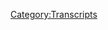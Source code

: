 {{DEFAULTSORT:
    #_TRANSCRIPT_0523:January 18-19, 2021
}}{{Transcript
    | title         = [[523: January 18-19, 2021]]
    | caption       = [https://knowledgefight.libsyn.com/523-january-18-19-2021 Listen to this episode on Libsyn]
    | episodeNumber = [[523: January 18-19, 2021|523]]
    | length        = 01:26:59
}}

{{MessageBox
    | header     = Warning: Bot Generated Content
    | text       = This transcript was automatically generated by transcription software and likely contains many mistakes and misattributions. Please check the audio for definitive quotes, attribution, and context.
    | image      = N3yvass4myg91.webp
    | imagewidth = 50px
    | id         = warning
}}

{{TranscriptBlock
    | name      = Unknown Speaker
    | timestamp = 00:00:00.000
    | text      = ["Radio, Radio, Radio, Radio, Radio, Radio, Radio"]
}}

{{TranscriptBlock
    | name      = Unknown Speaker
    | timestamp = 00:00:10.720
    | text      = N-n-n-n-n-n-n-n-knowledge fight.
}}

{{TranscriptBlock
    | name      = Unknown Speaker
    | timestamp = 00:00:12.960
    | text      = Dan and Jordan, I am sweating.
}}

{{TranscriptBlock
    | name      = Unknown Speaker
    | timestamp = 00:00:18.079
    | text      = Knowledgefight.com. It's time to pray.
}}

{{TranscriptBlock
    | name      = Unknown Speaker
    | timestamp = 00:00:21.359
    | text      = I have great respect for knowledgefight.
}}

{{TranscriptBlock
    | name      = Unknown Speaker
    | timestamp = 00:00:23.920
    | text      = Knowledgefight.
}}

{{TranscriptBlock
    | name      = Unknown Speaker
    | timestamp = 00:00:25.039
    | text      = I'm sick of them posing as if they're the good guys, saying we are the bad guys.
}}

{{TranscriptBlock
    | name      = Unknown Speaker
    | timestamp = 00:00:28.879
    | text      = Knowledgefight.
}}

{{TranscriptBlock
    | name      = Unknown Speaker
    | timestamp = 00:00:29.920
    | text      = Dan and Jordan, Knowledgefight.
}}

{{TranscriptBlock
    | name      = Unknown Speaker
    | timestamp = 00:00:32.079
    | text      = Riddle, riddle, riddle, riddle.
}}

{{TranscriptBlock
    | name      = Unknown Speaker
    | timestamp = 00:00:34.399
    | text      = I need, I need money.
}}

{{TranscriptBlock
    | name      = Unknown Speaker
    | timestamp = 00:00:36.320
    | text      = Riddle, riddle, riddle, riddle.
}}

{{TranscriptBlock
    | name      = Unknown Speaker
    | timestamp = 00:00:39.359
    | text      = Andy and Kansas, riddle, riddle.
}}

{{TranscriptBlock
    | name      = Unknown Speaker
    | timestamp = 00:00:41.799
    | text      = Andy you're, stop it.
}}

{{TranscriptBlock
    | name      = Unknown Speaker
    | timestamp = 00:00:42.719
    | text      = Andy and Kansas.
}}

{{TranscriptBlock
    | name      = Unknown Speaker
    | timestamp = 00:00:43.520
    | text      = Andy and Kansas.
}}

{{TranscriptBlock
    | name      = Unknown Speaker
    | timestamp = 00:00:44.560
    | text      = Riddle, riddle, riddle.
}}

{{TranscriptBlock
    | name      = Unknown Speaker
    | timestamp = 00:00:46.159
    | text      = It's time to pray.
}}

{{TranscriptBlock
    | name      = Unknown Speaker
    | timestamp = 00:00:47.119
    | text      = Andy and Kansas, you're on the air. Thanks for holding.
}}

{{TranscriptBlock
    | name      = Unknown Speaker
    | timestamp = 00:00:49.280
    | text      = Hello Alex, I'm a true Simpler, I'm a huge fan.
}}

{{TranscriptBlock
    | name      = Unknown Speaker
    | timestamp = 00:00:51.679
    | text      = I love your world.
}}

{{TranscriptBlock
    | name      = Unknown Speaker
    | timestamp = 00:00:52.880
    | text      = Knowledgefight.
}}

{{TranscriptBlock
    | name      = Unknown Speaker
    | timestamp = 00:00:53.759
    | text      = N-n-n-n-n-n-n-knowledgefight.com.
}}

{{TranscriptBlock
    | name      = Unknown Speaker
    | timestamp = 00:00:56.799
    | text      = I love you. Hey everybody, welcome back to Knowledge Fat, I'm Dan. I'm Jordan. We're a couple dudes, I like to sit around and drink novelty beverages and talk just a touch about Alex Jones. Just like a sprinkling to taste.
}}

{{TranscriptBlock
    | name      = Unknown Speaker
    | timestamp = 00:01:07.799
    | text      = I would say a smidge even. I would go so far as to say a smidge. Like pepper in a recipe. Yeah, yeah, yeah. A sprinkle or perhaps a toss. A dusting of Alex. Indeed, just a hair. How are you doing Jordan?
}}

{{TranscriptBlock
    | name      = Unknown Speaker
    | timestamp = 00:01:20.799
    | text      = I'm subverting the form. I like it, I like it. How are you doing? Good. I have a question for you. What's that? What is your bright spot today? My bright spot today Jordan is I, first of all, I accept this already, don't fucking, I don't care, don't point a finger at me.
}}

{{TranscriptBlock
    | name      = Unknown Speaker
    | timestamp = 00:01:36.799
    | text      = This is preemptive defensiveness Dan, we've talked about this. It is. I'm a sucker for like Lovecraft themed horror video games. Of course. Like storytelling, that sort of thing. Eternal Darkness is one of my favorite video games of all time. Of course. It's great.
}}

{{TranscriptBlock
    | name      = Unknown Speaker
    | timestamp = 00:01:54.799
    | text      = Whenever we played Mansions of Madness together you get really into it. It's fantastic. I insist on holding the iPad so I can read the story. You love reading it to us? Yeah, you've got the whole thing. Doing the voice of the Lovecraftian narrator. Of course.
}}

{{TranscriptBlock
    | name      = Unknown Speaker
    | timestamp = 00:02:07.799
    | text      = I love it and so I was looking around for a cheap game. Bright Spots have just become video game reviews. At this point. I was looking for something in the five dollar range as I was trying to expand my horizons and I saw one called Lovecraft's Untold Stories.
}}

{{TranscriptBlock
    | name      = Unknown Speaker
    | timestamp = 00:02:24.800
    | text      = And I'm like, well, I'm a mark. I'm buying this. So I bought it. I'll send you a thousand dollars in the hopes of getting five thousand in return. If the letter is not from a Nigerian prince but it's from someone in Innsmouth then maybe, maybe I'm writing back. Miskatonic University would like a donation of your generous service. No, I'm an alum.
}}

{{TranscriptBlock
    | name      = Unknown Speaker
    | timestamp = 00:02:45.800
    | text      = I got it and I was really enjoying it and like the first level of it was pretty fun and then it got absurdly hard in the second level. Oh no. It got like unfair levels of heart. Okay. And I actually looked into it because I was like, this can't be right. Something's wrong. Right, right, right. And a bunch of the reviews online were all just like, this game is. This game gets unfairly hard at the second level.
}}

{{TranscriptBlock
    | name      = Unknown Speaker
    | timestamp = 00:03:11.800
    | text      = It's just like, this is not balanced. And it's true. Yeah. But it was also like not impossible. Sure. It was just really hard. Right, right, right, right. And I kind of, I was playing around with it a little bit and here's the bright spot was that I didn't back down to the difficulty. Nice.
}}

{{TranscriptBlock
    | name      = Unknown Speaker
    | timestamp = 00:03:30.800
    | text      = I kept trying and I learned and I realized like this is kind of how it used to be with video games. Oh totally. Like if you were playing Mega Man 2 that was fucking hard. It was impossible to do. It was so hard. Yeah. It has that sort of difficulty. Yeah. It's just like, it's really, it's, it's, it's fun. I enjoy it. Anyway. That's awesome. I did beat the second level. Love it. Love it. Congratulations. I felt like it was an actual achievement. Just something that I have not felt a ton in video games. Yeah. It's been a while.
}}

{{TranscriptBlock
    | name      = Unknown Speaker
    | timestamp = 00:03:58.800
    | text      = Yeah. A lot of these open world games that I enjoy are like, yeah, you get things done and maybe you beat a castle in a, or a, you know, a monastery in Assassin's Creed. And it's difficult. It can be. Yeah. But it's not hard. Yeah. It doesn't, it doesn't feel like, wow, I did that. Yeah. That second level. I fucking did that. Yeah. Yeah. Yeah. Yeah. Yeah. And it feels, yeah, achievement. That's so cool. Yeah. How about you?
}}

{{TranscriptBlock
    | name      = Unknown Speaker
    | timestamp = 00:04:24.800
    | text      = Uh, my bright spot, Dan, may sound counterintuitive, but I mean this wholeheartedly as a bright spot. Okay. My bright spot is failure. Oh. Uh, I, as you know. In a certain way, so was mine. Yeah. Well, I think that is kind of the, no, I think we share this. Uh, as you know, I started trying to stream a little bit of video games on Twitch. Yeah. And, uh, it has gone disastrous. People had asked what your channel is. I don't know if you gave the address. Oh, I haven't. It's, uh, it's Twitch TV, JB Holmes 3209.
}}

{{TranscriptBlock
    | name      = Unknown Speaker
    | timestamp = 00:04:53.800
    | text      = Okay. Yeah. That was the important thing. You get to find it. Sure. Well, there's that. I appreciate that not many people have found it because it has gone disastrously every time. Uh, the audio issues. It's a learning thing. Yeah. And it's, it's really, it's really fascinating cause it's fun to teach myself new stuff at 33. Like I've never touched the software on this before. I've never done all that stuff. It's fun to learn all the things that I'm terrible at and require new equipment for and all that stuff.
}}

{{TranscriptBlock
    | name      = Unknown Speaker
    | timestamp = 00:05:22.800
    | text      = And it reminded me of when I started doing standup of just like I failed for two years straight and as I'm doing this, I was so frustrated because I couldn't figure it out properly and I felt like I was disappointing the people who actually came to see it and I was really grateful to them and I wanted to do a good job for them and I failed miserably.
}}

{{TranscriptBlock
    | name      = Unknown Speaker
    | timestamp = 00:05:43.800
    | text      = And then I remembered I can fail so hard for so long and then eventually I got good at it to the point where I think I can do the same thing here. I mean, we failed quite a while doing this podcast. Totally, totally. Our streams did not always go.
}}

{{TranscriptBlock
    | name      = Unknown Speaker
    | timestamp = 00:05:59.800
    | text      = And now I think maybe you're getting a greater appreciation for why I have such a difficult time with being like, yeah, let's get back to doing live stream. Yeah, yeah, yeah. I don't want, I have so many headaches. I get it. But I wish you luck with that. I know you'll get it figured out and it'll be great and people will have fun watching the streams.
}}

{{TranscriptBlock
    | name      = Unknown Speaker
    | timestamp = 00:06:14.800
    | text      = I'm just excited because it also means that I'm trying new things, you know, and you can't expect to just be good out of the gate at new things. No, that's true. Yeah, it's been really good and humbling and I've appreciated it a lot.
}}

{{TranscriptBlock
    | name      = Unknown Speaker
    | timestamp = 00:06:26.800
    | text      = This is your second level of Lovecraft's Untold Stories. Exactly what it is. Challenging, maybe unfair. That's a little unfairly hard. 33 year old people anymore aren't supposed to be able to use computers. I think that's the rule.
}}

{{TranscriptBlock
    | name      = Unknown Speaker
    | timestamp = 00:06:39.800
    | text      = So Jordan, today we have an unexpected twist. Oh no. Alex is out of studio. No. On our last episode on Wednesday, I had said that today we were going to be listening to the end of Trump's presidency and inauguration day on Alex's show and I cannot deliver that.
}}

{{TranscriptBlock
    | name      = Unknown Speaker
    | timestamp = 00:06:59.800
    | text      = And I'll explain why. First reason. Alex's fake last episode thing carried over into this episode. Oh no. No, because you knew that. Oh, of course. On our last episode, when we talked about the 17th, Alex was saying tomorrow will be my fake last episode. No, of course.
}}

{{TranscriptBlock
    | name      = Unknown Speaker
    | timestamp = 00:07:15.800
    | text      = And so that was something that I couldn't not follow the thread of. Naturally. Then it turned out that on inauguration day, it was an all day affair. Right. So that's going to have to be on Monday. Okay. We're going to be covering January 20th on Monday. Today we're going to be talking about the 18th and the 19th, 2021. Blackjack. Blackjack, baby!
}}

{{TranscriptBlock
    | name      = Unknown Speaker
    | timestamp = 00:07:35.800
    | text      = No. End of show. No, baby. All right. And yeah, so we'll get to the inauguration on Monday. I just need a bit more time to prepare that because it's a lot of stuff to go through. A lot of disappointment. You don't have to listen to 12 hours. Well, I don't have to listen to all of it. Harrison Smith's hosting, I'm sure, a good bit of it. The Capitol has unfallen. Oh no. The Capitol is back in the arms of the globalists. Shit.
}}

{{TranscriptBlock
    | name      = Unknown Speaker
    | timestamp = 00:08:04.800
    | text      = So before we get down to business on today's episode, though, where we witnessed the last proper shows of the Trump time. Yes, even though there's two of them. Yeah, the 18th and the 19th. Yes. The last days when Trump could do something weird while Alex is on air. Before we get down to that, though, let's take a moment to say thank you to some folks who have signed up and are supporting the show. Oh, that's a great idea.
}}

{{TranscriptBlock
    | name      = Unknown Speaker
    | timestamp = 00:08:26.800
    | text      = So first, Nathan S. Thank you so much. You're now Policy Wonk. I'm a policy wonk. Thank you, Nathan. Next, Disgruntled Honey Bee. Thank you so much. You are now Policy Wonk. I'm a policy wonk. Thank you very much. Disgruntled Honey Bee. Thank you. Next, Dave Endor's Donation Drive. Thank you so much. You are now a policy wonk. I'm a policy wonk. Oh, that's a reference to my book, Dave Endor's Donation Drive. Oh, that's cute. Thank you. Thank you. Next, Nicholas L. and that's N-I-K-O-L-A-U-S. For my money, probably the best one.
}}

{{TranscriptBlock
    | name      = Unknown Speaker
    | timestamp = 00:08:55.799
    | text      = Nicholas. Nicholas. Nicholas. Nicholas. Thank you so much. You are now policy wonk. I'm a policy wonk. Thank you very much, Nicholas. Thank you next, Lee Green. Thank you so much. You are now a policy wonk. I'm a policy wonk. Thanks, Lee Green.
}}

{{TranscriptBlock
    | name      = Unknown Speaker
    | timestamp = 00:09:08.799
    | text      = They go. Next, Kate K. Thank you so much. You are now a policy wonk.
}}

{{TranscriptBlock
    | name      = Unknown Speaker
    | timestamp = 00:09:11.799
    | text      = I'm a policy wonk.
}}

{{TranscriptBlock
    | name      = Unknown Speaker
    | timestamp = 00:09:12.799
    | text      = Thank you, Kate.
}}

{{TranscriptBlock
    | name      = Unknown Speaker
    | timestamp = 00:09:13.799
    | text      = They go. Next, Thomas B. Thank you so much. You are now a policy wonk.
}}

{{TranscriptBlock
    | name      = Unknown Speaker
    | timestamp = 00:09:16.799
    | text      = I'm a policy wonk.
}}

{{TranscriptBlock
    | name      = Unknown Speaker
    | timestamp = 00:09:17.799
    | text      = Thank you very much, Tommy B.
}}

{{TranscriptBlock
    | name      = Unknown Speaker
    | timestamp = 00:09:19.799
    | text      = And 1-800-NW-HOGS. Thank you so much. You are now a policy wonk.
}}

{{TranscriptBlock
    | name      = Unknown Speaker
    | timestamp = 00:09:23.799
    | text      = I'm a policy wonk.
}}

{{TranscriptBlock
    | name      = Unknown Speaker
    | timestamp = 00:09:25.799
    | text      = Thank you very much, 1-800-NW-HOGS.
}}

{{TranscriptBlock
    | name      = Unknown Speaker
    | timestamp = 00:09:27.799
    | text      = And finally, I'd like to say thank you to a couple of people who donated on Elevated Love and we appreciate that very much.
}}

{{TranscriptBlock
    | name      = Unknown Speaker
    | timestamp = 00:09:32.799
    | text      = So first, Derek and that's spelled D-A-R-R-I-C-K. It's my money, the second best way to spell Derek.
}}

{{TranscriptBlock
    | name      = Unknown Speaker
    | timestamp = 00:09:38.799
    | text      = That's pretty great.
}}

{{TranscriptBlock
    | name      = Unknown Speaker
    | timestamp = 00:09:39.799
    | text      = It's up there. Maybe it's the best. I don't know.
}}

{{TranscriptBlock
    | name      = Unknown Speaker
    | timestamp = 00:09:40.799
    | text      = It's pretty up there.
}}

{{TranscriptBlock
    | name      = Unknown Speaker
    | timestamp = 00:09:41.799
    | text      = Thank you so much. You are now a technocrat.
}}

{{TranscriptBlock
    | name      = Unknown Speaker
    | timestamp = 00:09:42.799
    | text      = And the Waffle Witch. Thank you so much. You are now a technocrat.
}}

{{TranscriptBlock
    | name      = Unknown Speaker
    | timestamp = 00:09:46.799
    | text      = I'm a policy wonk.
}}

{{TranscriptBlock
    | name      = Unknown Speaker
    | timestamp = 00:09:47.799
    | text      = Crikey, mate. That's fantastic. Have yourself a brew.
}}

{{TranscriptBlock
    | name      = Unknown Speaker
    | timestamp = 00:09:50.799
    | text      = How's your 401k doing, bro?
}}

{{TranscriptBlock
    | name      = Unknown Speaker
    | timestamp = 00:09:52.799
    | text      = We gotta go full tilt boogie on this, Watson, alright?
}}

{{TranscriptBlock
    | name      = Unknown Speaker
    | timestamp = 00:09:54.799
    | text      = Let's just get down to business. We ain't making that money off that heroin.
}}

{{TranscriptBlock
    | name      = Unknown Speaker
    | timestamp = 00:09:58.799
    | text      = Why you pimps so good?
}}

{{TranscriptBlock
    | name      = Unknown Speaker
    | timestamp = 00:09:59.799
    | text      = My neck is freakishly large.
}}

{{TranscriptBlock
    | name      = Unknown Speaker
    | timestamp = 00:10:01.799
    | text      = I declare info war on you.
}}

{{TranscriptBlock
    | name      = Unknown Speaker
    | timestamp = 00:10:04.799
    | text      = Thank you so much, Derek, and thank you so much to the Waffle Witch.
}}

{{TranscriptBlock
    | name      = Unknown Speaker
    | timestamp = 00:10:06.799
    | text      = Yes, thank you very much to the both of you.
}}

{{TranscriptBlock
    | name      = Unknown Speaker
    | timestamp = 00:10:08.799
    | text      = You know, a way you can blow people's minds is waffles.
}}

{{TranscriptBlock
    | name      = Unknown Speaker
    | timestamp = 00:10:12.799
    | text      = Yes, that's true.
}}

{{TranscriptBlock
    | name      = Unknown Speaker
    | timestamp = 00:10:13.799
    | text      = People don't realize how easy they are to make.
}}

{{TranscriptBlock
    | name      = Unknown Speaker
    | timestamp = 00:10:14.799
    | text      = They're delicious, too.
}}

{{TranscriptBlock
    | name      = Unknown Speaker
    | timestamp = 00:10:15.799
    | text      = And they're so cheap. Like, make a waffle iron.
}}

{{TranscriptBlock
    | name      = Unknown Speaker
    | timestamp = 00:10:18.799
    | text      = Yeah.
}}

{{TranscriptBlock
    | name      = Unknown Speaker
    | timestamp = 00:10:19.799
    | text      = Five bucks, probably.
}}

{{TranscriptBlock
    | name      = Unknown Speaker
    | timestamp = 00:10:20.799
    | text      = Also, Waffle Witch should be in a Miyazaki movie, if not already.
}}

{{TranscriptBlock
    | name      = Unknown Speaker
    | timestamp = 00:10:25.799
    | text      = And I would pay a lot to see it.
}}

{{TranscriptBlock
    | name      = Unknown Speaker
    | timestamp = 00:10:27.799
    | text      = I might have to fight the Waffle Witch and love her kinds of untold stories.
}}

{{TranscriptBlock
    | name      = Unknown Speaker
    | timestamp = 00:10:31.799
    | text      = That's level four. Super unfair.
}}

{{TranscriptBlock
    | name      = Unknown Speaker
    | timestamp = 00:10:35.799
    | text      = So, Jordan, here's an out of context drop from today's show.
}}

{{TranscriptBlock
    | name      = Unknown Speaker
    | timestamp = 00:10:38.799
    | text      = I'm at war with these people, not just on air.
}}

{{TranscriptBlock
    | name      = Unknown Speaker
    | timestamp = 00:10:40.799
    | text      = I'm constantly fighting them, and I'm not special.
}}

{{TranscriptBlock
    | name      = Unknown Speaker
    | timestamp = 00:10:44.799
    | text      = I'm just not dead inside.
}}

{{TranscriptBlock
    | name      = Unknown Speaker
    | timestamp = 00:10:46.799
    | text      = I will never let you eat Satan get me.
}}

{{TranscriptBlock
    | name      = Unknown Speaker
    | timestamp = 00:10:49.799
    | text      = Blah, blah, blah, blah.
}}

{{TranscriptBlock
    | name      = Unknown Speaker
    | timestamp = 00:10:51.799
    | text      = He always sounds exactly like the people that he says are demons.
}}

{{TranscriptBlock
    | name      = Unknown Speaker
    | timestamp = 00:10:55.799
    | text      = Blah, blah, blah, blah.
}}

{{TranscriptBlock
    | name      = Unknown Speaker
    | timestamp = 00:10:58.799
    | text      = Yeah, yeah.
}}

{{TranscriptBlock
    | name      = Unknown Speaker
    | timestamp = 00:10:59.799
    | text      = I just, you know, I don't know.
}}

{{TranscriptBlock
    | name      = Unknown Speaker
    | timestamp = 00:11:01.799
    | text      = It's hard to take someone seriously when they're like,
}}

{{TranscriptBlock
    | name      = Unknown Speaker
    | timestamp = 00:11:03.799
    | text      = I'm fighting the demons all the time.
}}

{{TranscriptBlock
    | name      = Unknown Speaker
    | timestamp = 00:11:05.799
    | text      = Yes, all the time.
}}

{{TranscriptBlock
    | name      = Unknown Speaker
    | timestamp = 00:11:06.799
    | text      = Yeah.
}}

{{TranscriptBlock
    | name      = Unknown Speaker
    | timestamp = 00:11:07.799
    | text      = All the time.
}}

{{TranscriptBlock
    | name      = Unknown Speaker
    | timestamp = 00:11:08.799
    | text      = Yeah.
}}

{{TranscriptBlock
    | name      = Unknown Speaker
    | timestamp = 00:11:09.799
    | text      = Nonstop.
}}

{{TranscriptBlock
    | name      = Unknown Speaker
    | timestamp = 00:11:10.799
    | text      = A little silly.
}}

{{TranscriptBlock
    | name      = Unknown Speaker
    | timestamp = 00:11:11.799
    | text      = Nonstop.
}}

{{TranscriptBlock
    | name      = Unknown Speaker
    | timestamp = 00:11:12.799
    | text      = My wife gets to go play tennis with her instructor,
}}

{{TranscriptBlock
    | name      = Unknown Speaker
    | timestamp = 00:11:13.799
    | text      = and I'm out here fighting demons all the time.
}}

{{TranscriptBlock
    | name      = Unknown Speaker
    | timestamp = 00:11:15.799
    | text      = Yeah.
}}

{{TranscriptBlock
    | name      = Unknown Speaker
    | timestamp = 00:11:16.799
    | text      = It's brutal.
}}

{{TranscriptBlock
    | name      = Unknown Speaker
    | timestamp = 00:11:17.799
    | text      = It's not fair.
}}

{{TranscriptBlock
    | name      = Unknown Speaker
    | timestamp = 00:11:18.799
    | text      = Yeah.
}}

{{TranscriptBlock
    | name      = Unknown Speaker
    | timestamp = 00:11:19.799
    | text      = So we start on the 18th, and of course, on the 17th,
}}

{{TranscriptBlock
    | name      = Unknown Speaker
    | timestamp = 00:11:21.799
    | text      = Alex had decided he was going to do his last show.
}}

{{TranscriptBlock
    | name      = Unknown Speaker
    | timestamp = 00:11:24.799
    | text      = Sure.
}}

{{TranscriptBlock
    | name      = Unknown Speaker
    | timestamp = 00:11:25.799
    | text      = Which he, again, already did last November.
}}

{{TranscriptBlock
    | name      = Unknown Speaker
    | timestamp = 00:11:27.799
    | text      = Right.
}}

{{TranscriptBlock
    | name      = Unknown Speaker
    | timestamp = 00:11:28.799
    | text      = This is between his third and fifth last show.
}}

{{TranscriptBlock
    | name      = Unknown Speaker
    | timestamp = 00:11:31.799
    | text      = Somewhere in that range.
}}

{{TranscriptBlock
    | name      = Unknown Speaker
    | timestamp = 00:11:32.799
    | text      = He decided on Saturday that he was going to do the last broadcast
}}

{{TranscriptBlock
    | name      = Unknown Speaker
    | timestamp = 00:11:37.799
    | text      = as he was in the middle of a show.
}}

{{TranscriptBlock
    | name      = Unknown Speaker
    | timestamp = 00:11:39.799
    | text      = So him and Mike Adams did a very dramatic show.
}}

{{TranscriptBlock
    | name      = Unknown Speaker
    | timestamp = 00:11:43.799
    | text      = Oh, yeah.
}}

{{TranscriptBlock
    | name      = Unknown Speaker
    | timestamp = 00:11:44.799
    | text      = I assume Mike Adams can never come back on.
}}

{{TranscriptBlock
    | name      = Unknown Speaker
    | timestamp = 00:11:46.799
    | text      = He was on the last broadcast.
}}

{{TranscriptBlock
    | name      = Unknown Speaker
    | timestamp = 00:11:47.799
    | text      = I mean, for good taste's sake, he can't.
}}

{{TranscriptBlock
    | name      = Unknown Speaker
    | timestamp = 00:11:49.799
    | text      = Yeah, yeah, yeah.
}}

{{TranscriptBlock
    | name      = Unknown Speaker
    | timestamp = 00:11:50.799
    | text      = He already gave his farewell address.
}}

{{TranscriptBlock
    | name      = Unknown Speaker
    | timestamp = 00:11:51.799
    | text      = So on that Saturday, Alex got distracted by Robert Barnes,
}}

{{TranscriptBlock
    | name      = Unknown Speaker
    | timestamp = 00:11:56.799
    | text      = the lawyer extraordinaire, coming in to yell about QAnon.
}}

{{TranscriptBlock
    | name      = Unknown Speaker
    | timestamp = 00:11:59.799
    | text      = Sure.
}}

{{TranscriptBlock
    | name      = Unknown Speaker
    | timestamp = 00:12:00.799
    | text      = And then Alex realized, like,
}}

{{TranscriptBlock
    | name      = Unknown Speaker
    | timestamp = 00:12:01.799
    | text      = ah, I can't do it today.
}}

{{TranscriptBlock
    | name      = Unknown Speaker
    | timestamp = 00:12:02.799
    | text      = I'm going to do it tomorrow.
}}

{{TranscriptBlock
    | name      = Unknown Speaker
    | timestamp = 00:12:03.799
    | text      = So on Sunday, he came in, did not do it.
}}

{{TranscriptBlock
    | name      = Unknown Speaker
    | timestamp = 00:12:05.799
    | text      = Went hot for it.
}}

{{TranscriptBlock
    | name      = Unknown Speaker
    | timestamp = 00:12:06.799
    | text      = Decided to point the finger at the Boogaloo Boys.
}}

{{TranscriptBlock
    | name      = Unknown Speaker
    | timestamp = 00:12:08.799
    | text      = Right.
}}

{{TranscriptBlock
    | name      = Unknown Speaker
    | timestamp = 00:12:09.799
    | text      = For the Capitol storming.
}}

{{TranscriptBlock
    | name      = Unknown Speaker
    | timestamp = 00:12:11.799
    | text      = Well, you got to do something.
}}

{{TranscriptBlock
    | name      = Unknown Speaker
    | timestamp = 00:12:12.799
    | text      = And then he's like, ah, I can't handle it.
}}

{{TranscriptBlock
    | name      = Unknown Speaker
    | timestamp = 00:12:14.799
    | text      = I'll do it tomorrow.
}}

{{TranscriptBlock
    | name      = Unknown Speaker
    | timestamp = 00:12:15.799
    | text      = So the 18th, Monday, is in theory supposed to be the last show.
}}

{{TranscriptBlock
    | name      = Unknown Speaker
    | timestamp = 00:12:20.799
    | text      = The last show ever.
}}

{{TranscriptBlock
    | name      = Unknown Speaker
    | timestamp = 00:12:21.799
    | text      = Right.
}}

{{TranscriptBlock
    | name      = Unknown Speaker
    | timestamp = 00:12:22.799
    | text      = The final broadcast.
}}

{{TranscriptBlock
    | name      = Unknown Speaker
    | timestamp = 00:12:23.799
    | text      = Great.
}}

{{TranscriptBlock
    | name      = Unknown Speaker
    | timestamp = 00:12:24.799
    | text      = Yeah.
}}

{{TranscriptBlock
    | name      = Unknown Speaker
    | timestamp = 00:12:25.799
    | text      = We're doing it.
}}

{{TranscriptBlock
    | name      = Unknown Speaker
    | timestamp = 00:12:26.799
    | text      = Here's where we start.
}}

{{TranscriptBlock
    | name      = Unknown Speaker
    | timestamp = 00:12:27.799
    | text      = New Jersey, where they tried to bankrupt that big successful gym,
}}

{{TranscriptBlock
    | name      = Unknown Speaker
    | timestamp = 00:12:32.799
    | text      = and they were starting to win in court.
}}

{{TranscriptBlock
    | name      = Unknown Speaker
    | timestamp = 00:12:35.799
    | text      = So the state just seized $150,000 every dime the company had to pay payroll
}}

{{TranscriptBlock
    | name      = Unknown Speaker
    | timestamp = 00:12:41.799
    | text      = and to pay for the bill on the building and to pay for the insurance.
}}

{{TranscriptBlock
    | name      = Unknown Speaker
    | timestamp = 00:12:45.799
    | text      = They barely had enough money to stay open,
}}

{{TranscriptBlock
    | name      = Unknown Speaker
    | timestamp = 00:12:47.799
    | text      = and now they're going to have to close.
}}

{{TranscriptBlock
    | name      = Unknown Speaker
    | timestamp = 00:12:49.799
    | text      = But they're starting to get cash donations.
}}

{{TranscriptBlock
    | name      = Unknown Speaker
    | timestamp = 00:12:52.799
    | text      = And all they got to do is call themselves a church or BLM,
}}

{{TranscriptBlock
    | name      = Unknown Speaker
    | timestamp = 00:12:55.799
    | text      = then they'll be protected under the First Amendment.
}}

{{TranscriptBlock
    | name      = Unknown Speaker
    | timestamp = 00:12:57.799
    | text      = And all of us should say, we're part of the Church of Freedom.
}}

{{TranscriptBlock
    | name      = Unknown Speaker
    | timestamp = 00:13:02.799
    | text      = In fact, I really think I'm going to incorporate a church.
}}

{{TranscriptBlock
    | name      = Unknown Speaker
    | timestamp = 00:13:05.799
    | text      = All I got to do is believe in freedom and a pro-human future,
}}

{{TranscriptBlock
    | name      = Unknown Speaker
    | timestamp = 00:13:08.799
    | text      = and you can be part of it.
}}

{{TranscriptBlock
    | name      = Unknown Speaker
    | timestamp = 00:13:09.799
    | text      = Okay.
}}

{{TranscriptBlock
    | name      = Unknown Speaker
    | timestamp = 00:13:10.799
    | text      = That was inevitable.
}}

{{TranscriptBlock
    | name      = Unknown Speaker
    | timestamp = 00:13:11.799
    | text      = Yeah.
}}

{{TranscriptBlock
    | name      = Unknown Speaker
    | timestamp = 00:13:12.799
    | text      = Yeah.
}}

{{TranscriptBlock
    | name      = Unknown Speaker
    | timestamp = 00:13:13.799
    | text      = It was about time.
}}

{{TranscriptBlock
    | name      = Unknown Speaker
    | timestamp = 00:13:14.799
    | text      = Honestly, this has taken too long to go full cult.
}}

{{TranscriptBlock
    | name      = Unknown Speaker
    | timestamp = 00:13:16.799
    | text      = Basically.
}}

{{TranscriptBlock
    | name      = Unknown Speaker
    | timestamp = 00:13:17.799
    | text      = Yeah.
}}

{{TranscriptBlock
    | name      = Unknown Speaker
    | timestamp = 00:13:18.799
    | text      = This is a church.
}}

{{TranscriptBlock
    | name      = Unknown Speaker
    | timestamp = 00:13:19.799
    | text      = Yeah.
}}

{{TranscriptBlock
    | name      = Unknown Speaker
    | timestamp = 00:13:20.799
    | text      = Why not?
}}

{{TranscriptBlock
    | name      = Unknown Speaker
    | timestamp = 00:13:21.799
    | text      = Yeah.
}}

{{TranscriptBlock
    | name      = Unknown Speaker
    | timestamp = 00:13:22.799
    | text      = No, I've literally shit all over the Satanists for not having a church,
}}

{{TranscriptBlock
    | name      = Unknown Speaker
    | timestamp = 00:13:24.799
    | text      = and they shouldn't have the protections of the First Amendment.
}}

{{TranscriptBlock
    | name      = Unknown Speaker
    | timestamp = 00:13:27.799
    | text      = But...
}}

{{TranscriptBlock
    | name      = Unknown Speaker
    | timestamp = 00:13:28.799
    | text      = He really screwed up not doing this when Trump was in office.
}}

{{TranscriptBlock
    | name      = Unknown Speaker
    | timestamp = 00:13:31.799
    | text      = Totally.
}}

{{TranscriptBlock
    | name      = Unknown Speaker
    | timestamp = 00:13:32.799
    | text      = Because Trump wasn't going to prosecute churches for 501c3 violations,
}}

{{TranscriptBlock
    | name      = Unknown Speaker
    | timestamp = 00:13:36.799
    | text      = but that might change.
}}

{{TranscriptBlock
    | name      = Unknown Speaker
    | timestamp = 00:13:38.799
    | text      = That might go back now to where you can't do political organizing
}}

{{TranscriptBlock
    | name      = Unknown Speaker
    | timestamp = 00:13:42.799
    | text      = in the guise of a church.
}}

{{TranscriptBlock
    | name      = Unknown Speaker
    | timestamp = 00:13:44.799
    | text      = I very much doubt it.
}}

{{TranscriptBlock
    | name      = Unknown Speaker
    | timestamp = 00:13:46.799
    | text      = So yeah, Alex doesn't want to pay taxes.
}}

{{TranscriptBlock
    | name      = Unknown Speaker
    | timestamp = 00:13:49.799
    | text      = No.
}}

{{TranscriptBlock
    | name      = Unknown Speaker
    | timestamp = 00:13:50.799
    | text      = That's basically the game here.
}}

{{TranscriptBlock
    | name      = Unknown Speaker
    | timestamp = 00:13:51.799
    | text      = Yeah.
}}

{{TranscriptBlock
    | name      = Unknown Speaker
    | timestamp = 00:13:52.799
    | text      = And yeah, finally getting around to it.
}}

{{TranscriptBlock
    | name      = Unknown Speaker
    | timestamp = 00:13:53.799
    | text      = I'm going to make a church.
}}

{{TranscriptBlock
    | name      = Unknown Speaker
    | timestamp = 00:13:54.799
    | text      = You're already a church.
}}

{{TranscriptBlock
    | name      = Unknown Speaker
    | timestamp = 00:13:55.799
    | text      = I don't know why Wesley Snipes never did the Church of Blade,
}}

{{TranscriptBlock
    | name      = Unknown Speaker
    | timestamp = 00:13:58.799
    | text      = because I would have joined the Church of Blade.
}}

{{TranscriptBlock
    | name      = Unknown Speaker
    | timestamp = 00:14:00.799
    | text      = Sure.
}}

{{TranscriptBlock
    | name      = Unknown Speaker
    | timestamp = 00:14:01.799
    | text      = I don't know how Alex isn't already a church.
}}

{{TranscriptBlock
    | name      = Unknown Speaker
    | timestamp = 00:14:03.799
    | text      = That's a good point.
}}

{{TranscriptBlock
    | name      = Unknown Speaker
    | timestamp = 00:14:04.799
    | text      = He constantly talks about God,
}}

{{TranscriptBlock
    | name      = Unknown Speaker
    | timestamp = 00:14:06.799
    | text      = and this show is a deeply religious thing where he thinks he's fighting demons all day.
}}

{{TranscriptBlock
    | name      = Unknown Speaker
    | timestamp = 00:14:11.799
    | text      = I don't know.
}}

{{TranscriptBlock
    | name      = Unknown Speaker
    | timestamp = 00:14:12.799
    | text      = It's either science fiction or religion, one of the two.
}}

{{TranscriptBlock
    | name      = Unknown Speaker
    | timestamp = 00:14:15.799
    | text      = Both of which could be a church.
}}

{{TranscriptBlock
    | name      = Unknown Speaker
    | timestamp = 00:14:18.799
    | text      = Because it ain't news and it ain't politics.
}}

{{TranscriptBlock
    | name      = Unknown Speaker
    | timestamp = 00:14:20.799
    | text      = Hey, if Elrond can do it.
}}

{{TranscriptBlock
    | name      = Unknown Speaker
    | timestamp = 00:14:21.799
    | text      = So Jordan, I don't know if you know this, but America is dead.
}}

{{TranscriptBlock
    | name      = Unknown Speaker
    | timestamp = 00:14:24.799
    | text      = Fair.
}}

{{TranscriptBlock
    | name      = Unknown Speaker
    | timestamp = 00:14:25.799
    | text      = It didn't die on the inauguration.
}}

{{TranscriptBlock
    | name      = Unknown Speaker
    | timestamp = 00:14:27.799
    | text      = Oh, that's good.
}}

{{TranscriptBlock
    | name      = Unknown Speaker
    | timestamp = 00:14:28.799
    | text      = And that's only because Alex misspeaks.
}}

{{TranscriptBlock
    | name      = Unknown Speaker
    | timestamp = 00:14:30.799
    | text      = Okay.
}}

{{TranscriptBlock
    | name      = Unknown Speaker
    | timestamp = 00:14:31.799
    | text      = You can definitely put on the tombstone,
}}

{{TranscriptBlock
    | name      = Unknown Speaker
    | timestamp = 00:14:34.799
    | text      = the United States of America,
}}

{{TranscriptBlock
    | name      = Unknown Speaker
    | timestamp = 00:14:36.799
    | text      = born July 4th, 1776.
}}

{{TranscriptBlock
    | name      = Unknown Speaker
    | timestamp = 00:14:40.799
    | text      = Not true.
}}

{{TranscriptBlock
    | name      = Unknown Speaker
    | timestamp = 00:14:41.799
    | text      = Died of treason.
}}

{{TranscriptBlock
    | name      = Unknown Speaker
    | timestamp = 00:14:42.799
    | text      = Died of infiltration.
}}

{{TranscriptBlock
    | name      = Unknown Speaker
    | timestamp = 00:14:44.799
    | text      = Died of Satanism.
}}

{{TranscriptBlock
    | name      = Unknown Speaker
    | timestamp = 00:14:48.799
    | text      = January 21st.
}}

{{TranscriptBlock
    | name      = Unknown Speaker
    | timestamp = 00:14:51.799
    | text      = The year 2020.
}}

{{TranscriptBlock
    | name      = Unknown Speaker
    | timestamp = 00:14:52.799
    | text      = Whoops.
}}

{{TranscriptBlock
    | name      = Unknown Speaker
    | timestamp = 00:14:53.799
    | text      = Still writing July on my checks.
}}

{{TranscriptBlock
    | name      = Unknown Speaker
    | timestamp = 00:14:55.799
    | text      = Wow, still writing July on those checks.
}}

{{TranscriptBlock
    | name      = Unknown Speaker
    | timestamp = 00:14:57.799
    | text      = Man.
}}

{{TranscriptBlock
    | name      = Unknown Speaker
    | timestamp = 00:14:58.799
    | text      = So I guess America's been dead for a year.
}}

{{TranscriptBlock
    | name      = Unknown Speaker
    | timestamp = 00:15:00.799
    | text      = And see, this is why you gotta double check before you put the death date on the tombstone.
}}

{{TranscriptBlock
    | name      = Unknown Speaker
    | timestamp = 00:15:04.799
    | text      = Yeah, of course.
}}

{{TranscriptBlock
    | name      = Unknown Speaker
    | timestamp = 00:15:05.799
    | text      = Because that's in rock.
}}

{{TranscriptBlock
    | name      = Unknown Speaker
    | timestamp = 00:15:06.799
    | text      = Yeah.
}}

{{TranscriptBlock
    | name      = Unknown Speaker
    | timestamp = 00:15:07.799
    | text      = America died before Bernie had to drop out of the race.
}}

{{TranscriptBlock
    | name      = Unknown Speaker
    | timestamp = 00:15:12.799
    | text      = Yeah.
}}

{{TranscriptBlock
    | name      = Unknown Speaker
    | timestamp = 00:15:13.799
    | text      = We couldn't even get a real socialist to kill America.
}}

{{TranscriptBlock
    | name      = Unknown Speaker
    | timestamp = 00:15:16.799
    | text      = I know that you were taking issue with him saying, you know, America was born July 4th, 1776.
}}

{{TranscriptBlock
    | name      = Unknown Speaker
    | timestamp = 00:15:21.799
    | text      = Sure.
}}

{{TranscriptBlock
    | name      = Unknown Speaker
    | timestamp = 00:15:22.799
    | text      = And I don't want to parse that right now.
}}

{{TranscriptBlock
    | name      = Unknown Speaker
    | timestamp = 00:15:24.799
    | text      = I have no interest in parsing that ever.
}}

{{TranscriptBlock
    | name      = Unknown Speaker
    | timestamp = 00:15:26.799
    | text      = What I do want to talk about is that this seems to imply that Alex doesn't believe that life begins at conception.
}}

{{TranscriptBlock
    | name      = Unknown Speaker
    | timestamp = 00:15:33.799
    | text      = It seems to me that this is an indication that birth is when life begins.
}}

{{TranscriptBlock
    | name      = Unknown Speaker
    | timestamp = 00:15:44.799
    | text      = If you're pro-nation, you're pro-choice.
}}

{{TranscriptBlock
    | name      = Unknown Speaker
    | timestamp = 00:15:46.799
    | text      = I think that's the reality.
}}

{{TranscriptBlock
    | name      = Unknown Speaker
    | timestamp = 00:15:48.799
    | text      = Or else you have to celebrate the Independence Day, the day when someone came up with the idea to have a country.
}}

{{TranscriptBlock
    | name      = Unknown Speaker
    | timestamp = 00:15:54.799
    | text      = Yeah.
}}

{{TranscriptBlock
    | name      = Unknown Speaker
    | timestamp = 00:15:55.799
    | text      = 1617, somebody was like, man, I think we can do it.
}}

{{TranscriptBlock
    | name      = Unknown Speaker
    | timestamp = 00:15:58.799
    | text      = Yeah.
}}

{{TranscriptBlock
    | name      = Unknown Speaker
    | timestamp = 00:15:59.799
    | text      = Or maybe a thousand years before that, Eric the Red is out here.
}}

{{TranscriptBlock
    | name      = Unknown Speaker
    | timestamp = 00:16:02.799
    | text      = Man, I think these states should be united.
}}

{{TranscriptBlock
    | name      = Unknown Speaker
    | timestamp = 00:16:05.799
    | text      = Or just even the day that the beginning of the protesting against the crown began in the colonies.
}}

{{TranscriptBlock
    | name      = Unknown Speaker
    | timestamp = 00:16:14.799
    | text      = Then, I don't know.
}}

{{TranscriptBlock
    | name      = Unknown Speaker
    | timestamp = 00:16:15.799
    | text      = Anyway, I just thought that was kind of funny.
}}

{{TranscriptBlock
    | name      = Unknown Speaker
    | timestamp = 00:16:17.799
    | text      = America wasn't born when it became a twinkle in the eye of some revolutionary.
}}

{{TranscriptBlock
    | name      = Unknown Speaker
    | timestamp = 00:16:22.799
    | text      = I might have been fairly bored by Alex at the beginning of this episode.
}}

{{TranscriptBlock
    | name      = Unknown Speaker
    | timestamp = 00:16:26.799
    | text      = Sure, sure.
}}

{{TranscriptBlock
    | name      = Unknown Speaker
    | timestamp = 00:16:27.799
    | text      = And so I was having thoughts like that.
}}

{{TranscriptBlock
    | name      = Unknown Speaker
    | timestamp = 00:16:28.799
    | text      = Sure, you're having fun thoughts.
}}

{{TranscriptBlock
    | name      = Unknown Speaker
    | timestamp = 00:16:29.799
    | text      = Yeah.
}}

{{TranscriptBlock
    | name      = Unknown Speaker
    | timestamp = 00:16:30.799
    | text      = So Alex decides to talk about the One Ring.
}}

{{TranscriptBlock
    | name      = Unknown Speaker
    | timestamp = 00:16:36.799
    | text      = That's good.
}}

{{TranscriptBlock
    | name      = Unknown Speaker
    | timestamp = 00:16:37.799
    | text      = Sure.
}}

{{TranscriptBlock
    | name      = Unknown Speaker
    | timestamp = 00:16:38.799
    | text      = Yeah.
}}

{{TranscriptBlock
    | name      = Unknown Speaker
    | timestamp = 00:16:39.799
    | text      = The globalists, apparently they all want power in the rings that Sauron makes.
}}

{{TranscriptBlock
    | name      = Unknown Speaker
    | timestamp = 00:16:43.799
    | text      = Naturally.
}}

{{TranscriptBlock
    | name      = Unknown Speaker
    | timestamp = 00:16:44.799
    | text      = Give power to the ten kings with the ten rings.
}}

{{TranscriptBlock
    | name      = Unknown Speaker
    | timestamp = 00:16:47.799
    | text      = Nine rings.
}}

{{TranscriptBlock
    | name      = Unknown Speaker
    | timestamp = 00:16:48.799
    | text      = Whatever.
}}

{{TranscriptBlock
    | name      = Unknown Speaker
    | timestamp = 00:16:49.799
    | text      = But there's one to rule them.
}}

{{TranscriptBlock
    | name      = Unknown Speaker
    | timestamp = 00:16:50.799
    | text      = So that's the ten.
}}

{{TranscriptBlock
    | name      = Unknown Speaker
    | timestamp = 00:16:51.799
    | text      = Well, yes.
}}

{{TranscriptBlock
    | name      = Unknown Speaker
    | timestamp = 00:16:52.799
    | text      = But there's three for the elven lords.
}}

{{TranscriptBlock
    | name      = Unknown Speaker
    | timestamp = 00:16:53.799
    | text      = Right.
}}

{{TranscriptBlock
    | name      = Unknown Speaker
    | timestamp = 00:16:54.799
    | text      = Seven for the dwarf lords.
}}

{{TranscriptBlock
    | name      = Unknown Speaker
    | timestamp = 00:16:55.799
    | text      = I understand.
}}

{{TranscriptBlock
    | name      = Unknown Speaker
    | timestamp = 00:16:56.799
    | text      = Okay.
}}

{{TranscriptBlock
    | name      = Unknown Speaker
    | timestamp = 00:16:57.799
    | text      = Alex gives himself chills talking about this.
}}

{{TranscriptBlock
    | name      = Unknown Speaker
    | timestamp = 00:17:00.799
    | text      = Okay, okay.
}}

{{TranscriptBlock
    | name      = Unknown Speaker
    | timestamp = 00:17:01.799
    | text      = And so the globalist AI system is the enemy that is parasitically sucking the U.S. dry.
}}

{{TranscriptBlock
    | name      = Unknown Speaker
    | timestamp = 00:17:07.799
    | text      = And there's only a competition with globalists about who gets the AI takeover.
}}

{{TranscriptBlock
    | name      = Unknown Speaker
    | timestamp = 00:17:10.799
    | text      = It'll be China's AI or the U.S. AI, but it's Satan's plan that it's really all the same
}}

{{TranscriptBlock
    | name      = Unknown Speaker
    | timestamp = 00:17:15.799
    | text      = AI.
}}

{{TranscriptBlock
    | name      = Unknown Speaker
    | timestamp = 00:17:16.799
    | text      = The Lord of the Rings allegory.
}}

{{TranscriptBlock
    | name      = Unknown Speaker
    | timestamp = 00:17:17.799
    | text      = Ten rings given to ten kings of the earth who above all seek power.
}}

{{TranscriptBlock
    | name      = Unknown Speaker
    | timestamp = 00:17:22.799
    | text      = It's a Christian allegory.
}}

{{TranscriptBlock
    | name      = Unknown Speaker
    | timestamp = 00:17:23.799
    | text      = Tolkien said this about what he experienced.
}}

{{TranscriptBlock
    | name      = Unknown Speaker
    | timestamp = 00:17:25.799
    | text      = He specifically said it was not.
}}

{{TranscriptBlock
    | name      = Unknown Speaker
    | timestamp = 00:17:27.799
    | text      = A professor at the highest levels of the insider knowledge.
}}

{{TranscriptBlock
    | name      = Unknown Speaker
    | timestamp = 00:17:30.500
    | text      = Went out of his way.
}}

{{TranscriptBlock
    | name      = Unknown Speaker
    | timestamp = 00:17:31.500
    | text      = And so ten rings are given to ten kings for power.
}}

{{TranscriptBlock
    | name      = Unknown Speaker
    | timestamp = 00:17:35.319
    | text      = But when they take the power, they actually become enslaved.
}}

{{TranscriptBlock
    | name      = Unknown Speaker
    | timestamp = 00:17:38.859
    | text      = And there's one secret ring that controls them all.
}}

{{TranscriptBlock
    | name      = Unknown Speaker
    | timestamp = 00:17:41.259
    | text      = That's Satan.
}}

{{TranscriptBlock
    | name      = Unknown Speaker
    | timestamp = 00:17:42.259
    | text      = Not secret.
}}

{{TranscriptBlock
    | name      = Unknown Speaker
    | timestamp = 00:17:43.339
    | text      = That's a spiritual element.
}}

{{TranscriptBlock
    | name      = Unknown Speaker
    | timestamp = 00:17:45.299
    | text      = So, he's got chills.
}}

{{TranscriptBlock
    | name      = Unknown Speaker
    | timestamp = 00:17:50.799
    | text      = I believe it's nine rings given to mortal men.
}}

{{TranscriptBlock
    | name      = Unknown Speaker
    | timestamp = 00:17:55.759
    | text      = Doomed to die.
}}

{{TranscriptBlock
    | name      = Unknown Speaker
    | timestamp = 00:17:57.720
    | text      = Literally in the poem.
}}

{{TranscriptBlock
    | name      = Unknown Speaker
    | timestamp = 00:17:59.759
    | text      = Yeah.
}}

{{TranscriptBlock
    | name      = Unknown Speaker
    | timestamp = 00:18:00.759
    | text      = You make a good point about Tolkien really resisting allegory as well.
}}

{{TranscriptBlock
    | name      = Unknown Speaker
    | timestamp = 00:18:05.759
    | text      = Went hard on it.
}}

{{TranscriptBlock
    | name      = Unknown Speaker
    | timestamp = 00:18:06.759
    | text      = People were like, it's about the nuclear bomb, right?
}}

{{TranscriptBlock
    | name      = Unknown Speaker
    | timestamp = 00:18:08.559
    | text      = And he was like, oh, that's interesting.
}}

{{TranscriptBlock
    | name      = Unknown Speaker
    | timestamp = 00:18:10.759
    | text      = No.
}}

{{TranscriptBlock
    | name      = Unknown Speaker
    | timestamp = 00:18:11.759
    | text      = Yeah.
}}

{{TranscriptBlock
    | name      = Unknown Speaker
    | timestamp = 00:18:12.759
    | text      = He did say that it was a religious story.
}}

{{TranscriptBlock
    | name      = Unknown Speaker
    | timestamp = 00:18:15.400
    | text      = You know, it was a Christian story.
}}

{{TranscriptBlock
    | name      = Unknown Speaker
    | timestamp = 00:18:17.400
    | text      = Sure.
}}

{{TranscriptBlock
    | name      = Unknown Speaker
    | timestamp = 00:18:18.400
    | text      = Unintentionally at first and then intentionally upon reflection.
}}

{{TranscriptBlock
    | name      = Unknown Speaker
    | timestamp = 00:18:21.839
    | text      = Who's Jesus' hobbit friends?
}}

{{TranscriptBlock
    | name      = Unknown Speaker
    | timestamp = 00:18:25.000
    | text      = Who's Jesus' pippin?
}}

{{TranscriptBlock
    | name      = Unknown Speaker
    | timestamp = 00:18:26.920
    | text      = Pippin?
}}

{{TranscriptBlock
    | name      = Unknown Speaker
    | timestamp = 00:18:27.920
    | text      = That would be Bartholomew.
}}

{{TranscriptBlock
    | name      = Unknown Speaker
    | timestamp = 00:18:31.640
    | text      = I think that's a good answer.
}}

{{TranscriptBlock
    | name      = Unknown Speaker
    | timestamp = 00:18:33.759
    | text      = Yeah.
}}

{{TranscriptBlock
    | name      = Unknown Speaker
    | timestamp = 00:18:34.759
    | text      = I just love it anytime Alex is talking and he impresses himself or he freaks himself
}}

{{TranscriptBlock
    | name      = Unknown Speaker
    | timestamp = 00:18:40.079
    | text      = out.
}}

{{TranscriptBlock
    | name      = Unknown Speaker
    | timestamp = 00:18:41.079
    | text      = Ooh, got chills.
}}

{{TranscriptBlock
    | name      = Unknown Speaker
    | timestamp = 00:18:42.079
    | text      = Oh, man.
}}

{{TranscriptBlock
    | name      = Unknown Speaker
    | timestamp = 00:18:43.079
    | text      = Ooh.
}}

{{TranscriptBlock
    | name      = Unknown Speaker
    | timestamp = 00:18:44.079
    | text      = I nailed that.
}}

{{TranscriptBlock
    | name      = Unknown Speaker
    | timestamp = 00:18:45.079
    | text      = I absolutely got that one perfect.
}}

{{TranscriptBlock
    | name      = Unknown Speaker
    | timestamp = 00:18:46.079
    | text      = One ring?
}}

{{TranscriptBlock
    | name      = Unknown Speaker
    | timestamp = 00:18:47.079
    | text      = Satan.
}}

{{TranscriptBlock
    | name      = Unknown Speaker
    | timestamp = 00:18:48.079
    | text      = Yeah.
}}

{{TranscriptBlock
    | name      = Unknown Speaker
    | timestamp = 00:18:49.079
    | text      = Solved that problem.
}}

{{TranscriptBlock
    | name      = Unknown Speaker
    | timestamp = 00:18:50.079
    | text      = And there's still going on about how there's in the riot at the Capitol before the storming
}}

{{TranscriptBlock
    | name      = Unknown Speaker
    | timestamp = 00:18:56.119
    | text      = of January 6th, there were agents.
}}

{{TranscriptBlock
    | name      = Unknown Speaker
    | timestamp = 00:18:59.200
    | text      = Sure.
}}

{{TranscriptBlock
    | name      = Unknown Speaker
    | timestamp = 00:19:00.200
    | text      = Right?
}}

{{TranscriptBlock
    | name      = Unknown Speaker
    | timestamp = 00:19:01.200
    | text      = Everybody who might be inconvenient for him.
}}

{{TranscriptBlock
    | name      = Unknown Speaker
    | timestamp = 00:19:02.839
    | text      = Right.
}}

{{TranscriptBlock
    | name      = Unknown Speaker
    | timestamp = 00:19:03.839
    | text      = Probably an agent.
}}

{{TranscriptBlock
    | name      = Unknown Speaker
    | timestamp = 00:19:04.839
    | text      = That's Aragorn.
}}

{{TranscriptBlock
    | name      = Unknown Speaker
    | timestamp = 00:19:05.839
    | text      = But he can tell.
}}

{{TranscriptBlock
    | name      = Unknown Speaker
    | timestamp = 00:19:06.839
    | text      = Alex can tell.
}}

{{TranscriptBlock
    | name      = Unknown Speaker
    | timestamp = 00:19:07.839
    | text      = Sure.
}}

{{TranscriptBlock
    | name      = Unknown Speaker
    | timestamp = 00:19:08.839
    | text      = He has a special sense for this.
}}

{{TranscriptBlock
    | name      = Unknown Speaker
    | timestamp = 00:19:09.839
    | text      = I mean, you've got FBI agents in there running this damn thing.
}}

{{TranscriptBlock
    | name      = Unknown Speaker
    | timestamp = 00:19:13.319
    | text      = God, we're in so much trouble.
}}

{{TranscriptBlock
    | name      = Unknown Speaker
    | timestamp = 00:19:17.200
    | text      = And again, I'm not saying those guys, the agents, the guys with the Black Lives Matter
}}

{{TranscriptBlock
    | name      = Unknown Speaker
    | timestamp = 00:19:20.480
    | text      = and the Antifa shirts, it's the video you showed later of the people in full camo and
}}

{{TranscriptBlock
    | name      = Unknown Speaker
    | timestamp = 00:19:25.480
    | text      = full mask that are definitely got squared away there.
}}

{{TranscriptBlock
    | name      = Unknown Speaker
    | timestamp = 00:19:30.759
    | text      = And I can just tell you learn things, just look at them instantly.
}}

{{TranscriptBlock
    | name      = Unknown Speaker
    | timestamp = 00:19:34.279
    | text      = You know what's going on.
}}

{{TranscriptBlock
    | name      = Unknown Speaker
    | timestamp = 00:19:35.400
    | text      = This just makes me think of the time that we spent listening to the immediate aftermath
}}

{{TranscriptBlock
    | name      = Unknown Speaker
    | timestamp = 00:19:39.279
    | text      = of the Boston bombing.
}}

{{TranscriptBlock
    | name      = Unknown Speaker
    | timestamp = 00:19:40.279
    | text      = Yeah, totally.
}}

{{TranscriptBlock
    | name      = Unknown Speaker
    | timestamp = 00:19:41.279
    | text      = Whenever Alex was like, I can tell who everybody is just by looking at them.
}}

{{TranscriptBlock
    | name      = Unknown Speaker
    | timestamp = 00:19:44.720
    | text      = Yeah.
}}

{{TranscriptBlock
    | name      = Unknown Speaker
    | timestamp = 00:19:45.720
    | text      = Just by looking at the way they're standing and I know this guy's hostage rescue team
}}

{{TranscriptBlock
    | name      = Unknown Speaker
    | timestamp = 00:19:49.480
    | text      = all over.
}}

{{TranscriptBlock
    | name      = Unknown Speaker
    | timestamp = 00:19:50.480
    | text      = Yeah.
}}

{{TranscriptBlock
    | name      = Unknown Speaker
    | timestamp = 00:19:51.480
    | text      = You don't know shit.
}}

{{TranscriptBlock
    | name      = Unknown Speaker
    | timestamp = 00:19:52.480
    | text      = Here's my...
}}

{{TranscriptBlock
    | name      = Unknown Speaker
    | timestamp = 00:19:53.480
    | text      = I think Alex proves that the blood of Numenor has grown thin.
}}

{{TranscriptBlock
    | name      = Unknown Speaker
    | timestamp = 00:19:59.039
    | text      = Come on, man.
}}

{{TranscriptBlock
    | name      = Unknown Speaker
    | timestamp = 00:20:00.039
    | text      = All right.
}}

{{TranscriptBlock
    | name      = Unknown Speaker
    | timestamp = 00:20:01.039
    | text      = How many more do I got?
}}

{{TranscriptBlock
    | name      = Unknown Speaker
    | timestamp = 00:20:02.039
    | text      = I think you got way more, but I don't know how much patience I got.
}}

{{TranscriptBlock
    | name      = Unknown Speaker
    | timestamp = 00:20:04.640
    | text      = You don't want any more?
}}

{{TranscriptBlock
    | name      = Unknown Speaker
    | timestamp = 00:20:05.640
    | text      = No.
}}

{{TranscriptBlock
    | name      = Unknown Speaker
    | timestamp = 00:20:06.640
    | text      = Blackjack.
}}

{{TranscriptBlock
    | name      = Unknown Speaker
    | timestamp = 00:20:07.640
    | text      = Oh boy.
}}

{{TranscriptBlock
    | name      = Unknown Speaker
    | timestamp = 00:20:08.640
    | text      = Okay.
}}

{{TranscriptBlock
    | name      = Unknown Speaker
    | timestamp = 00:20:09.640
    | text      = So yeah, I mean, the people that he's talking about, I think, I don't know what the video
}}

{{TranscriptBlock
    | name      = Unknown Speaker
    | timestamp = 00:20:12.240
    | text      = he's referring to, but I assume based on the descriptions, probably the Oathkeeper folks
}}

{{TranscriptBlock
    | name      = Unknown Speaker
    | timestamp = 00:20:16.480
    | text      = who were there.
}}

{{TranscriptBlock
    | name      = Unknown Speaker
    | timestamp = 00:20:17.480
    | text      = Yeah, it has to.
}}

{{TranscriptBlock
    | name      = Unknown Speaker
    | timestamp = 00:20:18.480
    | text      = Yeah.
}}

{{TranscriptBlock
    | name      = Unknown Speaker
    | timestamp = 00:20:19.480
    | text      = But now it would be as good a time as any to talk about how Joe Biggs, former Infor's
}}

{{TranscriptBlock
    | name      = Unknown Speaker
    | timestamp = 00:20:23.079
    | text      = employee, Rambo Joe Biggs, he going to prison.
}}

{{TranscriptBlock
    | name      = Unknown Speaker
    | timestamp = 00:20:26.119
    | text      = Yeah.
}}

{{TranscriptBlock
    | name      = Unknown Speaker
    | timestamp = 00:20:27.119
    | text      = Hilarious.
}}

{{TranscriptBlock
    | name      = Unknown Speaker
    | timestamp = 00:20:28.119
    | text      = He's going to prison hard.
}}

{{TranscriptBlock
    | name      = Unknown Speaker
    | timestamp = 00:20:29.200
    | text      = For a while.
}}

{{TranscriptBlock
    | name      = Unknown Speaker
    | timestamp = 00:20:30.200
    | text      = Yeah.
}}

{{TranscriptBlock
    | name      = Unknown Speaker
    | timestamp = 00:20:31.200
    | text      = Unless he flips on a lot of more important people.
}}

{{TranscriptBlock
    | name      = Unknown Speaker
    | timestamp = 00:20:32.839
    | text      = And I don't even know.
}}

{{TranscriptBlock
    | name      = Unknown Speaker
    | timestamp = 00:20:33.839
    | text      = I don't even know if that's going to do much.
}}

{{TranscriptBlock
    | name      = Unknown Speaker
    | timestamp = 00:20:36.119
    | text      = I doubt it.
}}

{{TranscriptBlock
    | name      = Unknown Speaker
    | timestamp = 00:20:37.119
    | text      = Who's more important than him?
}}

{{TranscriptBlock
    | name      = Unknown Speaker
    | timestamp = 00:20:38.119
    | text      = He's like second in command of the Proud Boys.
}}

{{TranscriptBlock
    | name      = Unknown Speaker
    | timestamp = 00:20:40.000
    | text      = Yeah, that one's pretty easy to pick out.
}}

{{TranscriptBlock
    | name      = Unknown Speaker
    | timestamp = 00:20:43.279
    | text      = I don't know.
}}

{{TranscriptBlock
    | name      = Unknown Speaker
    | timestamp = 00:20:44.279
    | text      = What if he, I mean, I assume he can flip on some congressmen on account of them committing
}}

{{TranscriptBlock
    | name      = Unknown Speaker
    | timestamp = 00:20:50.559
    | text      = the crimes.
}}

{{TranscriptBlock
    | name      = Unknown Speaker
    | timestamp = 00:20:51.559
    | text      = Yeah.
}}

{{TranscriptBlock
    | name      = Unknown Speaker
    | timestamp = 00:20:52.559
    | text      = I don't know.
}}

{{TranscriptBlock
    | name      = Unknown Speaker
    | timestamp = 00:20:53.559
    | text      = Yeah.
}}

{{TranscriptBlock
    | name      = Unknown Speaker
    | timestamp = 00:20:54.559
    | text      = I don't know what he knows or what he's up to, but it's interesting to see this path
}}

{{TranscriptBlock
    | name      = Unknown Speaker
    | timestamp = 00:20:57.440
    | text      = that he's gone from.
}}

{{TranscriptBlock
    | name      = Unknown Speaker
    | timestamp = 00:21:01.279
    | text      = Ding dong working at Infowars trying to get Pizzagate going to the guy who gets Ted Cruz
}}

{{TranscriptBlock
    | name      = Unknown Speaker
    | timestamp = 00:21:07.279
    | text      = to finally go to prison.
}}

{{TranscriptBlock
    | name      = Unknown Speaker
    | timestamp = 00:21:10.240
    | text      = It's an interesting path.
}}

{{TranscriptBlock
    | name      = Unknown Speaker
    | timestamp = 00:21:12.440
    | text      = Also just before we got on air here today, on air, what the fuck am I talking about?
}}

{{TranscriptBlock
    | name      = Unknown Speaker
    | timestamp = 00:21:16.799
    | text      = No idea.
}}

{{TranscriptBlock
    | name      = Unknown Speaker
    | timestamp = 00:21:17.799
    | text      = Before we got on these mics, there was a news story that was breaking about William Watson,
}}

{{TranscriptBlock
    | name      = Unknown Speaker
    | timestamp = 00:21:22.319
    | text      = who's a guy who had a big beard, was pictured at the Capitol with, along with Q shaman.
}}

{{TranscriptBlock
    | name      = Unknown Speaker
    | timestamp = 00:21:29.119
    | text      = And a lot of the headlines were really stressing that he went to the Capitol because Alex told
}}

{{TranscriptBlock
    | name      = Unknown Speaker
    | timestamp = 00:21:33.339
    | text      = him to.
}}

{{TranscriptBlock
    | name      = Unknown Speaker
    | timestamp = 00:21:34.339
    | text      = Sure.
}}

{{TranscriptBlock
    | name      = Unknown Speaker
    | timestamp = 00:21:35.339
    | text      = Because people are making more out of that than they should.
}}

{{TranscriptBlock
    | name      = Unknown Speaker
    | timestamp = 00:21:38.240
    | text      = I don't think you can do much with that.
}}

{{TranscriptBlock
    | name      = Unknown Speaker
    | timestamp = 00:21:40.000
    | text      = No.
}}

{{TranscriptBlock
    | name      = Unknown Speaker
    | timestamp = 00:21:41.000
    | text      = I mean like, but I saw some people tweeting things to the effect of like, Alex ordered
}}

{{TranscriptBlock
    | name      = Unknown Speaker
    | timestamp = 00:21:46.200
    | text      = him to go.
}}

{{TranscriptBlock
    | name      = Unknown Speaker
    | timestamp = 00:21:47.200
    | text      = Sure.
}}

{{TranscriptBlock
    | name      = Unknown Speaker
    | timestamp = 00:21:48.200
    | text      = And even the Raw Story article about it, the phrasing of it was a little bit iffy.
}}

{{TranscriptBlock
    | name      = Unknown Speaker
    | timestamp = 00:21:53.640
    | text      = Yeah.
}}

{{TranscriptBlock
    | name      = Unknown Speaker
    | timestamp = 00:21:54.640
    | text      = Because as far as I can tell from the actual information, he just said that he knew that
}}

{{TranscriptBlock
    | name      = Unknown Speaker
    | timestamp = 00:21:58.480
    | text      = there was a rally at the Capitol because Alex had said, meet there at one, which you got
}}

{{TranscriptBlock
    | name      = Unknown Speaker
    | timestamp = 00:22:03.960
    | text      = to assume is Alex wanting people to go to the stage that he was conceivably going to
}}

{{TranscriptBlock
    | name      = Unknown Speaker
    | timestamp = 00:22:10.160
    | text      = be having a rally at.
}}

{{TranscriptBlock
    | name      = Unknown Speaker
    | timestamp = 00:22:11.880
    | text      = It would be nice, and we've referenced this before, it would be nice if before people
}}

{{TranscriptBlock
    | name      = Unknown Speaker
    | timestamp = 00:22:15.799
    | text      = ran with stories, they would at least like send you an email.
}}

{{TranscriptBlock
    | name      = Unknown Speaker
    | timestamp = 00:22:19.720
    | text      = But I mean, I imagine that the reason they don't is because you would be like, hey, could
}}

{{TranscriptBlock
    | name      = Unknown Speaker
    | timestamp = 00:22:22.960
    | text      = you add more nuance?
}}

{{TranscriptBlock
    | name      = Unknown Speaker
    | timestamp = 00:22:23.960
    | text      = And they'd be like, more nuance means fewer clicks, so we're not going to talk to Dan.
}}

{{TranscriptBlock
    | name      = Unknown Speaker
    | timestamp = 00:22:27.079
    | text      = Yeah.
}}

{{TranscriptBlock
    | name      = Unknown Speaker
    | timestamp = 00:22:28.079
    | text      = I mean, I don't know if I could even be of much help with this, but I wish people would
}}

{{TranscriptBlock
    | name      = Unknown Speaker
    | timestamp = 00:22:31.279
    | text      = recognize that like the more you put Alex in the crosshairs for this, when it's something
}}

{{TranscriptBlock
    | name      = Unknown Speaker
    | timestamp = 00:22:37.259
    | text      = like what you see in those stories about this guy, the more it works in Alex's favor.
}}

{{TranscriptBlock
    | name      = Unknown Speaker
    | timestamp = 00:22:42.440
    | text      = They're trying to set me up for this.
}}

{{TranscriptBlock
    | name      = Unknown Speaker
    | timestamp = 00:22:44.799
    | text      = And yeah, you shouldn't do things like that.
}}

{{TranscriptBlock
    | name      = Unknown Speaker
    | timestamp = 00:22:47.839
    | text      = They play into his- No, you wind up not just letting him off
}}

{{TranscriptBlock
    | name      = Unknown Speaker
    | timestamp = 00:22:51.680
    | text      = the hook, but doing a, I would call it pulling a Rogan, where you accidentally give him more
}}

{{TranscriptBlock
    | name      = Unknown Speaker
    | timestamp = 00:22:57.480
    | text      = credibility than he by any means deserves.
}}

{{TranscriptBlock
    | name      = Unknown Speaker
    | timestamp = 00:23:00.700
    | text      = You also write him a new narrative.
}}

{{TranscriptBlock
    | name      = Unknown Speaker
    | timestamp = 00:23:03.359
    | text      = Yeah.
}}

{{TranscriptBlock
    | name      = Unknown Speaker
    | timestamp = 00:23:04.359
    | text      = I mean, really, this is like a Son of Sam kind of stuff where it's like, oh, you can't
}}

{{TranscriptBlock
    | name      = Unknown Speaker
    | timestamp = 00:23:10.799
    | text      = blame the dog.
}}

{{TranscriptBlock
    | name      = Unknown Speaker
    | timestamp = 00:23:12.480
    | text      = You know what I'm saying?
}}

{{TranscriptBlock
    | name      = Unknown Speaker
    | timestamp = 00:23:13.480
    | text      = Or was that him?
}}

{{TranscriptBlock
    | name      = Unknown Speaker
    | timestamp = 00:23:14.480
    | text      = Yeah.
}}

{{TranscriptBlock
    | name      = Unknown Speaker
    | timestamp = 00:23:15.480
    | text      = I'm pretty sure the dog who was in, yeah, Satan and stuff.
}}

{{TranscriptBlock
    | name      = Unknown Speaker
    | timestamp = 00:23:18.640
    | text      = Yeah.
}}

{{TranscriptBlock
    | name      = Unknown Speaker
    | timestamp = 00:23:19.640
    | text      = Yeah.
}}

{{TranscriptBlock
    | name      = Unknown Speaker
    | timestamp = 00:23:20.640
    | text      = Alex is just Satan for this guy.
}}

{{TranscriptBlock
    | name      = Unknown Speaker
    | timestamp = 00:23:21.640
    | text      = No.
}}

{{TranscriptBlock
    | name      = Unknown Speaker
    | timestamp = 00:23:22.640
    | text      = The ring is Satan.
}}

{{TranscriptBlock
    | name      = Unknown Speaker
    | timestamp = 00:23:23.640
    | text      = Ah, that's fair.
}}

{{TranscriptBlock
    | name      = Unknown Speaker
    | timestamp = 00:23:24.640
    | text      = So I hated the beginning of this show.
}}

{{TranscriptBlock
    | name      = Unknown Speaker
    | timestamp = 00:23:26.539
    | text      = It was very boring.
}}

{{TranscriptBlock
    | name      = Unknown Speaker
    | timestamp = 00:23:28.119
    | text      = There was nothing going on.
}}

{{TranscriptBlock
    | name      = Unknown Speaker
    | timestamp = 00:23:29.519
    | text      = And thankfully, about an hour in, hour and 10, and Alex condenses what he's been talking
}}

{{TranscriptBlock
    | name      = Unknown Speaker
    | timestamp = 00:23:35.079
    | text      = about for the last hour.
}}

{{TranscriptBlock
    | name      = Unknown Speaker
    | timestamp = 00:23:36.240
    | text      = Okay, good.
}}

{{TranscriptBlock
    | name      = Unknown Speaker
    | timestamp = 00:23:37.240
    | text      = The whole last hour could have been condensed into two minutes.
}}

{{TranscriptBlock
    | name      = Unknown Speaker
    | timestamp = 00:23:42.480
    | text      = It's confirmed- The Alex Jones story.
}}

{{TranscriptBlock
    | name      = Unknown Speaker
    | timestamp = 00:23:44.079
    | text      = The deep state ran the Boogaloo boys via the Southern Poverty Law Center, ADL and the FBI.
}}

{{TranscriptBlock
    | name      = Unknown Speaker
    | timestamp = 00:23:51.839
    | text      = No.
}}

{{TranscriptBlock
    | name      = Unknown Speaker
    | timestamp = 00:23:52.839
    | text      = You're back.
}}

{{TranscriptBlock
    | name      = Unknown Speaker
    | timestamp = 00:23:53.839
    | text      = To protect the Capitol.
}}

{{TranscriptBlock
    | name      = Unknown Speaker
    | timestamp = 00:23:54.839
    | text      = They've all bragged about it with Antifa.
}}

{{TranscriptBlock
    | name      = Unknown Speaker
    | timestamp = 00:23:56.880
    | text      = They've been protected.
}}

{{TranscriptBlock
    | name      = Unknown Speaker
    | timestamp = 00:23:57.880
    | text      = When they were arrested, they were released.
}}

{{TranscriptBlock
    | name      = Unknown Speaker
    | timestamp = 00:23:59.380
    | text      = It's been confirmed, apparently.
}}

{{TranscriptBlock
    | name      = Unknown Speaker
    | timestamp = 00:24:02.140
    | text      = That is a fair condensing of most of what he spent all of his time talking about.
}}

{{TranscriptBlock
    | name      = Unknown Speaker
    | timestamp = 00:24:07.680
    | text      = But he didn't prove any of this.
}}

{{TranscriptBlock
    | name      = Unknown Speaker
    | timestamp = 00:24:09.680
    | text      = He hasn't confirmed any of it.
}}

{{TranscriptBlock
    | name      = Unknown Speaker
    | timestamp = 00:24:11.339
    | text      = He just believes that saying something repeatedly is the same thing as confirming it.
}}

{{TranscriptBlock
    | name      = Unknown Speaker
    | timestamp = 00:24:16.279
    | text      = Hey, how about this?
}}

{{TranscriptBlock
    | name      = Unknown Speaker
    | timestamp = 00:24:17.559
    | text      = How about fuck your William Watson article, and instead, here's your article.
}}

{{TranscriptBlock
    | name      = Unknown Speaker
    | timestamp = 00:24:22.279
    | text      = Alex doesn't get to do this.
}}

{{TranscriptBlock
    | name      = Unknown Speaker
    | timestamp = 00:24:25.059
    | text      = And all you do is go through what he did on the sixth, and how he lied about it immediately,
}}

{{TranscriptBlock
    | name      = Unknown Speaker
    | timestamp = 00:24:30.599
    | text      = and how he's lying about it now, and how we don't get to let this go.
}}

{{TranscriptBlock
    | name      = Unknown Speaker
    | timestamp = 00:24:34.039
    | text      = He doesn't get to go on and talk about how there's going to be problems, and everybody's
}}

{{TranscriptBlock
    | name      = Unknown Speaker
    | timestamp = 00:24:38.299
    | text      = going to have their balls caught off.
}}

{{TranscriptBlock
    | name      = Unknown Speaker
    | timestamp = 00:24:40.059
    | text      = He has to say, I lied to you, and I was full of shit, and everybody should write an article
}}

{{TranscriptBlock
    | name      = Unknown Speaker
    | timestamp = 00:24:46.079
    | text      = about that.
}}

{{TranscriptBlock
    | name      = Unknown Speaker
    | timestamp = 00:24:47.259
    | text      = And also, there's a written article that in the lead mentions that he believes he's constantly
}}

{{TranscriptBlock
    | name      = Unknown Speaker
    | timestamp = 00:24:51.359
    | text      = fighting demons.
}}

{{TranscriptBlock
    | name      = Unknown Speaker
    | timestamp = 00:24:52.359
    | text      = And he believes he's constantly fighting demons.
}}

{{TranscriptBlock
    | name      = Unknown Speaker
    | timestamp = 00:24:53.359
    | text      = Yes.
}}

{{TranscriptBlock
    | name      = Unknown Speaker
    | timestamp = 00:24:54.359
    | text      = So he had the FBI, and through the Southern Poverty Law Center and the ADL, they were
}}

{{TranscriptBlock
    | name      = Unknown Speaker
    | timestamp = 00:24:58.460
    | text      = running the Boogaloo Boys to do all this and get the storming going.
}}

{{TranscriptBlock
    | name      = Unknown Speaker
    | timestamp = 00:25:03.920
    | text      = Weird, they were buddies.
}}

{{TranscriptBlock
    | name      = Unknown Speaker
    | timestamp = 00:25:04.980
    | text      = And then you had QAnon people who were patsies, apparently.
}}

{{TranscriptBlock
    | name      = Unknown Speaker
    | timestamp = 00:25:09.000
    | text      = They were just there to be a spectacle.
}}

{{TranscriptBlock
    | name      = Unknown Speaker
    | timestamp = 00:25:13.420
    | text      = And we walked right into a trap.
}}

{{TranscriptBlock
    | name      = Unknown Speaker
    | timestamp = 00:25:15.400
    | text      = They did stand down.
}}

{{TranscriptBlock
    | name      = Unknown Speaker
    | timestamp = 00:25:16.400
    | text      = They ushered the Q people, who were not violent, in to be killed and in to be arrested as sacrificial
}}

{{TranscriptBlock
    | name      = Unknown Speaker
    | timestamp = 00:25:23.039
    | text      = dummies, just like in Spies Like Us, a great comedy, but very accurate.
}}

{{TranscriptBlock
    | name      = Unknown Speaker
    | timestamp = 00:25:27.259
    | text      = You're like, oh, we're going to accelerate you guys to be frontline spies.
}}

{{TranscriptBlock
    | name      = Unknown Speaker
    | timestamp = 00:25:30.940
    | text      = You did that.
}}

{{TranscriptBlock
    | name      = Unknown Speaker
    | timestamp = 00:25:31.940
    | text      = With like two weeks training, yeah.
}}

{{TranscriptBlock
    | name      = Unknown Speaker
    | timestamp = 00:25:32.940
    | text      = You did that.
}}

{{TranscriptBlock
    | name      = Unknown Speaker
    | timestamp = 00:25:33.940
    | text      = And they put them in as decoys.
}}

{{TranscriptBlock
    | name      = Unknown Speaker
    | timestamp = 00:25:34.940
    | text      = Of course, they ended up doing a better job than the actual spies, which is how it actually
}}

{{TranscriptBlock
    | name      = Unknown Speaker
    | timestamp = 00:25:37.859
    | text      = works.
}}

{{TranscriptBlock
    | name      = Unknown Speaker
    | timestamp = 00:25:38.859
    | text      = Because real people get real stuff done, not you mentally ill sicko freaks that have Asperger's
}}

{{TranscriptBlock
    | name      = Unknown Speaker
    | timestamp = 00:25:43.099
    | text      = or whatever.
}}

{{TranscriptBlock
    | name      = Unknown Speaker
    | timestamp = 00:25:44.099
    | text      = Satanic Asperger's.
}}

{{TranscriptBlock
    | name      = Unknown Speaker
    | timestamp = 00:25:45.099
    | text      = I don't mean Asperger's or Satanic.
}}

{{TranscriptBlock
    | name      = Unknown Speaker
    | timestamp = 00:25:46.099
    | text      = I mean a form of it that's like Satanic.
}}

{{TranscriptBlock
    | name      = Unknown Speaker
    | timestamp = 00:25:50.099
    | text      = Disgusting.
}}

{{TranscriptBlock
    | name      = Unknown Speaker
    | timestamp = 00:25:53.180
    | text      = That was weird.
}}

{{TranscriptBlock
    | name      = Unknown Speaker
    | timestamp = 00:25:55.700
    | text      = So then you're saying that they did it.
}}

{{TranscriptBlock
    | name      = Unknown Speaker
    | timestamp = 00:25:58.420
    | text      = I don't know.
}}

{{TranscriptBlock
    | name      = Unknown Speaker
    | timestamp = 00:25:59.420
    | text      = He's saying that the real people at the Patriots did everything.
}}

{{TranscriptBlock
    | name      = Unknown Speaker
    | timestamp = 00:26:02.819
    | text      = I think he watched Spies Like Us recently.
}}

{{TranscriptBlock
    | name      = Unknown Speaker
    | timestamp = 00:26:05.380
    | text      = I think maybe his kids are coming to such an age that you've got to get into some of
}}

{{TranscriptBlock
    | name      = Unknown Speaker
    | timestamp = 00:26:09.619
    | text      = those classic comedies.
}}

{{TranscriptBlock
    | name      = Unknown Speaker
    | timestamp = 00:26:10.619
    | text      = That's fair.
}}

{{TranscriptBlock
    | name      = Unknown Speaker
    | timestamp = 00:26:11.619
    | text      = That's fair.
}}

{{TranscriptBlock
    | name      = Unknown Speaker
    | timestamp = 00:26:12.619
    | text      = Yeah.
}}

{{TranscriptBlock
    | name      = Unknown Speaker
    | timestamp = 00:26:13.619
    | text      = So I think one of the things that I'm noticing about Alex around this time is that it's pretty
}}

{{TranscriptBlock
    | name      = Unknown Speaker
    | timestamp = 00:26:18.700
    | text      = much just, it's very Doom filled.
}}

{{TranscriptBlock
    | name      = Unknown Speaker
    | timestamp = 00:26:22.619
    | text      = It's very much the country is no more.
}}

{{TranscriptBlock
    | name      = Unknown Speaker
    | timestamp = 00:26:26.779
    | text      = Well, I mean, in his cosmology, the devil has taken over the United States.
}}

{{TranscriptBlock
    | name      = Unknown Speaker
    | timestamp = 00:26:30.220
    | text      = So you would expect that kind of thing.
}}

{{TranscriptBlock
    | name      = Unknown Speaker
    | timestamp = 00:26:31.980
    | text      = Yeah.
}}

{{TranscriptBlock
    | name      = Unknown Speaker
    | timestamp = 00:26:32.980
    | text      = But you would expect it to be in that language.
}}

{{TranscriptBlock
    | name      = Unknown Speaker
    | timestamp = 00:26:35.099
    | text      = The devil is in charge.
}}

{{TranscriptBlock
    | name      = Unknown Speaker
    | timestamp = 00:26:36.660
    | text      = Well, yeah.
}}

{{TranscriptBlock
    | name      = Unknown Speaker
    | timestamp = 00:26:37.660
    | text      = He's been yelling about it for a long time.
}}

{{TranscriptBlock
    | name      = Unknown Speaker
    | timestamp = 00:26:39.220
    | text      = Yeah.
}}

{{TranscriptBlock
    | name      = Unknown Speaker
    | timestamp = 00:26:40.220
    | text      = But instead it kind of comes in this form and it's like, this is just going to incite
}}

{{TranscriptBlock
    | name      = Unknown Speaker
    | timestamp = 00:26:43.279
    | text      = people to impotent violence.
}}

{{TranscriptBlock
    | name      = Unknown Speaker
    | timestamp = 00:26:44.779
    | text      = We're going to come back and talk more about what you're witnessing there in our former
}}

{{TranscriptBlock
    | name      = Unknown Speaker
    | timestamp = 00:26:48.339
    | text      = Capitol now under globalist control.
}}

{{TranscriptBlock
    | name      = Unknown Speaker
    | timestamp = 00:26:50.299
    | text      = We are now officially occupied.
}}

{{TranscriptBlock
    | name      = Unknown Speaker
    | timestamp = 00:26:52.220
    | text      = Joe Biden will be installed in about 46 hours as the first dictator of the United States.
}}

{{TranscriptBlock
    | name      = Unknown Speaker
    | timestamp = 00:26:58.819
    | text      = Okay.
}}

{{TranscriptBlock
    | name      = Unknown Speaker
    | timestamp = 00:26:59.819
    | text      = And then we'll all be shut down after that.
}}

{{TranscriptBlock
    | name      = Unknown Speaker
    | timestamp = 00:27:01.299
    | text      = Shouldn't he think FDR was the first dictator of the United States?
}}

{{TranscriptBlock
    | name      = Unknown Speaker
    | timestamp = 00:27:04.380
    | text      = I managed to avoid a spit take.
}}

{{TranscriptBlock
    | name      = Unknown Speaker
    | timestamp = 00:27:06.140
    | text      = Yeah.
}}

{{TranscriptBlock
    | name      = Unknown Speaker
    | timestamp = 00:27:07.140
    | text      = I appreciate that.
}}

{{TranscriptBlock
    | name      = Unknown Speaker
    | timestamp = 00:27:08.140
    | text      = That was going to go straight at you.
}}

{{TranscriptBlock
    | name      = Unknown Speaker
    | timestamp = 00:27:09.539
    | text      = Yeah.
}}

{{TranscriptBlock
    | name      = Unknown Speaker
    | timestamp = 00:27:10.539
    | text      = That doesn't even fit with his own ideas.
}}

{{TranscriptBlock
    | name      = Unknown Speaker
    | timestamp = 00:27:11.900
    | text      = No, no.
}}

{{TranscriptBlock
    | name      = Unknown Speaker
    | timestamp = 00:27:12.900
    | text      = But DC is the former Capitol.
}}

{{TranscriptBlock
    | name      = Unknown Speaker
    | timestamp = 00:27:14.619
    | text      = We're now under complete occupation.
}}

{{TranscriptBlock
    | name      = Unknown Speaker
    | timestamp = 00:27:16.900
    | text      = Biden is a dictator.
}}

{{TranscriptBlock
    | name      = Unknown Speaker
    | timestamp = 00:27:17.900
    | text      = Naturally.
}}

{{TranscriptBlock
    | name      = Unknown Speaker
    | timestamp = 00:27:18.900
    | text      = It's all like, okay, well, what has your show for 25 fucking years suggested people do when
}}

{{TranscriptBlock
    | name      = Unknown Speaker
    | timestamp = 00:27:26.539
    | text      = those circumstances are achieved?
}}

{{TranscriptBlock
    | name      = Unknown Speaker
    | timestamp = 00:27:28.380
    | text      = Yeah.
}}

{{TranscriptBlock
    | name      = Unknown Speaker
    | timestamp = 00:27:29.380
    | text      = Well, I think you know.
}}

{{TranscriptBlock
    | name      = Unknown Speaker
    | timestamp = 00:27:30.859
    | text      = Yeah.
}}

{{TranscriptBlock
    | name      = Unknown Speaker
    | timestamp = 00:27:31.859
    | text      = So there's a couple of days left for Trump to be in office.
}}

{{TranscriptBlock
    | name      = Unknown Speaker
    | timestamp = 00:27:35.299
    | text      = Sure.
}}

{{TranscriptBlock
    | name      = Unknown Speaker
    | timestamp = 00:27:36.299
    | text      = He's got criminals to say you can go free.
}}

{{TranscriptBlock
    | name      = Unknown Speaker
    | timestamp = 00:27:38.619
    | text      = Well, actually, Alex has a prediction about that.
}}

{{TranscriptBlock
    | name      = Unknown Speaker
    | timestamp = 00:27:40.740
    | text      = Oh, strange.
}}

{{TranscriptBlock
    | name      = Unknown Speaker
    | timestamp = 00:27:41.740
    | text      = And I think with this type of action, Trump is going to pardon Julian Assange tomorrow.
}}

{{TranscriptBlock
    | name      = Unknown Speaker
    | timestamp = 00:27:47.339
    | text      = I'm predicting that right now.
}}

{{TranscriptBlock
    | name      = Unknown Speaker
    | timestamp = 00:27:48.619
    | text      = My gut tells me that Trump's good and the Trump at the final crucible do the right thing.
}}

{{TranscriptBlock
    | name      = Unknown Speaker
    | timestamp = 00:27:52.660
    | text      = Ooh, snake eyes came up just short on my prediction note.
}}

{{TranscriptBlock
    | name      = Unknown Speaker
    | timestamp = 00:27:57.019
    | text      = Headline, you don't get to do this.
}}

{{TranscriptBlock
    | name      = Unknown Speaker
    | timestamp = 00:28:00.339
    | text      = Alex, probably very disappointed about that.
}}

{{TranscriptBlock
    | name      = Unknown Speaker
    | timestamp = 00:28:04.539
    | text      = Yeah.
}}

{{TranscriptBlock
    | name      = Unknown Speaker
    | timestamp = 00:28:05.539
    | text      = Yeah.
}}

{{TranscriptBlock
    | name      = Unknown Speaker
    | timestamp = 00:28:06.539
    | text      = Why did he think that would happen?
}}

{{TranscriptBlock
    | name      = Unknown Speaker
    | timestamp = 00:28:07.539
    | text      = I don't know.
}}

{{TranscriptBlock
    | name      = Unknown Speaker
    | timestamp = 00:28:08.539
    | text      = Probably because it's what his audience wants to hear.
}}

{{TranscriptBlock
    | name      = Unknown Speaker
    | timestamp = 00:28:09.779
    | text      = Well, that's fair.
}}

{{TranscriptBlock
    | name      = Unknown Speaker
    | timestamp = 00:28:10.779
    | text      = So Alex is getting, we heard on that Sunday show, he's getting back into the migrant caravan
}}

{{TranscriptBlock
    | name      = Unknown Speaker
    | timestamp = 00:28:16.380
    | text      = fear based narratives.
}}

{{TranscriptBlock
    | name      = Unknown Speaker
    | timestamp = 00:28:17.819
    | text      = Naturally.
}}

{{TranscriptBlock
    | name      = Unknown Speaker
    | timestamp = 00:28:18.819
    | text      = Naturally.
}}

{{TranscriptBlock
    | name      = Unknown Speaker
    | timestamp = 00:28:19.819
    | text      = And one of the things that I've noticed about him is he has an absolute inability to estimate
}}

{{TranscriptBlock
    | name      = Unknown Speaker
    | timestamp = 00:28:25.140
    | text      = sizes of groups.
}}

{{TranscriptBlock
    | name      = Unknown Speaker
    | timestamp = 00:28:26.500
    | text      = Yeah.
}}

{{TranscriptBlock
    | name      = Unknown Speaker
    | timestamp = 00:28:27.500
    | text      = Yeah.
}}

{{TranscriptBlock
    | name      = Unknown Speaker
    | timestamp = 00:28:28.500
    | text      = He will say like 100,000 people is 10 million.
}}

{{TranscriptBlock
    | name      = Unknown Speaker
    | timestamp = 00:28:30.420
    | text      = Yeah, yeah, yeah.
}}

{{TranscriptBlock
    | name      = Unknown Speaker
    | timestamp = 00:28:31.420
    | text      = You ever do those, how many gumballs in this jar?
}}

{{TranscriptBlock
    | name      = Unknown Speaker
    | timestamp = 00:28:34.640
    | text      = He guesses a million every time.
}}

{{TranscriptBlock
    | name      = Unknown Speaker
    | timestamp = 00:28:36.660
    | text      = Or seven.
}}

{{TranscriptBlock
    | name      = Unknown Speaker
    | timestamp = 00:28:37.660
    | text      = Yeah.
}}

{{TranscriptBlock
    | name      = Unknown Speaker
    | timestamp = 00:28:38.660
    | text      = He's not good at estimating.
}}

{{TranscriptBlock
    | name      = Unknown Speaker
    | timestamp = 00:28:40.779
    | text      = No, no, no.
}}

{{TranscriptBlock
    | name      = Unknown Speaker
    | timestamp = 00:28:41.779
    | text      = He's saying, he's looking at a picture of like a caravan of migrants and he's just like,
}}

{{TranscriptBlock
    | name      = Unknown Speaker
    | timestamp = 00:28:47.019
    | text      = oh, that's so many more people.
}}

{{TranscriptBlock
    | name      = Unknown Speaker
    | timestamp = 00:28:48.579
    | text      = And if you don't admit it's the end of America, it will be.
}}

{{TranscriptBlock
    | name      = Unknown Speaker
    | timestamp = 00:28:52.099
    | text      = By admitting we're under attack, by admitting this is globalist, by admitting that they've
}}

{{TranscriptBlock
    | name      = Unknown Speaker
    | timestamp = 00:28:55.940
    | text      = collapsed the third world with the COVID lockdowns and now the UN has set up giant refugee centers
}}

{{TranscriptBlock
    | name      = Unknown Speaker
    | timestamp = 00:29:00.859
    | text      = to make the hundreds of thousands that caravan here a few years ago that Trump stopped look
}}

{{TranscriptBlock
    | name      = Unknown Speaker
    | timestamp = 00:29:05.500
    | text      = like insignificant.
}}

{{TranscriptBlock
    | name      = Unknown Speaker
    | timestamp = 00:29:09.019
    | text      = Let's go ahead for radio listeners, any viewers can see this, roll that little newscast about
}}

{{TranscriptBlock
    | name      = Unknown Speaker
    | timestamp = 00:29:13.180
    | text      = the 7,000 folks that is the 7,000.
}}

{{TranscriptBlock
    | name      = Unknown Speaker
    | timestamp = 00:29:16.099
    | text      = Let me give you a newsflash.
}}

{{TranscriptBlock
    | name      = Unknown Speaker
    | timestamp = 00:29:18.160
    | text      = It's 50,000.
}}

{{TranscriptBlock
    | name      = Unknown Speaker
    | timestamp = 00:29:20.500
    | text      = I've seen the footage and that's just the first group, the UN trains, they've got debit
}}

{{TranscriptBlock
    | name      = Unknown Speaker
    | timestamp = 00:29:25.420
    | text      = cards paid for by the state department.
}}

{{TranscriptBlock
    | name      = Unknown Speaker
    | timestamp = 00:29:27.819
    | text      = Trump cut off the money, but now they do it directly from Soros and I'm gonna go to your
}}

{{TranscriptBlock
    | name      = Unknown Speaker
    | timestamp = 00:29:31.220
    | text      = phone calls, but that's what's happening.
}}

{{TranscriptBlock
    | name      = Unknown Speaker
    | timestamp = 00:29:32.980
    | text      = Prove it.
}}

{{TranscriptBlock
    | name      = Unknown Speaker
    | timestamp = 00:29:33.980
    | text      = Prove any of that shit.
}}

{{TranscriptBlock
    | name      = Unknown Speaker
    | timestamp = 00:29:34.980
    | text      = Anyway, look, I noticed this and I hate it.
}}

{{TranscriptBlock
    | name      = Unknown Speaker
    | timestamp = 00:29:38.500
    | text      = It sucks, but I think that these sorts of stories really get under Alex's skin more
}}

{{TranscriptBlock
    | name      = Unknown Speaker
    | timestamp = 00:29:46.420
    | text      = than a lot of other ones because he gets really mad for a large chunk of this episode.
}}

{{TranscriptBlock
    | name      = Unknown Speaker
    | timestamp = 00:29:52.940
    | text      = Al, the border's close to his home and he's a racist.
}}

{{TranscriptBlock
    | name      = Unknown Speaker
    | timestamp = 00:29:56.099
    | text      = The end.
}}

{{TranscriptBlock
    | name      = Unknown Speaker
    | timestamp = 00:29:58.259
    | text      = He's really, really like just down and like he freaks out quite a bit.
}}

{{TranscriptBlock
    | name      = Unknown Speaker
    | timestamp = 00:30:06.019
    | text      = And that does get- Might have to see two more Muslims than I'm
}}

{{TranscriptBlock
    | name      = Unknown Speaker
    | timestamp = 00:30:08.980
    | text      = used to.
}}

{{TranscriptBlock
    | name      = Unknown Speaker
    | timestamp = 00:30:09.980
    | text      = At the pool supply shop.
}}

{{TranscriptBlock
    | name      = Unknown Speaker
    | timestamp = 00:30:10.980
    | text      = Yeah, exactly.
}}

{{TranscriptBlock
    | name      = Unknown Speaker
    | timestamp = 00:30:11.980
    | text      = Yeah.
}}

{{TranscriptBlock
    | name      = Unknown Speaker
    | timestamp = 00:30:12.980
    | text      = So he addresses the idea that this was gonna be his last show and then he just goes downhill
}}

{{TranscriptBlock
    | name      = Unknown Speaker
    | timestamp = 00:30:16.819
    | text      = from there.
}}

{{TranscriptBlock
    | name      = Unknown Speaker
    | timestamp = 00:30:17.819
    | text      = Okay.
}}

{{TranscriptBlock
    | name      = Unknown Speaker
    | timestamp = 00:30:18.819
    | text      = All right.
}}

{{TranscriptBlock
    | name      = Unknown Speaker
    | timestamp = 00:30:19.819
    | text      = All right.
}}

{{TranscriptBlock
    | name      = Unknown Speaker
    | timestamp = 00:30:20.819
    | text      = I'm gonna go to break and I promise for at least four segments, three segments, I'm gonna
}}

{{TranscriptBlock
    | name      = Unknown Speaker
    | timestamp = 00:30:21.819
    | text      = go write the calls.
}}

{{TranscriptBlock
    | name      = Unknown Speaker
    | timestamp = 00:30:22.819
    | text      = I'm gonna go to Michael, Steve, John, Christian, Houston, Scott, Preston, Izzy, Richard and
}}

{{TranscriptBlock
    | name      = Unknown Speaker
    | timestamp = 00:30:28.539
    | text      = others.
}}

{{TranscriptBlock
    | name      = Unknown Speaker
    | timestamp = 00:30:29.539
    | text      = And listen, I want to explain something here to everybody.
}}

{{TranscriptBlock
    | name      = Unknown Speaker
    | timestamp = 00:30:32.819
    | text      = Okay?
}}

{{TranscriptBlock
    | name      = Unknown Speaker
    | timestamp = 00:30:33.819
    | text      = It might seem really irritable and mad it's not with the crew.
}}

{{TranscriptBlock
    | name      = Unknown Speaker
    | timestamp = 00:30:36.779
    | text      = I'm just done with all this.
}}

{{TranscriptBlock
    | name      = Unknown Speaker
    | timestamp = 00:30:38.940
    | text      = And I meant to come here today and say this is my last broadcast.
}}

{{TranscriptBlock
    | name      = Unknown Speaker
    | timestamp = 00:30:44.180
    | text      = And by that, I'm gonna keep doing shows.
}}

{{TranscriptBlock
    | name      = Unknown Speaker
    | timestamp = 00:30:46.019
    | text      = But I mean, you understand folks, I believe they're gonna shut everything down the next
}}

{{TranscriptBlock
    | name      = Unknown Speaker
    | timestamp = 00:30:49.339
    | text      = few months.
}}

{{TranscriptBlock
    | name      = Unknown Speaker
    | timestamp = 00:30:50.339
    | text      = They're gonna blow up federal buildings.
}}

{{TranscriptBlock
    | name      = Unknown Speaker
    | timestamp = 00:30:51.500
    | text      = They're gonna put poison in water supplies.
}}

{{TranscriptBlock
    | name      = Unknown Speaker
    | timestamp = 00:30:53.700
    | text      = I mean, it's over.
}}

{{TranscriptBlock
    | name      = Unknown Speaker
    | timestamp = 00:30:54.700
    | text      = I mean, it's over.
}}

{{TranscriptBlock
    | name      = Unknown Speaker
    | timestamp = 00:30:56.460
    | text      = You understand?
}}

{{TranscriptBlock
    | name      = Unknown Speaker
    | timestamp = 00:30:57.460
    | text      = Your only shot you've got is realizing that we're screwed.
}}

{{TranscriptBlock
    | name      = Unknown Speaker
    | timestamp = 00:31:00.180
    | text      = Your candy ass church isn't gonna do it.
}}

{{TranscriptBlock
    | name      = Unknown Speaker
    | timestamp = 00:31:02.220
    | text      = Your candy ass boss isn't gonna do it.
}}

{{TranscriptBlock
    | name      = Unknown Speaker
    | timestamp = 00:31:04.019
    | text      = We're a trained group of monkeys in this country.
}}

{{TranscriptBlock
    | name      = Unknown Speaker
    | timestamp = 00:31:07.099
    | text      = We're not what Americans used to be.
}}

{{TranscriptBlock
    | name      = Unknown Speaker
    | timestamp = 00:31:08.740
    | text      = We're not rugged individualists.
}}

{{TranscriptBlock
    | name      = Unknown Speaker
    | timestamp = 00:31:10.220
    | text      = We don't stand up for the Bill of Rights and Constitution.
}}

{{TranscriptBlock
    | name      = Unknown Speaker
    | timestamp = 00:31:12.539
    | text      = We're a joke, okay?
}}

{{TranscriptBlock
    | name      = Unknown Speaker
    | timestamp = 00:31:14.119
    | text      = So he's in a bad mood.
}}

{{TranscriptBlock
    | name      = Unknown Speaker
    | timestamp = 00:31:16.420
    | text      = Yeah.
}}

{{TranscriptBlock
    | name      = Unknown Speaker
    | timestamp = 00:31:17.420
    | text      = That bad mood has started after covering this story about the migrants.
}}

{{TranscriptBlock
    | name      = Unknown Speaker
    | timestamp = 00:31:22.259
    | text      = Yeah.
}}

{{TranscriptBlock
    | name      = Unknown Speaker
    | timestamp = 00:31:23.259
    | text      = And it turns pretty fucking extreme.
}}

{{TranscriptBlock
    | name      = Unknown Speaker
    | timestamp = 00:31:27.140
    | text      = I mean, he's talking about blowing up federal buildings, poisoning the water supply and
}}

{{TranscriptBlock
    | name      = Unknown Speaker
    | timestamp = 00:31:31.779
    | text      = like...
}}

{{TranscriptBlock
    | name      = Unknown Speaker
    | timestamp = 00:31:32.779
    | text      = I don't think even Stone Cold called churches candy asses.
}}

{{TranscriptBlock
    | name      = Unknown Speaker
    | timestamp = 00:31:34.819
    | text      = No, and it was The Rock who called people candy asses.
}}

{{TranscriptBlock
    | name      = Unknown Speaker
    | timestamp = 00:31:37.500
    | text      = Oh, I apologize.
}}

{{TranscriptBlock
    | name      = Unknown Speaker
    | timestamp = 00:31:38.500
    | text      = I apologize for not getting famous Republican The Rock.
}}

{{TranscriptBlock
    | name      = Unknown Speaker
    | timestamp = 00:31:41.900
    | text      = You did speak at the RNC.
}}

{{TranscriptBlock
    | name      = Unknown Speaker
    | timestamp = 00:31:44.660
    | text      = Yeah, exactly.
}}

{{TranscriptBlock
    | name      = Unknown Speaker
    | timestamp = 00:31:46.220
    | text      = Yeah, so Alex goes from there, how they're gonna do all this shit.
}}

{{TranscriptBlock
    | name      = Unknown Speaker
    | timestamp = 00:31:50.619
    | text      = Yeah, we're all just gonna let The Rock get away with that, right?
}}

{{TranscriptBlock
    | name      = Unknown Speaker
    | timestamp = 00:31:53.619
    | text      = Everybody's just agreed, like, eh, don't worry about it.
}}

{{TranscriptBlock
    | name      = Unknown Speaker
    | timestamp = 00:31:56.140
    | text      = Sure, The Rock endorsed all of the horrifying things, but we'll still let him be a movie
}}

{{TranscriptBlock
    | name      = Unknown Speaker
    | timestamp = 00:32:00.740
    | text      = star.
}}

{{TranscriptBlock
    | name      = Unknown Speaker
    | timestamp = 00:32:01.740
    | text      = I mean, sure, I don't know what his politics are anymore.
}}

{{TranscriptBlock
    | name      = Unknown Speaker
    | timestamp = 00:32:05.259
    | text      = Sure.
}}

{{TranscriptBlock
    | name      = Unknown Speaker
    | timestamp = 00:32:06.259
    | text      = And I don't know what...
}}

{{TranscriptBlock
    | name      = Unknown Speaker
    | timestamp = 00:32:07.259
    | text      = I don't know how...
}}

{{TranscriptBlock
    | name      = Unknown Speaker
    | timestamp = 00:32:08.259
    | text      = Look, Vince McMahon is a lunatic.
}}

{{TranscriptBlock
    | name      = Unknown Speaker
    | timestamp = 00:32:10.660
    | text      = Yeah, that's true.
}}

{{TranscriptBlock
    | name      = Unknown Speaker
    | timestamp = 00:32:12.259
    | text      = That is true.
}}

{{TranscriptBlock
    | name      = Unknown Speaker
    | timestamp = 00:32:13.259
    | text      = That's all...
}}

{{TranscriptBlock
    | name      = Unknown Speaker
    | timestamp = 00:32:14.259
    | text      = I don't know.
}}

{{TranscriptBlock
    | name      = Unknown Speaker
    | timestamp = 00:32:15.259
    | text      = I'm not gonna sit here and defend The Rock, but I'm also not gonna say that I know.
}}

{{TranscriptBlock
    | name      = Unknown Speaker
    | timestamp = 00:32:18.900
    | text      = I'm not gonna?
}}

{{TranscriptBlock
    | name      = Unknown Speaker
    | timestamp = 00:32:19.900
    | text      = He did speak at the RNC, but that was also 20 years ago?
}}

{{TranscriptBlock
    | name      = Unknown Speaker
    | timestamp = 00:32:22.700
    | text      = Eh, that's fair.
}}

{{TranscriptBlock
    | name      = Unknown Speaker
    | timestamp = 00:32:23.980
    | text      = Anyway, Alex gets deeper into Doom fantasies.
}}

{{TranscriptBlock
    | name      = Unknown Speaker
    | timestamp = 00:32:28.779
    | text      = I mean, if we ever beat this thing, it'll be in the history of, like, these people were
}}

{{TranscriptBlock
    | name      = Unknown Speaker
    | timestamp = 00:32:33.339
    | text      = Hitler.
}}

{{TranscriptBlock
    | name      = Unknown Speaker
    | timestamp = 00:32:34.339
    | text      = I mean, this is unbelievable.
}}

{{TranscriptBlock
    | name      = Unknown Speaker
    | timestamp = 00:32:35.339
    | text      = It's not like, oh, we're getting there, it's bad, things are out of control.
}}

{{TranscriptBlock
    | name      = Unknown Speaker
    | timestamp = 00:32:40.059
    | text      = It's...
}}

{{TranscriptBlock
    | name      = Unknown Speaker
    | timestamp = 00:32:41.059
    | text      = They've just begun.
}}

{{TranscriptBlock
    | name      = Unknown Speaker
    | timestamp = 00:32:42.500
    | text      = They're gonna take your pension funds.
}}

{{TranscriptBlock
    | name      = Unknown Speaker
    | timestamp = 00:32:44.039
    | text      = They're gonna bankrupt.
}}

{{TranscriptBlock
    | name      = Unknown Speaker
    | timestamp = 00:32:45.039
    | text      = They're gonna cut the power off, the oil off.
}}

{{TranscriptBlock
    | name      = Unknown Speaker
    | timestamp = 00:32:47.160
    | text      = They're gonna open the borders.
}}

{{TranscriptBlock
    | name      = Unknown Speaker
    | timestamp = 00:32:48.380
    | text      = It's over, man.
}}

{{TranscriptBlock
    | name      = Unknown Speaker
    | timestamp = 00:32:49.700
    | text      = It's over.
}}

{{TranscriptBlock
    | name      = Unknown Speaker
    | timestamp = 00:32:50.700
    | text      = It's all gone.
}}

{{TranscriptBlock
    | name      = Unknown Speaker
    | timestamp = 00:32:51.700
    | text      = It's all over.
}}

{{TranscriptBlock
    | name      = Unknown Speaker
    | timestamp = 00:32:52.700
    | text      = They're gonna activate the Boogaloos, FBI, ADL, terror forces.
}}

{{TranscriptBlock
    | name      = Unknown Speaker
    | timestamp = 00:32:56.420
    | text      = They're gonna start blowing everything up.
}}

{{TranscriptBlock
    | name      = Unknown Speaker
    | timestamp = 00:32:57.940
    | text      = Then they're gonna come arrest all the patriots.
}}

{{TranscriptBlock
    | name      = Unknown Speaker
    | timestamp = 00:33:00.059
    | text      = The idiots will cheer it.
}}

{{TranscriptBlock
    | name      = Unknown Speaker
    | timestamp = 00:33:01.059
    | text      = Then they're gonna shut your power off.
}}

{{TranscriptBlock
    | name      = Unknown Speaker
    | timestamp = 00:33:03.140
    | text      = They want you starving in the street.
}}

{{TranscriptBlock
    | name      = Unknown Speaker
    | timestamp = 00:33:04.779
    | text      = They wanna rape your wife.
}}

{{TranscriptBlock
    | name      = Unknown Speaker
    | timestamp = 00:33:05.779
    | text      = They're Bolsheviks.
}}

{{TranscriptBlock
    | name      = Unknown Speaker
    | timestamp = 00:33:06.779
    | text      = They're Jacobins.
}}

{{TranscriptBlock
    | name      = Unknown Speaker
    | timestamp = 00:33:07.779
    | text      = You're...
}}

{{TranscriptBlock
    | name      = Unknown Speaker
    | timestamp = 00:33:08.779
    | text      = I wish.
}}

{{TranscriptBlock
    | name      = Unknown Speaker
    | timestamp = 00:33:09.779
    | text      = It's all over, man.
}}

{{TranscriptBlock
    | name      = Unknown Speaker
    | timestamp = 00:33:10.779
    | text      = All over.
}}

{{TranscriptBlock
    | name      = Unknown Speaker
    | timestamp = 00:33:11.779
    | text      = Enjoy.
}}

{{TranscriptBlock
    | name      = Unknown Speaker
    | timestamp = 00:33:12.779
    | text      = All your games.
}}

{{TranscriptBlock
    | name      = Unknown Speaker
    | timestamp = 00:33:13.779
    | text      = In fact, America is rotting and deserves it.
}}

{{TranscriptBlock
    | name      = Unknown Speaker
    | timestamp = 00:33:17.259
    | text      = Now, the Satanists aren't good.
}}

{{TranscriptBlock
    | name      = Unknown Speaker
    | timestamp = 00:33:19.539
    | text      = They're not God.
}}

{{TranscriptBlock
    | name      = Unknown Speaker
    | timestamp = 00:33:20.539
    | text      = God just lets them have their way now.
}}

{{TranscriptBlock
    | name      = Unknown Speaker
    | timestamp = 00:33:22.740
    | text      = So all your games are over.
}}

{{TranscriptBlock
    | name      = Unknown Speaker
    | timestamp = 00:33:25.019
    | text      = All the TV watching, all the laziness, all the slack-jawing's over.
}}

{{TranscriptBlock
    | name      = Unknown Speaker
    | timestamp = 00:33:29.700
    | text      = It's over.
}}

{{TranscriptBlock
    | name      = Unknown Speaker
    | timestamp = 00:33:30.700
    | text      = You're gonna be just like a baby at six months being chopped up in its mother's womb.
}}

{{TranscriptBlock
    | name      = Unknown Speaker
    | timestamp = 00:33:35.500
    | text      = You're not a human.
}}

{{TranscriptBlock
    | name      = Unknown Speaker
    | timestamp = 00:33:36.500
    | text      = You're not essential.
}}

{{TranscriptBlock
    | name      = Unknown Speaker
    | timestamp = 00:33:37.500
    | text      = You're dead.
}}

{{TranscriptBlock
    | name      = Unknown Speaker
    | timestamp = 00:33:38.500
    | text      = They're gonna kill you, because you don't care.
}}

{{TranscriptBlock
    | name      = Unknown Speaker
    | timestamp = 00:33:42.940
    | text      = There's so much hand sanitizer on the market, but beware.
}}

{{TranscriptBlock
    | name      = Unknown Speaker
    | timestamp = 00:33:47.220
    | text      = So...
}}

{{TranscriptBlock
    | name      = Unknown Speaker
    | timestamp = 00:33:48.220
    | text      = Yeah, that was a jarring shift into that commercial.
}}

{{TranscriptBlock
    | name      = Unknown Speaker
    | timestamp = 00:33:53.240
    | text      = Never not fun.
}}

{{TranscriptBlock
    | name      = Unknown Speaker
    | timestamp = 00:33:54.240
    | text      = Yeah, so I guess we should not storm capital buildings then if we're all, you know...
}}

{{TranscriptBlock
    | name      = Unknown Speaker
    | timestamp = 00:34:00.700
    | text      = I don't understand.
}}

{{TranscriptBlock
    | name      = Unknown Speaker
    | timestamp = 00:34:02.259
    | text      = If I recall correctly, I do believe that Alex said God appointed him to defeat Satan.
}}

{{TranscriptBlock
    | name      = Unknown Speaker
    | timestamp = 00:34:12.000
    | text      = And he was the only person that Satan was worried about.
}}

{{TranscriptBlock
    | name      = Unknown Speaker
    | timestamp = 00:34:14.780
    | text      = Yeah, and that's why Satan tried to recruit him when he was younger with all the hot cheerleaders.
}}

{{TranscriptBlock
    | name      = Unknown Speaker
    | timestamp = 00:34:19.980
    | text      = So I mean, now that he's done, I assume Satan's like, whew, dodged a bullet on that one.
}}

{{TranscriptBlock
    | name      = Unknown Speaker
    | timestamp = 00:34:24.860
    | text      = I guess God isn't that powerful now, is he?
}}

{{TranscriptBlock
    | name      = Unknown Speaker
    | timestamp = 00:34:27.780
    | text      = Well, look, don't blame God for Alex's failures.
}}

{{TranscriptBlock
    | name      = Unknown Speaker
    | timestamp = 00:34:30.539
    | text      = I'm pretty sure that that's the only person you can blame.
}}

{{TranscriptBlock
    | name      = Unknown Speaker
    | timestamp = 00:34:34.280
    | text      = This is an HR issue.
}}

{{TranscriptBlock
    | name      = Unknown Speaker
    | timestamp = 00:34:35.539
    | text      = His prophecies are shit.
}}

{{TranscriptBlock
    | name      = Unknown Speaker
    | timestamp = 00:34:37.219
    | text      = I don't believe God at all anymore, Dan.
}}

{{TranscriptBlock
    | name      = Unknown Speaker
    | timestamp = 00:34:39.619
    | text      = I do think that if you take everything Alex says seriously, then yes, he has been defeated
}}

{{TranscriptBlock
    | name      = Unknown Speaker
    | timestamp = 00:34:45.059
    | text      = by the devil at this point.
}}

{{TranscriptBlock
    | name      = Unknown Speaker
    | timestamp = 00:34:47.139
    | text      = And by extension, so has God.
}}

{{TranscriptBlock
    | name      = Unknown Speaker
    | timestamp = 00:34:49.340
    | text      = Yeah, but also I could see a world where God is sitting off at the side, he's like, I didn't
}}

{{TranscriptBlock
    | name      = Unknown Speaker
    | timestamp = 00:34:55.699
    | text      = tell you to do that.
}}

{{TranscriptBlock
    | name      = Unknown Speaker
    | timestamp = 00:34:56.699
    | text      = Nah, I can see that world too.
}}

{{TranscriptBlock
    | name      = Unknown Speaker
    | timestamp = 00:34:58.179
    | text      = Hey, Alex, don't keep my name out of your mouth.
}}

{{TranscriptBlock
    | name      = Unknown Speaker
    | timestamp = 00:34:59.980
    | text      = I didn't tell you to do anything.
}}

{{TranscriptBlock
    | name      = Unknown Speaker
    | timestamp = 00:35:01.300
    | text      = Hey, buddy, pssst, guess who you've been working for the whole time, you idiot?
}}

{{TranscriptBlock
    | name      = Unknown Speaker
    | timestamp = 00:35:05.780
    | text      = Yeah, yeah.
}}

{{TranscriptBlock
    | name      = Unknown Speaker
    | timestamp = 00:35:06.900
    | text      = You're controlled opposition for the devil.
}}

{{TranscriptBlock
    | name      = Unknown Speaker
    | timestamp = 00:35:10.739
    | text      = Alex Jones is a devil of false flag.
}}

{{TranscriptBlock
    | name      = Unknown Speaker
    | timestamp = 00:35:12.420
    | text      = Yeah, that does sound right.
}}

{{TranscriptBlock
    | name      = Unknown Speaker
    | timestamp = 00:35:14.300
    | text      = So Alex believes that everyone in the news, like all over MSM, sure.
}}

{{TranscriptBlock
    | name      = Unknown Speaker
    | timestamp = 00:35:22.940
    | text      = Everyone's calling for Trump people to be thrown in camps, Trump fans, just people who
}}

{{TranscriptBlock
    | name      = Unknown Speaker
    | timestamp = 00:35:27.579
    | text      = like him.
}}

{{TranscriptBlock
    | name      = Unknown Speaker
    | timestamp = 00:35:28.579
    | text      = What kind of people who bad ones like, like offsite FEMA, FEMA, all right.
}}

{{TranscriptBlock
    | name      = Unknown Speaker
    | timestamp = 00:35:35.500
    | text      = Five years ago, if we had one club of national TV saying, let's put people in reeducation
}}

{{TranscriptBlock
    | name      = Unknown Speaker
    | timestamp = 00:35:40.460
    | text      = camps, we'd be airing in every segment, I probably saw five clips this morning of national
}}

{{TranscriptBlock
    | name      = Unknown Speaker
    | timestamp = 00:35:45.260
    | text      = news saying, when you do arrest all supporters and reeducate them right now for no reason.
}}

{{TranscriptBlock
    | name      = Unknown Speaker
    | timestamp = 00:35:51.340
    | text      = You said if you had one clip, we need emergency legislation, we need the States lining up
}}

{{TranscriptBlock
    | name      = Unknown Speaker
    | timestamp = 00:35:56.860
    | text      = against this.
}}

{{TranscriptBlock
    | name      = Unknown Speaker
    | timestamp = 00:35:57.860
    | text      = We need all the big churches coming out against it.
}}

{{TranscriptBlock
    | name      = Unknown Speaker
    | timestamp = 00:35:59.900
    | text      = We need all the men that I see on the golf courses are polishing their Porsches or their
}}

{{TranscriptBlock
    | name      = Unknown Speaker
    | timestamp = 00:36:04.920
    | text      = jet boats to spend some time caring about this.
}}

{{TranscriptBlock
    | name      = Unknown Speaker
    | timestamp = 00:36:09.079
    | text      = Don't you have boats?
}}

{{TranscriptBlock
    | name      = Unknown Speaker
    | timestamp = 00:36:10.079
    | text      = All the successful men keep their heads down and it makes me sick because you're not successful.
}}

{{TranscriptBlock
    | name      = Unknown Speaker
    | timestamp = 00:36:17.059
    | text      = You're the ones that took our birthright and crapped it away.
}}

{{TranscriptBlock
    | name      = Unknown Speaker
    | timestamp = 00:36:20.780
    | text      = That's why I'm pissed, man.
}}

{{TranscriptBlock
    | name      = Unknown Speaker
    | timestamp = 00:36:21.860
    | text      = I'm really pissed off right now.
}}

{{TranscriptBlock
    | name      = Unknown Speaker
    | timestamp = 00:36:24.519
    | text      = We got a case of communist cancer.
}}

{{TranscriptBlock
    | name      = Unknown Speaker
    | timestamp = 00:36:26.639
    | text      = So again, Alex is furious that rich people aren't doing more to support the info war
}}

{{TranscriptBlock
    | name      = Unknown Speaker
    | timestamp = 00:36:31.820
    | text      = or something.
}}

{{TranscriptBlock
    | name      = Unknown Speaker
    | timestamp = 00:36:32.820
    | text      = I think you can read between the lines a little bit on that.
}}

{{TranscriptBlock
    | name      = Unknown Speaker
    | timestamp = 00:36:35.820
    | text      = Yeah.
}}

{{TranscriptBlock
    | name      = Unknown Speaker
    | timestamp = 00:36:36.820
    | text      = We've heard this chorus before.
}}

{{TranscriptBlock
    | name      = Unknown Speaker
    | timestamp = 00:36:39.420
    | text      = I do think that this is him trying to do like a posterity last broadcast, like the fake
}}

{{TranscriptBlock
    | name      = Unknown Speaker
    | timestamp = 00:36:47.139
    | text      = last broadcast thing.
}}

{{TranscriptBlock
    | name      = Unknown Speaker
    | timestamp = 00:36:48.139
    | text      = He's getting really mad.
}}

{{TranscriptBlock
    | name      = Unknown Speaker
    | timestamp = 00:36:49.139
    | text      = He's trying to get his Howard Beale moment.
}}

{{TranscriptBlock
    | name      = Unknown Speaker
    | timestamp = 00:36:51.659
    | text      = Mad as hell, not going to take it anymore.
}}

{{TranscriptBlock
    | name      = Unknown Speaker
    | timestamp = 00:36:53.380
    | text      = Never.
}}

{{TranscriptBlock
    | name      = Unknown Speaker
    | timestamp = 00:36:54.380
    | text      = Kind of thing.
}}

{{TranscriptBlock
    | name      = Unknown Speaker
    | timestamp = 00:36:55.380
    | text      = And it's really funny because he starts time traveling.
}}

{{TranscriptBlock
    | name      = Unknown Speaker
    | timestamp = 00:36:59.579
    | text      = His mind starts traveling through time.
}}

{{TranscriptBlock
    | name      = Unknown Speaker
    | timestamp = 00:37:02.099
    | text      = He brings out a story from 2008 and pretends it's current.
}}

{{TranscriptBlock
    | name      = Unknown Speaker
    | timestamp = 00:37:05.380
    | text      = I'm excited.
}}

{{TranscriptBlock
    | name      = Unknown Speaker
    | timestamp = 00:37:06.380
    | text      = I mean, this is it, folks.
}}

{{TranscriptBlock
    | name      = Unknown Speaker
    | timestamp = 00:37:09.820
    | text      = I start thinking about all the things I want to say and all the things I want to do and
}}

{{TranscriptBlock
    | name      = Unknown Speaker
    | timestamp = 00:37:12.059
    | text      = it just makes me mad that our precious country is being literally sucked into a black hole
}}

{{TranscriptBlock
    | name      = Unknown Speaker
    | timestamp = 00:37:17.099
    | text      = of world government.
}}

{{TranscriptBlock
    | name      = Unknown Speaker
    | timestamp = 00:37:21.900
    | text      = Literally.
}}

{{TranscriptBlock
    | name      = Unknown Speaker
    | timestamp = 00:37:25.699
    | text      = God.
}}

{{TranscriptBlock
    | name      = Unknown Speaker
    | timestamp = 00:37:28.699
    | text      = You understand they are announcing shock collars and shock bracelets and bracelets and dog
}}

{{TranscriptBlock
    | name      = Unknown Speaker
    | timestamp = 00:37:34.019
    | text      = collars for everyone to wear, OK?
}}

{{TranscriptBlock
    | name      = Unknown Speaker
    | timestamp = 00:37:36.619
    | text      = I mean, I have the newscast from 2008.
}}

{{TranscriptBlock
    | name      = Unknown Speaker
    | timestamp = 00:37:41.019
    | text      = The plan is they're going to be shocking callers, but it was, oh, you're wearing a collar now
}}

{{TranscriptBlock
    | name      = Unknown Speaker
    | timestamp = 00:37:46.019
    | text      = to show your COVID thing and attracts you and social businesses.
}}

{{TranscriptBlock
    | name      = Unknown Speaker
    | timestamp = 00:37:49.219
    | text      = No, no, no.
}}

{{TranscriptBlock
    | name      = Unknown Speaker
    | timestamp = 00:37:50.219
    | text      = The actual meetings are about having a shocker in it and the public's like, I love my shocker.
}}

{{TranscriptBlock
    | name      = Unknown Speaker
    | timestamp = 00:37:54.940
    | text      = I'm not joking.
}}

{{TranscriptBlock
    | name      = Unknown Speaker
    | timestamp = 00:37:55.940
    | text      = No, but you're talking about a 13 year old news story about something that the DHS was
}}

{{TranscriptBlock
    | name      = Unknown Speaker
    | timestamp = 00:38:01.380
    | text      = considering and didn't implement.
}}

{{TranscriptBlock
    | name      = Unknown Speaker
    | timestamp = 00:38:03.519
    | text      = There is that.
}}

{{TranscriptBlock
    | name      = Unknown Speaker
    | timestamp = 00:38:04.519
    | text      = This is so sad.
}}

{{TranscriptBlock
    | name      = Unknown Speaker
    | timestamp = 00:38:06.420
    | text      = There is that.
}}

{{TranscriptBlock
    | name      = Unknown Speaker
    | timestamp = 00:38:07.420
    | text      = Yeah.
}}

{{TranscriptBlock
    | name      = Unknown Speaker
    | timestamp = 00:38:08.420
    | text      = That might be an issue.
}}

{{TranscriptBlock
    | name      = Unknown Speaker
    | timestamp = 00:38:09.420
    | text      = And I actually know that that's exactly what he's talking about, because we heard him talk
}}

{{TranscriptBlock
    | name      = Unknown Speaker
    | timestamp = 00:38:12.619
    | text      = about that in the past episodes.
}}

{{TranscriptBlock
    | name      = Unknown Speaker
    | timestamp = 00:38:14.860
    | text      = And...
}}

{{TranscriptBlock
    | name      = Unknown Speaker
    | timestamp = 00:38:15.860
    | text      = No, the problem is, Dan, liberals don't have any memories.
}}

{{TranscriptBlock
    | name      = Unknown Speaker
    | timestamp = 00:38:18.500
    | text      = Right.
}}

{{TranscriptBlock
    | name      = Unknown Speaker
    | timestamp = 00:38:19.500
    | text      = But I also heard him bring it up on this episode.
}}

{{TranscriptBlock
    | name      = Unknown Speaker
    | timestamp = 00:38:21.940
    | text      = Sure.
}}

{{TranscriptBlock
    | name      = Unknown Speaker
    | timestamp = 00:38:22.940
    | text      = This same episode, he talks about how they were going to do that for anti-terrorism in
}}

{{TranscriptBlock
    | name      = Unknown Speaker
    | timestamp = 00:38:26.300
    | text      = 2008.
}}

{{TranscriptBlock
    | name      = Unknown Speaker
    | timestamp = 00:38:27.300
    | text      = I hate it.
}}

{{TranscriptBlock
    | name      = Unknown Speaker
    | timestamp = 00:38:28.300
    | text      = And he remembers it and then he incorporates it into the present narrative.
}}

{{TranscriptBlock
    | name      = Unknown Speaker
    | timestamp = 00:38:30.460
    | text      = I hate him so much.
}}

{{TranscriptBlock
    | name      = Unknown Speaker
    | timestamp = 00:38:31.460
    | text      = Yeah, he's the worst.
}}

{{TranscriptBlock
    | name      = Unknown Speaker
    | timestamp = 00:38:32.460
    | text      = Yeah.
}}

{{TranscriptBlock
    | name      = Unknown Speaker
    | timestamp = 00:38:33.460
    | text      = And there's some content warning, I guess, about this.
}}

{{TranscriptBlock
    | name      = Unknown Speaker
    | timestamp = 00:38:36.579
    | text      = This next clip is pretty gross, but it's Alex freaking out.
}}

{{TranscriptBlock
    | name      = Unknown Speaker
    | timestamp = 00:38:40.500
    | text      = He's now super mad.
}}

{{TranscriptBlock
    | name      = Unknown Speaker
    | timestamp = 00:38:42.559
    | text      = He's losing his mind, starts complaining more about shock collars.
}}

{{TranscriptBlock
    | name      = Unknown Speaker
    | timestamp = 00:38:46.519
    | text      = Are they shock collars like what we're used to, or are they collars that just explain
}}

{{TranscriptBlock
    | name      = Unknown Speaker
    | timestamp = 00:38:50.139
    | text      = what is happening with climate change?
}}

{{TranscriptBlock
    | name      = Unknown Speaker
    | timestamp = 00:38:51.940
    | text      = They're shocking collars in the sense that they are, like, garish.
}}

{{TranscriptBlock
    | name      = Unknown Speaker
    | timestamp = 00:38:57.679
    | text      = They're collars that are just...
}}

{{TranscriptBlock
    | name      = Unknown Speaker
    | timestamp = 00:38:58.679
    | text      = They're bedazzled.
}}

{{TranscriptBlock
    | name      = Unknown Speaker
    | timestamp = 00:38:59.679
    | text      = Yes.
}}

{{TranscriptBlock
    | name      = Unknown Speaker
    | timestamp = 00:39:00.679
    | text      = They're like, ooh, you can't wear that.
}}

{{TranscriptBlock
    | name      = Unknown Speaker
    | timestamp = 00:39:01.679
    | text      = They're like slap bracelets and people are shocked you're still wearing them.
}}

{{TranscriptBlock
    | name      = Unknown Speaker
    | timestamp = 00:39:04.500
    | text      = Yeah.
}}

{{TranscriptBlock
    | name      = Unknown Speaker
    | timestamp = 00:39:05.500
    | text      = Gotcha.
}}

{{TranscriptBlock
    | name      = Unknown Speaker
    | timestamp = 00:39:06.500
    | text      = So, there's more talk about shock collars here, and then Alex brings in a little bit
}}

{{TranscriptBlock
    | name      = Unknown Speaker
    | timestamp = 00:39:08.699
    | text      = of his fears and disgusting stuff about drag queen story time.
}}

{{TranscriptBlock
    | name      = Unknown Speaker
    | timestamp = 00:39:14.420
    | text      = Oh, God.
}}

{{TranscriptBlock
    | name      = Unknown Speaker
    | timestamp = 00:39:15.420
    | text      = Which is...
}}

{{TranscriptBlock
    | name      = Unknown Speaker
    | timestamp = 00:39:16.420
    | text      = You don't get to do this!
}}

{{TranscriptBlock
    | name      = Unknown Speaker
    | timestamp = 00:39:17.420
    | text      = It's been a while, and this ends predictably.
}}

{{TranscriptBlock
    | name      = Unknown Speaker
    | timestamp = 00:39:21.300
    | text      = Not communist China, Homeland Security is having meetings about shockers you wear around
}}

{{TranscriptBlock
    | name      = Unknown Speaker
    | timestamp = 00:39:26.460
    | text      = your neck.
}}

{{TranscriptBlock
    | name      = Unknown Speaker
    | timestamp = 00:39:27.460
    | text      = 13 years ago.
}}

{{TranscriptBlock
    | name      = Unknown Speaker
    | timestamp = 00:39:28.460
    | text      = I mean, hell, you let convicted pedophiles go to elementary schools and have your six-year-old
}}

{{TranscriptBlock
    | name      = Unknown Speaker
    | timestamp = 00:39:34.300
    | text      = daughters and sons bounce up and down on their erections.
}}

{{TranscriptBlock
    | name      = Unknown Speaker
    | timestamp = 00:39:37.659
    | text      = I mean, literally, I watch these videos.
}}

{{TranscriptBlock
    | name      = Unknown Speaker
    | timestamp = 00:39:41.420
    | text      = We can't even air these on air.
}}

{{TranscriptBlock
    | name      = Unknown Speaker
    | timestamp = 00:39:42.739
    | text      = I can't even look at them of some fat pot-bellied dude with a little six-year-old girl on him
}}

{{TranscriptBlock
    | name      = Unknown Speaker
    | timestamp = 00:39:47.539
    | text      = riding his crotch, and he's got an erection.
}}

{{TranscriptBlock
    | name      = Unknown Speaker
    | timestamp = 00:39:49.980
    | text      = This is what they do on TV.
}}

{{TranscriptBlock
    | name      = Unknown Speaker
    | timestamp = 00:39:51.340
    | text      = And then they cut to the local newscaster and he goes, well, got to get them when they're
}}

{{TranscriptBlock
    | name      = Unknown Speaker
    | timestamp = 00:39:55.059
    | text      = young.
}}

{{TranscriptBlock
    | name      = Unknown Speaker
    | timestamp = 00:39:56.059
    | text      = Ha, ha, ha, ha!
}}

{{TranscriptBlock
    | name      = Unknown Speaker
    | timestamp = 00:39:57.059
    | text      = See, he's the leader.
}}

{{TranscriptBlock
    | name      = Unknown Speaker
    | timestamp = 00:39:58.059
    | text      = He just goes along with it.
}}

{{TranscriptBlock
    | name      = Unknown Speaker
    | timestamp = 00:39:59.059
    | text      = Got to get the children when they're young, huh?
}}

{{TranscriptBlock
    | name      = Unknown Speaker
    | timestamp = 00:40:01.179
    | text      = Do you think you're safe in a world where they got kids with pedophiles on TV?
}}

{{TranscriptBlock
    | name      = Unknown Speaker
    | timestamp = 00:40:05.619
    | text      = Do you think you're safe, you dumb son of a bitch?
}}

{{TranscriptBlock
    | name      = Unknown Speaker
    | timestamp = 00:40:11.659
    | text      = Hmm, maybe.
}}

{{TranscriptBlock
    | name      = Unknown Speaker
    | timestamp = 00:40:13.099
    | text      = You think they're safe when they're...
}}

{{TranscriptBlock
    | name      = Unknown Speaker
    | timestamp = 00:40:14.420
    | text      = Now we know the COVID vaccine kills old people at a very high percentage rate.
}}

{{TranscriptBlock
    | name      = Unknown Speaker
    | timestamp = 00:40:17.860
    | text      = You think we're safe when they're killing all the old people?
}}

{{TranscriptBlock
    | name      = Unknown Speaker
    | timestamp = 00:40:20.300
    | text      = And do you think God likes us when we do that?
}}

{{TranscriptBlock
    | name      = Unknown Speaker
    | timestamp = 00:40:27.860
    | text      = It's all going to burn.
}}

{{TranscriptBlock
    | name      = Unknown Speaker
    | timestamp = 00:40:30.980
    | text      = All of you that think you're smart and you're part of the system is you can manipulate those
}}

{{TranscriptBlock
    | name      = Unknown Speaker
    | timestamp = 00:40:33.840
    | text      = under you.
}}

{{TranscriptBlock
    | name      = Unknown Speaker
    | timestamp = 00:40:34.840
    | text      = It's all going to come back on you a trillion fold.
}}

{{TranscriptBlock
    | name      = Unknown Speaker
    | timestamp = 00:40:37.820
    | text      = And I'm just saying right now, I will not be part of this.
}}

{{TranscriptBlock
    | name      = Unknown Speaker
    | timestamp = 00:40:43.780
    | text      = I will not submit to it.
}}

{{TranscriptBlock
    | name      = Unknown Speaker
    | timestamp = 00:40:47.739
    | text      = You know, simply safe sells a social distancing sweater.
}}

{{TranscriptBlock
    | name      = Unknown Speaker
    | timestamp = 00:40:52.059
    | text      = All right, I said I'd go to your calls.
}}

{{TranscriptBlock
    | name      = Unknown Speaker
    | timestamp = 00:40:57.380
    | text      = Show them the Homeland Security video where you wear taser bracelets.
}}

{{TranscriptBlock
    | name      = Unknown Speaker
    | timestamp = 00:41:00.460
    | text      = I'm not making this up, folks.
}}

{{TranscriptBlock
    | name      = Unknown Speaker
    | timestamp = 00:41:02.340
    | text      = I know I'm saying this stuff.
}}

{{TranscriptBlock
    | name      = Unknown Speaker
    | timestamp = 00:41:03.780
    | text      = It just sounds fantastic.
}}

{{TranscriptBlock
    | name      = Unknown Speaker
    | timestamp = 00:41:05.139
    | text      = I'm not lying.
}}

{{TranscriptBlock
    | name      = Unknown Speaker
    | timestamp = 00:41:08.019
    | text      = Is there a solution to hijacking?
}}

{{TranscriptBlock
    | name      = Unknown Speaker
    | timestamp = 00:41:09.980
    | text      = Yes, everyone will wear a shocking bracelet, Homeland Security says.
}}

{{TranscriptBlock
    | name      = Unknown Speaker
    | timestamp = 00:41:14.300
    | text      = It's okay.
}}

{{TranscriptBlock
    | name      = Unknown Speaker
    | timestamp = 00:41:15.300
    | text      = Only if you're bad will the stir to shock you.
}}

{{TranscriptBlock
    | name      = Unknown Speaker
    | timestamp = 00:41:17.179
    | text      = Oh, I'm sorry.
}}

{{TranscriptBlock
    | name      = Unknown Speaker
    | timestamp = 00:41:18.699
    | text      = The flight attendant, don't put me in a reeducation center.
}}

{{TranscriptBlock
    | name      = Unknown Speaker
    | timestamp = 00:41:25.500
    | text      = Put them in a reeducation center.
}}

{{TranscriptBlock
    | name      = Unknown Speaker
    | timestamp = 00:41:26.500
    | text      = Okay.
}}

{{TranscriptBlock
    | name      = Unknown Speaker
    | timestamp = 00:41:27.500
    | text      = I'm going to just say this and go to a call.
}}

{{TranscriptBlock
    | name      = Unknown Speaker
    | timestamp = 00:41:31.579
    | text      = It could be your last chance to get an Infowars t-shirt, a Trader Joe's t-shirt, shows his
}}

{{TranscriptBlock
    | name      = Unknown Speaker
    | timestamp = 00:41:35.340
    | text      = countries he's sold out to, to be your last chance to get X2, X3.
}}

{{TranscriptBlock
    | name      = Unknown Speaker
    | timestamp = 00:41:39.219
    | text      = Wow, that really just really drives home the sincerity of that entire rant, like really
}}

{{TranscriptBlock
    | name      = Unknown Speaker
    | timestamp = 00:41:45.719
    | text      = feels genuine and organic and real.
}}

{{TranscriptBlock
    | name      = Unknown Speaker
    | timestamp = 00:41:48.780
    | text      = You don't get to do this!
}}

{{TranscriptBlock
    | name      = Unknown Speaker
    | timestamp = 00:41:50.619
    | text      = It doesn't feel like a performance at all meant to heighten people's emotions, put them
}}

{{TranscriptBlock
    | name      = Unknown Speaker
    | timestamp = 00:41:55.119
    | text      = in a suggestible state, wherein they might be like, oh no, I got to buy this t-shirt.
}}

{{TranscriptBlock
    | name      = Unknown Speaker
    | timestamp = 00:42:00.539
    | text      = You know, I think this is why I really don't care.
}}

{{TranscriptBlock
    | name      = Unknown Speaker
    | timestamp = 00:42:03.420
    | text      = Like I've seen a lot of like, a lot of those takes where it's like, no, you need to feel
}}

{{TranscriptBlock
    | name      = Unknown Speaker
    | timestamp = 00:42:07.780
    | text      = for the Q people.
}}

{{TranscriptBlock
    | name      = Unknown Speaker
    | timestamp = 00:42:08.820
    | text      = They really believe this is real and that, and that's why, you know, I know you don't
}}

{{TranscriptBlock
    | name      = Unknown Speaker
    | timestamp = 00:42:12.800
    | text      = think that they should, and it's like, man, I get it.
}}

{{TranscriptBlock
    | name      = Unknown Speaker
    | timestamp = 00:42:17.260
    | text      = I get it.
}}

{{TranscriptBlock
    | name      = Unknown Speaker
    | timestamp = 00:42:18.659
    | text      = I care because a child believes that the boogeyman is under the bed.
}}

{{TranscriptBlock
    | name      = Unknown Speaker
    | timestamp = 00:42:23.699
    | text      = I care.
}}

{{TranscriptBlock
    | name      = Unknown Speaker
    | timestamp = 00:42:24.699
    | text      = If I'm going to be held as a child, I'm going to do, I'm going to be like, hey, no, there's
}}

{{TranscriptBlock
    | name      = Unknown Speaker
    | timestamp = 00:42:27.699
    | text      = no boogeyman under the bed.
}}

{{TranscriptBlock
    | name      = Unknown Speaker
    | timestamp = 00:42:28.980
    | text      = Let's do this.
}}

{{TranscriptBlock
    | name      = Unknown Speaker
    | timestamp = 00:42:30.199
    | text      = You're an adult.
}}

{{TranscriptBlock
    | name      = Unknown Speaker
    | timestamp = 00:42:31.199
    | text      = I don't care.
}}

{{TranscriptBlock
    | name      = Unknown Speaker
    | timestamp = 00:42:32.199
    | text      = I don't care if you believe that the boogeyman is under the bed.
}}

{{TranscriptBlock
    | name      = Unknown Speaker
    | timestamp = 00:42:34.099
    | text      = I just don't care.
}}

{{TranscriptBlock
    | name      = Unknown Speaker
    | timestamp = 00:42:35.300
    | text      = You're an adult.
}}

{{TranscriptBlock
    | name      = Unknown Speaker
    | timestamp = 00:42:37.239
    | text      = Many of you people are middle-aged or older.
}}

{{TranscriptBlock
    | name      = Unknown Speaker
    | timestamp = 00:42:41.139
    | text      = Stop believing that there's a boogeyman under the bed.
}}

{{TranscriptBlock
    | name      = Unknown Speaker
    | timestamp = 00:42:43.380
    | text      = Yeah, but you're not taking into account nearly enough how belief that there's a boogeyman
}}

{{TranscriptBlock
    | name      = Unknown Speaker
    | timestamp = 00:42:47.820
    | text      = under your bed gives you security and fills an emotional hole that you need filled.
}}

{{TranscriptBlock
    | name      = Unknown Speaker
    | timestamp = 00:42:52.820
    | text      = And you don't realize that it's being filled by something as false and nonsensical as a
}}

{{TranscriptBlock
    | name      = Unknown Speaker
    | timestamp = 00:42:59.739
    | text      = boogeyman under your bed.
}}

{{TranscriptBlock
    | name      = Unknown Speaker
    | timestamp = 00:43:00.820
    | text      = I realize that.
}}

{{TranscriptBlock
    | name      = Unknown Speaker
    | timestamp = 00:43:02.000
    | text      = You may, but I don't feel like you're empathizing to that.
}}

{{TranscriptBlock
    | name      = Unknown Speaker
    | timestamp = 00:43:06.019
    | text      = I'm not.
}}

{{TranscriptBlock
    | name      = Unknown Speaker
    | timestamp = 00:43:07.019
    | text      = I'm thoroughly not because they're not children.
}}

{{TranscriptBlock
    | name      = Unknown Speaker
    | timestamp = 00:43:09.980
    | text      = That's okay, and that's your right.
}}

{{TranscriptBlock
    | name      = Unknown Speaker
    | timestamp = 00:43:12.019
    | text      = I disagree with you.
}}

{{TranscriptBlock
    | name      = Unknown Speaker
    | timestamp = 00:43:13.059
    | text      = I understand that.
}}

{{TranscriptBlock
    | name      = Unknown Speaker
    | timestamp = 00:43:14.539
    | text      = So if we're pretending that this is Alex's last show, one of the things that he would
}}

{{TranscriptBlock
    | name      = Unknown Speaker
    | timestamp = 00:43:21.619
    | text      = obviously do in this last show is put off going to calls and not really get around to
}}

{{TranscriptBlock
    | name      = Unknown Speaker
    | timestamp = 00:43:26.179
    | text      = them.
}}

{{TranscriptBlock
    | name      = Unknown Speaker
    | timestamp = 00:43:27.179
    | text      = Oh yeah, of course.
}}

{{TranscriptBlock
    | name      = Unknown Speaker
    | timestamp = 00:43:28.179
    | text      = And so he does successfully do that by screaming about all sorts of stuff.
}}

{{TranscriptBlock
    | name      = Unknown Speaker
    | timestamp = 00:43:31.519
    | text      = And then he finally does get to calls, and in normal caller fashion, they're kind of
}}

{{TranscriptBlock
    | name      = Unknown Speaker
    | timestamp = 00:43:37.019
    | text      = a bummer.
}}

{{TranscriptBlock
    | name      = Unknown Speaker
    | timestamp = 00:43:38.840
    | text      = This one guy who calls in has been in the capital, in DC, since the 6th.
}}

{{TranscriptBlock
    | name      = Unknown Speaker
    | timestamp = 00:43:45.780
    | text      = Not the building.
}}

{{TranscriptBlock
    | name      = Unknown Speaker
    | timestamp = 00:43:46.780
    | text      = Okay.
}}

{{TranscriptBlock
    | name      = Unknown Speaker
    | timestamp = 00:43:47.780
    | text      = Excuse me.
}}

{{TranscriptBlock
    | name      = Unknown Speaker
    | timestamp = 00:43:48.780
    | text      = All right.
}}

{{TranscriptBlock
    | name      = Unknown Speaker
    | timestamp = 00:43:49.780
    | text      = Okay.
}}

{{TranscriptBlock
    | name      = Unknown Speaker
    | timestamp = 00:43:50.780
    | text      = So he's really struggling to understand why Trump would go away.
}}

{{TranscriptBlock
    | name      = Unknown Speaker
    | timestamp = 00:43:56.699
    | text      = Why would he get on an airplane and give up on being president if we know the election
}}

{{TranscriptBlock
    | name      = Unknown Speaker
    | timestamp = 00:44:02.019
    | text      = was stolen?
}}

{{TranscriptBlock
    | name      = Unknown Speaker
    | timestamp = 00:44:03.019
    | text      = Right.
}}

{{TranscriptBlock
    | name      = Unknown Speaker
    | timestamp = 00:44:04.019
    | text      = If we know these people are demons.
}}

{{TranscriptBlock
    | name      = Unknown Speaker
    | timestamp = 00:44:05.019
    | text      = Right.
}}

{{TranscriptBlock
    | name      = Unknown Speaker
    | timestamp = 00:44:06.019
    | text      = Why would he do that?
}}

{{TranscriptBlock
    | name      = Unknown Speaker
    | timestamp = 00:44:07.019
    | text      = It's tough.
}}

{{TranscriptBlock
    | name      = Unknown Speaker
    | timestamp = 00:44:08.019
    | text      = Yeah.
}}

{{TranscriptBlock
    | name      = Unknown Speaker
    | timestamp = 00:44:09.019
    | text      = So I got the call from the president to be here on January 6th, and I'm still here.
}}

{{TranscriptBlock
    | name      = Unknown Speaker
    | timestamp = 00:44:13.539
    | text      = Well, God bless you, brother.
}}

{{TranscriptBlock
    | name      = Unknown Speaker
    | timestamp = 00:44:15.500
    | text      = What do you see there?
}}

{{TranscriptBlock
    | name      = Unknown Speaker
    | timestamp = 00:44:16.500
    | text      = What's unfolded?
}}

{{TranscriptBlock
    | name      = Unknown Speaker
    | timestamp = 00:44:17.500
    | text      = I see a lot of buses.
}}

{{TranscriptBlock
    | name      = Unknown Speaker
    | timestamp = 00:44:19.900
    | text      = A lot of buses with the tinted windows.
}}

{{TranscriptBlock
    | name      = Unknown Speaker
    | timestamp = 00:44:22.940
    | text      = And I'm hoping that there are troops, real troops, US soldiers.
}}

{{TranscriptBlock
    | name      = Unknown Speaker
    | timestamp = 00:44:29.099
    | text      = One thing that you're not mentioning at all is where's Trump?
}}

{{TranscriptBlock
    | name      = Unknown Speaker
    | timestamp = 00:44:34.460
    | text      = If he doesn't say something and start the insurrection act or something to slow this
}}

{{TranscriptBlock
    | name      = Unknown Speaker
    | timestamp = 00:44:39.460
    | text      = down, this will be worse than the Bay of Pigs.
}}

{{TranscriptBlock
    | name      = Unknown Speaker
    | timestamp = 00:44:44.179
    | text      = I hear you.
}}

{{TranscriptBlock
    | name      = Unknown Speaker
    | timestamp = 00:44:45.179
    | text      = That's what I'm saying is he's surrounded.
}}

{{TranscriptBlock
    | name      = Unknown Speaker
    | timestamp = 00:44:47.500
    | text      = No one is supporting him.
}}

{{TranscriptBlock
    | name      = Unknown Speaker
    | timestamp = 00:44:49.219
    | text      = The cube movement was to make people think he was invincible.
}}

{{TranscriptBlock
    | name      = Unknown Speaker
    | timestamp = 00:44:52.099
    | text      = They set us up on the 6th to demonize us.
}}

{{TranscriptBlock
    | name      = Unknown Speaker
    | timestamp = 00:44:54.440
    | text      = You said he was chosen by God.
}}

{{TranscriptBlock
    | name      = Unknown Speaker
    | timestamp = 00:44:55.440
    | text      = So Trump's going to have Trump's going to leave.
}}

{{TranscriptBlock
    | name      = Unknown Speaker
    | timestamp = 00:44:57.820
    | text      = I mean, that's what's going down here, brother, those troops.
}}

{{TranscriptBlock
    | name      = Unknown Speaker
    | timestamp = 00:45:01.380
    | text      = But here's the weird wrinkle.
}}

{{TranscriptBlock
    | name      = Unknown Speaker
    | timestamp = 00:45:02.659
    | text      = They're now saying the troops are terrorists.
}}

{{TranscriptBlock
    | name      = Unknown Speaker
    | timestamp = 00:45:04.460
    | text      = Fox News is saying and CNN's reporting they don't trust the troops either.
}}

{{TranscriptBlock
    | name      = Unknown Speaker
    | timestamp = 00:45:07.900
    | text      = So who knows what's going on up there?
}}

{{TranscriptBlock
    | name      = Unknown Speaker
    | timestamp = 00:45:09.420
    | text      = I mean, this is crazy, brother.
}}

{{TranscriptBlock
    | name      = Unknown Speaker
    | timestamp = 00:45:10.420
    | text      = We're about to find out, aren't we?
}}

{{TranscriptBlock
    | name      = Unknown Speaker
    | timestamp = 00:45:12.340
    | text      = We the people know what the truth is.
}}

{{TranscriptBlock
    | name      = Unknown Speaker
    | timestamp = 00:45:14.059
    | text      = We know there was election fraud.
}}

{{TranscriptBlock
    | name      = Unknown Speaker
    | timestamp = 00:45:15.539
    | text      = We know COVID is a hoax.
}}

{{TranscriptBlock
    | name      = Unknown Speaker
    | timestamp = 00:45:17.559
    | text      = We know there's a rampant pedophilia going on.
}}

{{TranscriptBlock
    | name      = Unknown Speaker
    | timestamp = 00:45:19.980
    | text      = We know Epstein didn't kill himself.
}}

{{TranscriptBlock
    | name      = Unknown Speaker
    | timestamp = 00:45:22.219
    | text      = We know we didn't send help for the Benghazi soldiers.
}}

{{TranscriptBlock
    | name      = Unknown Speaker
    | timestamp = 00:45:25.880
    | text      = We know that Joe Biden sent a senile.
}}

{{TranscriptBlock
    | name      = Unknown Speaker
    | timestamp = 00:45:29.980
    | text      = What in the heck?
}}

{{TranscriptBlock
    | name      = Unknown Speaker
    | timestamp = 00:45:30.980
    | text      = How can a man get on a plane and fly away from all of this?
}}

{{TranscriptBlock
    | name      = Unknown Speaker
    | timestamp = 00:45:35.239
    | text      = He also said he would never surrender.
}}

{{TranscriptBlock
    | name      = Unknown Speaker
    | timestamp = 00:45:38.179
    | text      = So I'm here in the belly of the beast waiting for the command.
}}

{{TranscriptBlock
    | name      = Unknown Speaker
    | timestamp = 00:45:42.199
    | text      = That's so sad.
}}

{{TranscriptBlock
    | name      = Unknown Speaker
    | timestamp = 00:45:43.460
    | text      = That just really bums me out.
}}

{{TranscriptBlock
    | name      = Unknown Speaker
    | timestamp = 00:45:46.019
    | text      = That's a guy who's accepted and internalized all of these, these narratives from right
}}

{{TranscriptBlock
    | name      = Unknown Speaker
    | timestamp = 00:45:51.059
    | text      = wing media.
}}

{{TranscriptBlock
    | name      = Unknown Speaker
    | timestamp = 00:45:52.059
    | text      = And he's really, he has the right thought, but he's not reaching the conclusion.
}}

{{TranscriptBlock
    | name      = Unknown Speaker
    | timestamp = 00:45:56.820
    | text      = And that is how could Trump, if he is our hero, how could he know all of these things
}}

{{TranscriptBlock
    | name      = Unknown Speaker
    | timestamp = 00:46:02.619
    | text      = and allow it to continue?
}}

{{TranscriptBlock
    | name      = Unknown Speaker
    | timestamp = 00:46:06.059
    | text      = Take the next step, buddy.
}}

{{TranscriptBlock
    | name      = Unknown Speaker
    | timestamp = 00:46:08.420
    | text      = I would imagine that the next step is making up a reason that makes him still be the hero.
}}

{{TranscriptBlock
    | name      = Unknown Speaker
    | timestamp = 00:46:15.539
    | text      = Or just turning it into like, uh, Trump was set up himself or yeah, who knows what Alex
}}

{{TranscriptBlock
    | name      = Unknown Speaker
    | timestamp = 00:46:22.139
    | text      = is doing?
}}

{{TranscriptBlock
    | name      = Unknown Speaker
    | timestamp = 00:46:23.139
    | text      = He's surrounded.
}}

{{TranscriptBlock
    | name      = Unknown Speaker
    | timestamp = 00:46:24.139
    | text      = He can't do anything.
}}

{{TranscriptBlock
    | name      = Unknown Speaker
    | timestamp = 00:46:25.139
    | text      = No, he was chosen by God.
}}

{{TranscriptBlock
    | name      = Unknown Speaker
    | timestamp = 00:46:26.340
    | text      = He was defeated.
}}

{{TranscriptBlock
    | name      = Unknown Speaker
    | timestamp = 00:46:27.340
    | text      = So was God, but that's not his fault or God's fault somehow.
}}

{{TranscriptBlock
    | name      = Unknown Speaker
    | timestamp = 00:46:30.940
    | text      = Really no one's no, it's no one's probably the devil.
}}

{{TranscriptBlock
    | name      = Unknown Speaker
    | timestamp = 00:46:32.900
    | text      = It's probably the devil.
}}

{{TranscriptBlock
    | name      = Unknown Speaker
    | timestamp = 00:46:33.900
    | text      = So another caller calls in and Alex gives him some bad advice that if people are listening
}}

{{TranscriptBlock
    | name      = Unknown Speaker
    | timestamp = 00:46:39.500
    | text      = to a show and taking him seriously, Alex could like be costing people thousands and thousands
}}

{{TranscriptBlock
    | name      = Unknown Speaker
    | timestamp = 00:46:44.019
    | text      = and thousands of dollars.
}}

{{TranscriptBlock
    | name      = Unknown Speaker
    | timestamp = 00:46:46.219
    | text      = Coming from a blue state, you know, in a populated area, we got a thousand people per square
}}

{{TranscriptBlock
    | name      = Unknown Speaker
    | timestamp = 00:46:51.059
    | text      = mile.
}}

{{TranscriptBlock
    | name      = Unknown Speaker
    | timestamp = 00:46:52.059
    | text      = Easy.
}}

{{TranscriptBlock
    | name      = Unknown Speaker
    | timestamp = 00:46:53.059
    | text      = Here is the time to go here.
}}

{{TranscriptBlock
    | name      = Unknown Speaker
    | timestamp = 00:46:56.099
    | text      = You know, we, we continue to quest for those who 100% is, is, is, you know, downsize your
}}

{{TranscriptBlock
    | name      = Unknown Speaker
    | timestamp = 00:47:02.619
    | text      = life and have, and have cultural goodness with God.
}}

{{TranscriptBlock
    | name      = Unknown Speaker
    | timestamp = 00:47:05.760
    | text      = It's worth everything not to be part of the system.
}}

{{TranscriptBlock
    | name      = Unknown Speaker
    | timestamp = 00:47:07.539
    | text      = You must flee blue States and blue cities.
}}

{{TranscriptBlock
    | name      = Unknown Speaker
    | timestamp = 00:47:09.860
    | text      = They're designed to totally collapse and bring down the entire United States.
}}

{{TranscriptBlock
    | name      = Unknown Speaker
    | timestamp = 00:47:13.340
    | text      = God bless your brother.
}}

{{TranscriptBlock
    | name      = Unknown Speaker
    | timestamp = 00:47:14.340
    | text      = So I guess, um, this caller, he does mention that he is like, his family has some land
}}

{{TranscriptBlock
    | name      = Unknown Speaker
    | timestamp = 00:47:19.659
    | text      = he can go to.
}}

{{TranscriptBlock
    | name      = Unknown Speaker
    | timestamp = 00:47:20.659
    | text      = Sure.
}}

{{TranscriptBlock
    | name      = Unknown Speaker
    | timestamp = 00:47:21.659
    | text      = But like if you're someone who's listening, uprooting your life, it would be very, very
}}

{{TranscriptBlock
    | name      = Unknown Speaker
    | timestamp = 00:47:26.059
    | text      = expensive.
}}

{{TranscriptBlock
    | name      = Unknown Speaker
    | timestamp = 00:47:27.059
    | text      = Sure.
}}

{{TranscriptBlock
    | name      = Unknown Speaker
    | timestamp = 00:47:28.059
    | text      = Um, and Alex is good thing that his family has land though.
}}

{{TranscriptBlock
    | name      = Unknown Speaker
    | timestamp = 00:47:30.460
    | text      = Well, that makes it less, this caller does, but not other people who are listening probably
}}

{{TranscriptBlock
    | name      = Unknown Speaker
    | timestamp = 00:47:35.579
    | text      = if they believe what Alex is saying, they're like, they're coming to kill you.
}}

{{TranscriptBlock
    | name      = Unknown Speaker
    | timestamp = 00:47:38.559
    | text      = They want to chop you up.
}}

{{TranscriptBlock
    | name      = Unknown Speaker
    | timestamp = 00:47:39.900
    | text      = Uh, you know, America's over, it's time to flee the blue cities cause they're death traps
}}

{{TranscriptBlock
    | name      = Unknown Speaker
    | timestamp = 00:47:45.139
    | text      = and they're meant to collapse.
}}

{{TranscriptBlock
    | name      = Unknown Speaker
    | timestamp = 00:47:46.739
    | text      = Like he could fuck around and ruin people's lives in a way that you'd never hear about.
}}

{{TranscriptBlock
    | name      = Unknown Speaker
    | timestamp = 00:47:52.739
    | text      = You'd never hear about these people who would listen to Alex, took him seriously and decided
}}

{{TranscriptBlock
    | name      = Unknown Speaker
    | timestamp = 00:47:57.000
    | text      = to go to Idaho.
}}

{{TranscriptBlock
    | name      = Unknown Speaker
    | timestamp = 00:47:58.000
    | text      = And I'm sorry to the people of Idaho that that's the example I often come up with.
}}

{{TranscriptBlock
    | name      = Unknown Speaker
    | timestamp = 00:48:02.380
    | text      = Sure.
}}

{{TranscriptBlock
    | name      = Unknown Speaker
    | timestamp = 00:48:03.380
    | text      = It could be Montana.
}}

{{TranscriptBlock
    | name      = Unknown Speaker
    | timestamp = 00:48:04.380
    | text      = Idaho is a great state.
}}

{{TranscriptBlock
    | name      = Unknown Speaker
    | timestamp = 00:48:05.380
    | text      = Idaho, could be Oregon, could be any of those.
}}

{{TranscriptBlock
    | name      = Unknown Speaker
    | timestamp = 00:48:07.659
    | text      = I mean, but a penny that they're spending on moving to a remote location is a penny
}}

{{TranscriptBlock
    | name      = Unknown Speaker
    | timestamp = 00:48:12.019
    | text      = they're not giving to Alex.
}}

{{TranscriptBlock
    | name      = Unknown Speaker
    | timestamp = 00:48:13.579
    | text      = That's true.
}}

{{TranscriptBlock
    | name      = Unknown Speaker
    | timestamp = 00:48:14.579
    | text      = So except if they need, I think Alex is the one who's the real loser in this scenario.
}}

{{TranscriptBlock
    | name      = Unknown Speaker
    | timestamp = 00:48:18.980
    | text      = Not if they need to stock up with survival food.
}}

{{TranscriptBlock
    | name      = Unknown Speaker
    | timestamp = 00:48:21.260
    | text      = Ooh, that's fair.
}}

{{TranscriptBlock
    | name      = Unknown Speaker
    | timestamp = 00:48:22.460
    | text      = Yeah.
}}

{{TranscriptBlock
    | name      = Unknown Speaker
    | timestamp = 00:48:23.460
    | text      = He's got that one.
}}

{{TranscriptBlock
    | name      = Unknown Speaker
    | timestamp = 00:48:24.460
    | text      = He's got them coming and going.
}}

{{TranscriptBlock
    | name      = Unknown Speaker
    | timestamp = 00:48:25.460
    | text      = He does.
}}

{{TranscriptBlock
    | name      = Unknown Speaker
    | timestamp = 00:48:26.460
    | text      = Literally.
}}

{{TranscriptBlock
    | name      = Unknown Speaker
    | timestamp = 00:48:27.460
    | text      = Literally.
}}

{{TranscriptBlock
    | name      = Unknown Speaker
    | timestamp = 00:48:28.460
    | text      = And he has those water filters that are the size of a school bus and the only, he's the
}}

{{TranscriptBlock
    | name      = Unknown Speaker
    | timestamp = 00:48:31.219
    | text      = new Amazon for people who flee.
}}

{{TranscriptBlock
    | name      = Unknown Speaker
    | timestamp = 00:48:33.539
    | text      = Yeah.
}}

{{TranscriptBlock
    | name      = Unknown Speaker
    | timestamp = 00:48:34.539
    | text      = So Alex now has a guest on, it's Jason Jones.
}}

{{TranscriptBlock
    | name      = Unknown Speaker
    | timestamp = 00:48:38.300
    | text      = He's a guy who didn't like COVID restrictions and came to Alex's attention through a YouTube
}}

{{TranscriptBlock
    | name      = Unknown Speaker
    | timestamp = 00:48:44.059
    | text      = video, I think.
}}

{{TranscriptBlock
    | name      = Unknown Speaker
    | timestamp = 00:48:45.900
    | text      = Anyway, he is there because he was at the Capitol on the 6th and he's complaining about
}}

{{TranscriptBlock
    | name      = Unknown Speaker
    | timestamp = 00:48:52.699
    | text      = how the media's gaslighting people about what happened.
}}

{{TranscriptBlock
    | name      = Unknown Speaker
    | timestamp = 00:48:57.099
    | text      = This is so funny.
}}

{{TranscriptBlock
    | name      = Unknown Speaker
    | timestamp = 00:48:58.340
    | text      = Mic down for this.
}}

{{TranscriptBlock
    | name      = Unknown Speaker
    | timestamp = 00:48:59.340
    | text      = Okay.
}}

{{TranscriptBlock
    | name      = Unknown Speaker
    | timestamp = 00:49:00.340
    | text      = Because this made me laugh so hard.
}}

{{TranscriptBlock
    | name      = Unknown Speaker
    | timestamp = 00:49:01.340
    | text      = You know, it's one thing to tell a lie.
}}

{{TranscriptBlock
    | name      = Unknown Speaker
    | timestamp = 00:49:03.519
    | text      = It's another to seem like you believe your own lies.
}}

{{TranscriptBlock
    | name      = Unknown Speaker
    | timestamp = 00:49:07.219
    | text      = It was all, it was all quite horrifying, Alex, and it just convinced me that we have to double
}}

{{TranscriptBlock
    | name      = Unknown Speaker
    | timestamp = 00:49:13.260
    | text      = down on our commitment to freedom of speech, freedom of religion, free and fair elections.
}}

{{TranscriptBlock
    | name      = Unknown Speaker
    | timestamp = 00:49:21.699
    | text      = And you know, we're not, we're not going anywhere.
}}

{{TranscriptBlock
    | name      = Unknown Speaker
    | timestamp = 00:49:24.380
    | text      = We're going to keep standing up.
}}

{{TranscriptBlock
    | name      = Unknown Speaker
    | timestamp = 00:49:26.500
    | text      = Oh, I thought Alex was still here.
}}

{{TranscriptBlock
    | name      = Unknown Speaker
    | timestamp = 00:49:32.099
    | text      = I thought, okay, so yeah, I, uh, that, that's what I got.
}}

{{TranscriptBlock
    | name      = Unknown Speaker
    | timestamp = 00:49:44.900
    | text      = Out to break.
}}

{{TranscriptBlock
    | name      = Unknown Speaker
    | timestamp = 00:49:45.900
    | text      = That's, that's good stuff, man.
}}

{{TranscriptBlock
    | name      = Unknown Speaker
    | timestamp = 00:49:48.900
    | text      = I thought eating a sandwich was rude.
}}

{{TranscriptBlock
    | name      = Unknown Speaker
    | timestamp = 00:49:51.179
    | text      = Alex just left.
}}

{{TranscriptBlock
    | name      = Unknown Speaker
    | timestamp = 00:49:52.179
    | text      = I love it.
}}

{{TranscriptBlock
    | name      = Unknown Speaker
    | timestamp = 00:49:53.420
    | text      = That's beautiful.
}}

{{TranscriptBlock
    | name      = Unknown Speaker
    | timestamp = 00:49:54.420
    | text      = That is beautiful.
}}

{{TranscriptBlock
    | name      = Unknown Speaker
    | timestamp = 00:49:55.699
    | text      = Ah, I don't understand how Trump could just leave, you know, knowing everything he knows.
}}

{{TranscriptBlock
    | name      = Unknown Speaker
    | timestamp = 00:50:02.059
    | text      = I don't understand how Trump could just leave.
}}

{{TranscriptBlock
    | name      = Unknown Speaker
    | timestamp = 00:50:04.019
    | text      = Alex, I don't know how he could just leave.
}}

{{TranscriptBlock
    | name      = Unknown Speaker
    | timestamp = 00:50:06.500
    | text      = It's remarkable.
}}

{{TranscriptBlock
    | name      = Unknown Speaker
    | timestamp = 00:50:07.500
    | text      = I mean, Jason was saying like Alex, he was addressing Alex and Alex wasn't there.
}}

{{TranscriptBlock
    | name      = Unknown Speaker
    | timestamp = 00:50:12.460
    | text      = That's fantastic.
}}

{{TranscriptBlock
    | name      = Unknown Speaker
    | timestamp = 00:50:13.539
    | text      = He later says that he was walking around with a headset mic so he could hear everything
}}

{{TranscriptBlock
    | name      = Unknown Speaker
    | timestamp = 00:50:18.360
    | text      = that Jason Jones was saying.
}}

{{TranscriptBlock
    | name      = Unknown Speaker
    | timestamp = 00:50:19.860
    | text      = Sure.
}}

{{TranscriptBlock
    | name      = Unknown Speaker
    | timestamp = 00:50:20.860
    | text      = Uh, there's man, that is, that is profoundly rude.
}}

{{TranscriptBlock
    | name      = Unknown Speaker
    | timestamp = 00:50:23.139
    | text      = That is fantastic.
}}

{{TranscriptBlock
    | name      = Unknown Speaker
    | timestamp = 00:50:24.139
    | text      = Yeah.
}}

{{TranscriptBlock
    | name      = Unknown Speaker
    | timestamp = 00:50:25.139
    | text      = Yeah.
}}

{{TranscriptBlock
    | name      = Unknown Speaker
    | timestamp = 00:50:26.139
    | text      = Love it.
}}

{{TranscriptBlock
    | name      = Unknown Speaker
    | timestamp = 00:50:27.139
    | text      = Doesn't matter how much of a dick Alex is.
}}

{{TranscriptBlock
    | name      = Unknown Speaker
    | timestamp = 00:50:28.579
    | text      = Doesn't matter.
}}

{{TranscriptBlock
    | name      = Unknown Speaker
    | timestamp = 00:50:29.579
    | text      = He has a platform.
}}

{{TranscriptBlock
    | name      = Unknown Speaker
    | timestamp = 00:50:30.579
    | text      = Just keep on coming.
}}

{{TranscriptBlock
    | name      = Unknown Speaker
    | timestamp = 00:50:31.579
    | text      = Okay.
}}

{{TranscriptBlock
    | name      = Unknown Speaker
    | timestamp = 00:50:32.579
    | text      = Um, somebody who used Alex's platform, uh, maybe for nefarious purposes, Steve Pachannik
}}

{{TranscriptBlock
    | name      = Unknown Speaker
    | timestamp = 00:50:38.219
    | text      = and uh, Steve might have turned evil according to Alex in this.
}}

{{TranscriptBlock
    | name      = Unknown Speaker
    | timestamp = 00:50:42.059
    | text      = Okay.
}}

{{TranscriptBlock
    | name      = Unknown Speaker
    | timestamp = 00:50:43.059
    | text      = And he seems to be implying that Steve flipped over and started supporting Q cause he turned
}}

{{TranscriptBlock
    | name      = Unknown Speaker
    | timestamp = 00:50:47.059
    | text      = evil.
}}

{{TranscriptBlock
    | name      = Unknown Speaker
    | timestamp = 00:50:48.059
    | text      = Okay.
}}

{{TranscriptBlock
    | name      = Unknown Speaker
    | timestamp = 00:50:49.059
    | text      = But that introduces a problem and that is that Alex is huge on General Flynn now.
}}

{{TranscriptBlock
    | name      = Unknown Speaker
    | timestamp = 00:50:52.219
    | text      = Right.
}}

{{TranscriptBlock
    | name      = Unknown Speaker
    | timestamp = 00:50:53.219
    | text      = General Flynn pledged allegiance to Q.
}}

{{TranscriptBlock
    | name      = Unknown Speaker
    | timestamp = 00:50:54.539
    | text      = There's that.
}}

{{TranscriptBlock
    | name      = Unknown Speaker
    | timestamp = 00:50:55.539
    | text      = So Alex tries to thread this needle here and it does not work.
}}

{{TranscriptBlock
    | name      = Unknown Speaker
    | timestamp = 00:50:59.980
    | text      = The movement was exploding, Q came along to take control of it with intelligence ops.
}}

{{TranscriptBlock
    | name      = Unknown Speaker
    | timestamp = 00:51:04.119
    | text      = We now know that well-known intelligence ops that I know personally flipped to Q at the
}}

{{TranscriptBlock
    | name      = Unknown Speaker
    | timestamp = 00:51:07.340
    | text      = end because they were controlled.
}}

{{TranscriptBlock
    | name      = Unknown Speaker
    | timestamp = 00:51:08.860
    | text      = Um, General Flynn's a great guy.
}}

{{TranscriptBlock
    | name      = Unknown Speaker
    | timestamp = 00:51:10.739
    | text      = He just wanted to lead an army that was waiting there with Q, but he still didn't control
}}

{{TranscriptBlock
    | name      = Unknown Speaker
    | timestamp = 00:51:14.139
    | text      = it.
}}

{{TranscriptBlock
    | name      = Unknown Speaker
    | timestamp = 00:51:15.139
    | text      = He's a good guy.
}}

{{TranscriptBlock
    | name      = Unknown Speaker
    | timestamp = 00:51:16.139
    | text      = Oh, so he's a good guy.
}}

{{TranscriptBlock
    | name      = Unknown Speaker
    | timestamp = 00:51:17.139
    | text      = He's, he just wanted to control an army.
}}

{{TranscriptBlock
    | name      = Unknown Speaker
    | timestamp = 00:51:19.780
    | text      = I don't know.
}}

{{TranscriptBlock
    | name      = Unknown Speaker
    | timestamp = 00:51:22.139
    | text      = I don't know.
}}

{{TranscriptBlock
    | name      = Unknown Speaker
    | timestamp = 00:51:23.139
    | text      = I feel like controlling an army under false pretenses makes you less of a good guy.
}}

{{TranscriptBlock
    | name      = Unknown Speaker
    | timestamp = 00:51:28.219
    | text      = Right?
}}

{{TranscriptBlock
    | name      = Unknown Speaker
    | timestamp = 00:51:29.219
    | text      = Oh, okay.
}}

{{TranscriptBlock
    | name      = Unknown Speaker
    | timestamp = 00:51:30.219
    | text      = Good guy.
}}

{{TranscriptBlock
    | name      = Unknown Speaker
    | timestamp = 00:51:31.219
    | text      = He's a good dude.
}}

{{TranscriptBlock
    | name      = Unknown Speaker
    | timestamp = 00:51:32.219
    | text      = He's just, uh, you know, lying to all these evil people in order to turn them into an
}}

{{TranscriptBlock
    | name      = Unknown Speaker
    | timestamp = 00:51:35.619
    | text      = army that he can use to overthrow the government, Dan.
}}

{{TranscriptBlock
    | name      = Unknown Speaker
    | timestamp = 00:51:39.059
    | text      = Yeah.
}}

{{TranscriptBlock
    | name      = Unknown Speaker
    | timestamp = 00:51:40.059
    | text      = That's a patriot.
}}

{{TranscriptBlock
    | name      = Unknown Speaker
    | timestamp = 00:51:41.059
    | text      = Mm-hmm.
}}

{{TranscriptBlock
    | name      = Unknown Speaker
    | timestamp = 00:51:42.059
    | text      = And see, the problem with QAnon, according to Jason Jones, is, uh, you know, they use
}}

{{TranscriptBlock
    | name      = Unknown Speaker
    | timestamp = 00:51:47.699
    | text      = vague information from anonymous sources.
}}

{{TranscriptBlock
    | name      = Unknown Speaker
    | timestamp = 00:51:51.980
    | text      = Mm-hmm.
}}

{{TranscriptBlock
    | name      = Unknown Speaker
    | timestamp = 00:51:52.980
    | text      = While you're listening to this, just remember how many times Alex has referenced vague things
}}

{{TranscriptBlock
    | name      = Unknown Speaker
    | timestamp = 00:51:56.860
    | text      = that a Lieutenant Colonel told him.
}}

{{TranscriptBlock
    | name      = Unknown Speaker
    | timestamp = 00:51:59.579
    | text      = People have such faith in Q.
}}

{{TranscriptBlock
    | name      = Unknown Speaker
    | timestamp = 00:52:02.099
    | text      = I've been startled at people in my life, people I love and know from, I went to high school
}}

{{TranscriptBlock
    | name      = Unknown Speaker
    | timestamp = 00:52:06.659
    | text      = with, college with, served in the army.
}}

{{TranscriptBlock
    | name      = Unknown Speaker
    | timestamp = 00:52:08.219
    | text      = They're just, I'm getting inundated with these texts and forwards that their source, they
}}

{{TranscriptBlock
    | name      = Unknown Speaker
    | timestamp = 00:52:12.659
    | text      = all have these sources and I'll call them and I'll say, listen, you know, put, put that
}}

{{TranscriptBlock
    | name      = Unknown Speaker
    | timestamp = 00:52:16.980
    | text      = aside for now.
}}

{{TranscriptBlock
    | name      = Unknown Speaker
    | timestamp = 00:52:17.980
    | text      = Please stop sharing this information.
}}

{{TranscriptBlock
    | name      = Unknown Speaker
    | timestamp = 00:52:19.679
    | text      = It's from an anonymous source.
}}

{{TranscriptBlock
    | name      = Unknown Speaker
    | timestamp = 00:52:21.239
    | text      = It's communicated in a, in a way that's ambiguous and you can't verify what they state.
}}

{{TranscriptBlock
    | name      = Unknown Speaker
    | timestamp = 00:52:26.440
    | text      = When you have, uh, um, an ambiguous statement from an anonymous source that cannot be verified,
}}

{{TranscriptBlock
    | name      = Unknown Speaker
    | timestamp = 00:52:32.139
    | text      = you can't support it or refute it.
}}

{{TranscriptBlock
    | name      = Unknown Speaker
    | timestamp = 00:52:34.619
    | text      = All that can lead to is infighting and mistrust.
}}

{{TranscriptBlock
    | name      = Unknown Speaker
    | timestamp = 00:52:38.699
    | text      = And then that's the structure, the very structure.
}}

{{TranscriptBlock
    | name      = Unknown Speaker
    | timestamp = 00:52:41.900
    | text      = It doesn't matter even the content of what they say.
}}

{{TranscriptBlock
    | name      = Unknown Speaker
    | timestamp = 00:52:43.860
    | text      = It doesn't matter what you say when it's from an anonymous source, said in an ambiguous
}}

{{TranscriptBlock
    | name      = Unknown Speaker
    | timestamp = 00:52:48.940
    | text      = way that cannot be verified or refuted.
}}

{{TranscriptBlock
    | name      = Unknown Speaker
    | timestamp = 00:52:53.219
    | text      = The only thing you have that is argument.
}}

{{TranscriptBlock
    | name      = Unknown Speaker
    | timestamp = 00:52:55.780
    | text      = It is a satanic action.
}}

{{TranscriptBlock
    | name      = Unknown Speaker
    | timestamp = 00:52:58.019
    | text      = What?
}}

{{TranscriptBlock
    | name      = Unknown Speaker
    | timestamp = 00:52:59.019
    | text      = What?
}}

{{TranscriptBlock
    | name      = Unknown Speaker
    | timestamp = 00:53:00.019
    | text      = I mean, Jason might as well be explaining what Alex does and Alex turns in it's a satanic
}}

{{TranscriptBlock
    | name      = Unknown Speaker
    | timestamp = 00:53:06.300
    | text      = system.
}}

{{TranscriptBlock
    | name      = Unknown Speaker
    | timestamp = 00:53:07.300
    | text      = Yeah, yeah, yeah, yeah.
}}

{{TranscriptBlock
    | name      = Unknown Speaker
    | timestamp = 00:53:08.300
    | text      = It's very dumb.
}}

{{TranscriptBlock
    | name      = Unknown Speaker
    | timestamp = 00:53:09.300
    | text      = I do like whenever a self-awareness of one's evil is allowed to sublimate through blaming
}}

{{TranscriptBlock
    | name      = Unknown Speaker
    | timestamp = 00:53:15.440
    | text      = someone else.
}}

{{TranscriptBlock
    | name      = Unknown Speaker
    | timestamp = 00:53:16.440
    | text      = That's good.
}}

{{TranscriptBlock
    | name      = Unknown Speaker
    | timestamp = 00:53:17.440
    | text      = That's good stuff.
}}

{{TranscriptBlock
    | name      = Unknown Speaker
    | timestamp = 00:53:18.440
    | text      = Way to not reflect.
}}

{{TranscriptBlock
    | name      = Unknown Speaker
    | timestamp = 00:53:20.400
    | text      = So earlier on this episode we heard Alex pretty bad, you know, freaking out a little bit.
}}

{{TranscriptBlock
    | name      = Unknown Speaker
    | timestamp = 00:53:25.739
    | text      = They're going to kill you.
}}

{{TranscriptBlock
    | name      = Unknown Speaker
    | timestamp = 00:53:26.739
    | text      = They're going to chop you up.
}}

{{TranscriptBlock
    | name      = Unknown Speaker
    | timestamp = 00:53:27.739
    | text      = Sure.
}}

{{TranscriptBlock
    | name      = Unknown Speaker
    | timestamp = 00:53:28.739
    | text      = Shit's going down.
}}

{{TranscriptBlock
    | name      = Unknown Speaker
    | timestamp = 00:53:29.739
    | text      = Naturally.
}}

{{TranscriptBlock
    | name      = Unknown Speaker
    | timestamp = 00:53:30.739
    | text      = Poison in the water.
}}

{{TranscriptBlock
    | name      = Unknown Speaker
    | timestamp = 00:53:31.739
    | text      = Uh-huh.
}}

{{TranscriptBlock
    | name      = Unknown Speaker
    | timestamp = 00:53:32.739
    | text      = They're going to kill you.
}}

{{TranscriptBlock
    | name      = Unknown Speaker
    | timestamp = 00:53:33.739
    | text      = Naturally.
}}

{{TranscriptBlock
    | name      = Unknown Speaker
    | timestamp = 00:53:34.739
    | text      = He was also very viscerally responding to things.
}}

{{TranscriptBlock
    | name      = Unknown Speaker
    | timestamp = 00:53:37.260
    | text      = He seemed pretty mad.
}}

{{TranscriptBlock
    | name      = Unknown Speaker
    | timestamp = 00:53:38.260
    | text      = And that's why this is really, really funny.
}}

{{TranscriptBlock
    | name      = Unknown Speaker
    | timestamp = 00:53:41.219
    | text      = You have been probably, you should write a book on maintaining inner peace.
}}

{{TranscriptBlock
    | name      = Unknown Speaker
    | timestamp = 00:53:47.460
    | text      = I agree.
}}

{{TranscriptBlock
    | name      = Unknown Speaker
    | timestamp = 00:53:48.940
    | text      = I very much agree.
}}

{{TranscriptBlock
    | name      = Unknown Speaker
    | timestamp = 00:53:49.940
    | text      = Breathe through the nose.
}}

{{TranscriptBlock
    | name      = Unknown Speaker
    | timestamp = 00:53:51.059
    | text      = I very much agree that I have often been lacking a zen and the art of screaming propaganda.
}}

{{TranscriptBlock
    | name      = Unknown Speaker
    | timestamp = 00:54:00.820
    | text      = This position's called the sun salutation.
}}

{{TranscriptBlock
    | name      = Unknown Speaker
    | timestamp = 00:54:04.460
    | text      = Do it every morning.
}}

{{TranscriptBlock
    | name      = Unknown Speaker
    | timestamp = 00:54:05.460
    | text      = Keeps me centered.
}}

{{TranscriptBlock
    | name      = Unknown Speaker
    | timestamp = 00:54:06.460
    | text      = Keeps me sane.
}}

{{TranscriptBlock
    | name      = Unknown Speaker
    | timestamp = 00:54:08.460
    | text      = And she's going to start some Adderall real quick and then I'm going to yoga.
}}

{{TranscriptBlock
    | name      = Unknown Speaker
    | timestamp = 00:54:12.500
    | text      = First Adderall, then incense, we burn incense to keep the vibe real chill in the house.
}}

{{TranscriptBlock
    | name      = Unknown Speaker
    | timestamp = 00:54:20.179
    | text      = I always have a glass of tea.
}}

{{TranscriptBlock
    | name      = Unknown Speaker
    | timestamp = 00:54:22.980
    | text      = You know what's fun about yoga is whenever your right leg is constantly shaking.
}}

{{TranscriptBlock
    | name      = Unknown Speaker
    | timestamp = 00:54:28.900
    | text      = Makes it more difficult.
}}

{{TranscriptBlock
    | name      = Unknown Speaker
    | timestamp = 00:54:29.900
    | text      = Yeah, it does stuff.
}}

{{TranscriptBlock
    | name      = Unknown Speaker
    | timestamp = 00:54:30.900
    | text      = So anyway, their interview's stupid, don't care.
}}

{{TranscriptBlock
    | name      = Unknown Speaker
    | timestamp = 00:54:33.739
    | text      = And that brings us to the 19th.
}}

{{TranscriptBlock
    | name      = Unknown Speaker
    | timestamp = 00:54:35.659
    | text      = So now we're on to Tuesday, the day before Communist Joe Biden becomes president.
}}

{{TranscriptBlock
    | name      = Unknown Speaker
    | timestamp = 00:54:42.500
    | text      = And since we're recording this on the 21st, we know that it went off without a hitch.
}}

{{TranscriptBlock
    | name      = Unknown Speaker
    | timestamp = 00:54:48.039
    | text      = No real trouble at the inauguration.
}}

{{TranscriptBlock
    | name      = Unknown Speaker
    | timestamp = 00:54:51.699
    | text      = I'd say 25,000 uniformed troops probably is a pretty good deterrent.
}}

{{TranscriptBlock
    | name      = Unknown Speaker
    | timestamp = 00:54:57.739
    | text      = Probably.
}}

{{TranscriptBlock
    | name      = Unknown Speaker
    | timestamp = 00:54:59.059
    | text      = He gave his speech and it sort of flew in the face of he's senile, he can't talk for
}}

{{TranscriptBlock
    | name      = Unknown Speaker
    | timestamp = 00:55:05.260
    | text      = even a minute kind of stuff.
}}

{{TranscriptBlock
    | name      = Unknown Speaker
    | timestamp = 00:55:06.900
    | text      = There was an issue.
}}

{{TranscriptBlock
    | name      = Unknown Speaker
    | timestamp = 00:55:09.559
    | text      = So Alex is still living in the before times though.
}}

{{TranscriptBlock
    | name      = Unknown Speaker
    | timestamp = 00:55:13.659
    | text      = But he does know that that is what's going to happen, that Biden is going to get in.
}}

{{TranscriptBlock
    | name      = Unknown Speaker
    | timestamp = 00:55:18.460
    | text      = Sure.
}}

{{TranscriptBlock
    | name      = Unknown Speaker
    | timestamp = 00:55:19.460
    | text      = Unfortunately, almost half of his audience believes Steve.
}}

{{TranscriptBlock
    | name      = Unknown Speaker
    | timestamp = 00:55:23.900
    | text      = And I have a lot of people mad at me, but you won't be mad tomorrow when you see that
}}

{{TranscriptBlock
    | name      = Unknown Speaker
    | timestamp = 00:55:28.539
    | text      = I told you the truth.
}}

{{TranscriptBlock
    | name      = Unknown Speaker
    | timestamp = 00:55:29.539
    | text      = You'll be very, very sad.
}}

{{TranscriptBlock
    | name      = Unknown Speaker
    | timestamp = 00:55:30.539
    | text      = We had a poll on infowars.com over the weekend with tens of thousands of people that clicked
}}

{{TranscriptBlock
    | name      = Unknown Speaker
    | timestamp = 00:55:35.860
    | text      = on it.
}}

{{TranscriptBlock
    | name      = Unknown Speaker
    | timestamp = 00:55:36.860
    | text      = I don't know if we ever had a chance to pull that up, show an article about it where we
}}

{{TranscriptBlock
    | name      = Unknown Speaker
    | timestamp = 00:55:40.099
    | text      = can repost it and have people vote again.
}}

{{TranscriptBlock
    | name      = Unknown Speaker
    | timestamp = 00:55:42.360
    | text      = And over 45% thought that everyone's being mass arrested and Trump's gonna stay in office.
}}

{{TranscriptBlock
    | name      = Unknown Speaker
    | timestamp = 00:55:49.179
    | text      = Absolutely incredible.
}}

{{TranscriptBlock
    | name      = Unknown Speaker
    | timestamp = 00:55:50.179
    | text      = Well, maybe part of that is because of the people you talk to.
}}

{{TranscriptBlock
    | name      = Unknown Speaker
    | timestamp = 00:55:52.539
    | text      = I don't understand.
}}

{{TranscriptBlock
    | name      = Unknown Speaker
    | timestamp = 00:55:53.539
    | text      = Maybe it's because of-
}}

{{TranscriptBlock
    | name      = Unknown Speaker
    | timestamp = 00:55:54.539
    | text      = It is absolutely incredible that my audience, after me telling them this, would believe
}}

{{TranscriptBlock
    | name      = Unknown Speaker
    | timestamp = 00:56:00.460
    | text      = it.
}}

{{TranscriptBlock
    | name      = Unknown Speaker
    | timestamp = 00:56:01.460
    | text      = And me having guests on who I've overinflated their credibility.
}}

{{TranscriptBlock
    | name      = Unknown Speaker
    | timestamp = 00:56:03.860
    | text      = Totally.
}}

{{TranscriptBlock
    | name      = Unknown Speaker
    | timestamp = 00:56:04.860
    | text      = Saying that they know everything, they overthrow countries.
}}

{{TranscriptBlock
    | name      = Unknown Speaker
    | timestamp = 00:56:07.539
    | text      = I mean, you've had somebody who's literally toppled governments before.
}}

{{TranscriptBlock
    | name      = Unknown Speaker
    | timestamp = 00:56:11.179
    | text      = I don't understand why we would believe he couldn't once more.
}}

{{TranscriptBlock
    | name      = Unknown Speaker
    | timestamp = 00:56:15.219
    | text      = Exactly.
}}

{{TranscriptBlock
    | name      = Unknown Speaker
    | timestamp = 00:56:16.219
    | text      = Yeah.
}}

{{TranscriptBlock
    | name      = Unknown Speaker
    | timestamp = 00:56:17.219
    | text      = I think that that's indicative of... I mean, I don't know how scientific these polls are
}}

{{TranscriptBlock
    | name      = Unknown Speaker
    | timestamp = 00:56:21.860
    | text      = on Infowars, but assuming that a third of his audience even, let's say, believes that
}}

{{TranscriptBlock
    | name      = Unknown Speaker
    | timestamp = 00:56:28.300
    | text      = Steve is right and that Trump is gonna somehow magically remain president, if I saw that
}}

{{TranscriptBlock
    | name      = Unknown Speaker
    | timestamp = 00:56:34.360
    | text      = number for our audience, I would think I'd failed.
}}

{{TranscriptBlock
    | name      = Unknown Speaker
    | timestamp = 00:56:38.139
    | text      = Yeah, I would strongly believe that.
}}

{{TranscriptBlock
    | name      = Unknown Speaker
    | timestamp = 00:56:39.139
    | text      = I think that's a big problem with my audience.
}}

{{TranscriptBlock
    | name      = Unknown Speaker
    | timestamp = 00:56:41.860
    | text      = Yeah.
}}

{{TranscriptBlock
    | name      = Unknown Speaker
    | timestamp = 00:56:42.860
    | text      = I would almost say that would be a reason for us to quit doing the show.
}}

{{TranscriptBlock
    | name      = Unknown Speaker
    | timestamp = 00:56:46.340
    | text      = Yeah.
}}

{{TranscriptBlock
    | name      = Unknown Speaker
    | timestamp = 00:56:47.340
    | text      = Yeah.
}}

{{TranscriptBlock
    | name      = Unknown Speaker
    | timestamp = 00:56:48.340
    | text      = We're bad for people.
}}

{{TranscriptBlock
    | name      = Unknown Speaker
    | timestamp = 00:56:49.340
    | text      = Alex doesn't look at it that way.
}}

{{TranscriptBlock
    | name      = Unknown Speaker
    | timestamp = 00:56:50.340
    | text      = He's kind of excited for them to be proven wrong and to be proven right.
}}

{{TranscriptBlock
    | name      = Unknown Speaker
    | timestamp = 00:56:55.739
    | text      = Just a little shitty.
}}

{{TranscriptBlock
    | name      = Unknown Speaker
    | timestamp = 00:56:56.739
    | text      = That'll show the people who give me money.
}}

{{TranscriptBlock
    | name      = Unknown Speaker
    | timestamp = 00:56:58.900
    | text      = Yeah.
}}

{{TranscriptBlock
    | name      = Unknown Speaker
    | timestamp = 00:56:59.900
    | text      = So there's a loose thread dangling from the sixth, and that is that Alex has said repeatedly,
}}

{{TranscriptBlock
    | name      = Unknown Speaker
    | timestamp = 00:57:07.539
    | text      = and on microphones, that Trump personally asked him to lead the march from the speech
}}

{{TranscriptBlock
    | name      = Unknown Speaker
    | timestamp = 00:57:13.599
    | text      = to the Capitol building.
}}

{{TranscriptBlock
    | name      = Unknown Speaker
    | timestamp = 00:57:15.239
    | text      = Doesn't look good in hindsight.
}}

{{TranscriptBlock
    | name      = Unknown Speaker
    | timestamp = 00:57:16.300
    | text      = Does not.
}}

{{TranscriptBlock
    | name      = Unknown Speaker
    | timestamp = 00:57:17.619
    | text      = Turns out Alex was set up from the inside.
}}

{{TranscriptBlock
    | name      = Unknown Speaker
    | timestamp = 00:57:20.380
    | text      = Okay.
}}

{{TranscriptBlock
    | name      = Unknown Speaker
    | timestamp = 00:57:21.380
    | text      = Okay.
}}

{{TranscriptBlock
    | name      = Unknown Speaker
    | timestamp = 00:57:22.380
    | text      = He wanted a million people in DC to peacefully demonstrate so that we would show we had more
}}

{{TranscriptBlock
    | name      = Unknown Speaker
    | timestamp = 00:57:26.300
    | text      = numbers than they did and to show that Biden couldn't fill a parking lot and Trump could
}}

{{TranscriptBlock
    | name      = Unknown Speaker
    | timestamp = 00:57:29.900
    | text      = get a million people there, that Trump was coming to speak at a stage that was set up
}}

{{TranscriptBlock
    | name      = Unknown Speaker
    | timestamp = 00:57:34.019
    | text      = on the other side.
}}

{{TranscriptBlock
    | name      = Unknown Speaker
    | timestamp = 00:57:36.019
    | text      = But it was all a setup.
}}

{{TranscriptBlock
    | name      = Unknown Speaker
    | timestamp = 00:57:39.340
    | text      = That stage was there the night before.
}}

{{TranscriptBlock
    | name      = Unknown Speaker
    | timestamp = 00:57:40.699
    | text      = It was broken down by the time we got there.
}}

{{TranscriptBlock
    | name      = Unknown Speaker
    | timestamp = 00:57:42.539
    | text      = Oh, we were totally set up.
}}

{{TranscriptBlock
    | name      = Unknown Speaker
    | timestamp = 00:57:44.539
    | text      = We walked completely into a trap with people inside his administration we know now that
}}

{{TranscriptBlock
    | name      = Unknown Speaker
    | timestamp = 00:57:48.219
    | text      = set Trump up and told him, uh, that, uh, you know, it's Jones's idea to march the Capitol
}}

{{TranscriptBlock
    | name      = Unknown Speaker
    | timestamp = 00:57:55.019
    | text      = and all this stuff.
}}

{{TranscriptBlock
    | name      = Unknown Speaker
    | timestamp = 00:57:56.019
    | text      = And it's a great idea.
}}

{{TranscriptBlock
    | name      = Unknown Speaker
    | timestamp = 00:57:57.019
    | text      = You should tell him to lead it because they intended for me to go in there and lead that
}}

{{TranscriptBlock
    | name      = Unknown Speaker
    | timestamp = 00:58:00.059
    | text      = thing so they could throw my ass in prison.
}}

{{TranscriptBlock
    | name      = Unknown Speaker
    | timestamp = 00:58:02.420
    | text      = But of course, by the time I got there, I saw what was happening and tried to stop it.
}}

{{TranscriptBlock
    | name      = Unknown Speaker
    | timestamp = 00:58:05.519
    | text      = This is the real world, people who inside the Trump administration was trying to set
}}

{{TranscriptBlock
    | name      = Unknown Speaker
    | timestamp = 00:58:13.460
    | text      = you up.
}}

{{TranscriptBlock
    | name      = Unknown Speaker
    | timestamp = 00:58:14.460
    | text      = Name names.
}}

{{TranscriptBlock
    | name      = Unknown Speaker
    | timestamp = 00:58:15.460
    | text      = If somebody was trying to set you up, I would imagine you would really want to name names.
}}

{{TranscriptBlock
    | name      = Unknown Speaker
    | timestamp = 00:58:18.340
    | text      = That'd be big news.
}}

{{TranscriptBlock
    | name      = Unknown Speaker
    | timestamp = 00:58:19.659
    | text      = Yeah.
}}

{{TranscriptBlock
    | name      = Unknown Speaker
    | timestamp = 00:58:20.659
    | text      = I think everybody would give you a lot of attention if you could name names.
}}

{{TranscriptBlock
    | name      = Unknown Speaker
    | timestamp = 00:58:23.420
    | text      = Yeah.
}}

{{TranscriptBlock
    | name      = Unknown Speaker
    | timestamp = 00:58:24.420
    | text      = Come on, Alex.
}}

{{TranscriptBlock
    | name      = Unknown Speaker
    | timestamp = 00:58:25.420
    | text      = Jesus does not doesn't.
}}

{{TranscriptBlock
    | name      = Unknown Speaker
    | timestamp = 00:58:27.440
    | text      = So the globalist plan, um, Oh, also, by the way, I realize now that we've moved on to
}}

{{TranscriptBlock
    | name      = Unknown Speaker
    | timestamp = 00:58:33.500
    | text      = the 19th.
}}

{{TranscriptBlock
    | name      = Unknown Speaker
    | timestamp = 00:58:34.500
    | text      = He didn't really do a last episode on the 18th, but he also didn't say I'm doing it
}}

{{TranscriptBlock
    | name      = Unknown Speaker
    | timestamp = 00:58:39.179
    | text      = tomorrow.
}}

{{TranscriptBlock
    | name      = Unknown Speaker
    | timestamp = 00:58:40.179
    | text      = So I assume that was meant to be it.
}}

{{TranscriptBlock
    | name      = Unknown Speaker
    | timestamp = 00:58:42.380
    | text      = And it was just that outburst and he just got distracted.
}}

{{TranscriptBlock
    | name      = Unknown Speaker
    | timestamp = 00:58:44.739
    | text      = I think he just did an outburst and started yelling and hoped it would be kind of look
}}

{{TranscriptBlock
    | name      = Unknown Speaker
    | timestamp = 00:58:49.179
    | text      = like network.
}}

{{TranscriptBlock
    | name      = Unknown Speaker
    | timestamp = 00:58:50.179
    | text      = Sure.
}}

{{TranscriptBlock
    | name      = Unknown Speaker
    | timestamp = 00:58:51.179
    | text      = That's kind of the feeling that I get.
}}

{{TranscriptBlock
    | name      = Unknown Speaker
    | timestamp = 00:58:52.659
    | text      = I think, I think his last broadcast being like 15 minutes long would really be great
}}

{{TranscriptBlock
    | name      = Unknown Speaker
    | timestamp = 00:58:57.539
    | text      = for me.
}}

{{TranscriptBlock
    | name      = Unknown Speaker
    | timestamp = 00:58:58.539
    | text      = His last broadcast being talking about migrant caravans over, over exaggerating their fear
}}

{{TranscriptBlock
    | name      = Unknown Speaker
    | timestamp = 00:59:06.500
    | text      = that you should have for them.
}}

{{TranscriptBlock
    | name      = Unknown Speaker
    | timestamp = 00:59:09.179
    | text      = And then that putting him into a mood where he screams about shit and how you're all going
}}

{{TranscriptBlock
    | name      = Unknown Speaker
    | timestamp = 00:59:12.659
    | text      = to die.
}}

{{TranscriptBlock
    | name      = Unknown Speaker
    | timestamp = 00:59:13.659
    | text      = Right.
}}

{{TranscriptBlock
    | name      = Unknown Speaker
    | timestamp = 00:59:14.659
    | text      = And this is over man.
}}

{{TranscriptBlock
    | name      = Unknown Speaker
    | timestamp = 00:59:15.980
    | text      = And then puts off going to calls.
}}

{{TranscriptBlock
    | name      = Unknown Speaker
    | timestamp = 00:59:17.519
    | text      = I think that's fitting.
}}

{{TranscriptBlock
    | name      = Unknown Speaker
    | timestamp = 00:59:18.519
    | text      = I think that's pretty good.
}}

{{TranscriptBlock
    | name      = Unknown Speaker
    | timestamp = 00:59:19.519
    | text      = I mean, that's about right.
}}

{{TranscriptBlock
    | name      = Unknown Speaker
    | timestamp = 00:59:20.820
    | text      = It's either that or him just being like, and now I'm going to say all the slurs that I've
}}

{{TranscriptBlock
    | name      = Unknown Speaker
    | timestamp = 00:59:24.820
    | text      = wanted to since the beginning in alphabetical order.
}}

{{TranscriptBlock
    | name      = Unknown Speaker
    | timestamp = 00:59:28.619
    | text      = Hey.
}}

{{TranscriptBlock
    | name      = Unknown Speaker
    | timestamp = 00:59:29.619
    | text      = Yeah.
}}

{{TranscriptBlock
    | name      = Unknown Speaker
    | timestamp = 00:59:30.619
    | text      = Also, here's what I think about Willy Wonka.
}}

{{TranscriptBlock
    | name      = Unknown Speaker
    | timestamp = 00:59:32.780
    | text      = Yes.
}}

{{TranscriptBlock
    | name      = Unknown Speaker
    | timestamp = 00:59:33.780
    | text      = Yeah.
}}

{{TranscriptBlock
    | name      = Unknown Speaker
    | timestamp = 00:59:34.780
    | text      = Yeah.
}}

{{TranscriptBlock
    | name      = Unknown Speaker
    | timestamp = 00:59:35.780
    | text      = I watched it last night and I've got a 20 minute review.
}}

{{TranscriptBlock
    | name      = Unknown Speaker
    | timestamp = 00:59:38.219
    | text      = Horrific, horrific racism plus sci-fi reviews.
}}

{{TranscriptBlock
    | name      = Unknown Speaker
    | timestamp = 00:59:41.260
    | text      = Yeah.
}}

{{TranscriptBlock
    | name      = Unknown Speaker
    | timestamp = 00:59:42.260
    | text      = Um, speaking of sci-fi, did you know that, um, H.G. Wells, formerly was the head of the
}}

{{TranscriptBlock
    | name      = Unknown Speaker
    | timestamp = 00:59:50.019
    | text      = bad guys?
}}

{{TranscriptBlock
    | name      = Unknown Speaker
    | timestamp = 00:59:51.019
    | text      = I did not know that.
}}

{{TranscriptBlock
    | name      = Unknown Speaker
    | timestamp = 00:59:52.300
    | text      = I learned that.
}}

{{TranscriptBlock
    | name      = Unknown Speaker
    | timestamp = 00:59:53.300
    | text      = Okay.
}}

{{TranscriptBlock
    | name      = Unknown Speaker
    | timestamp = 00:59:54.300
    | text      = And they were planning this takeover for a hundred years, really longer.
}}

{{TranscriptBlock
    | name      = Unknown Speaker
    | timestamp = 00:59:58.579
    | text      = You can debate.
}}

{{TranscriptBlock
    | name      = Unknown Speaker
    | timestamp = 00:59:59.579
    | text      = I mean, 1850s, they had the basic plan under Galton Wedgwood and Huxley.
}}

{{TranscriptBlock
    | name      = Unknown Speaker
    | timestamp = 01:00:05.539
    | text      = Sure.
}}

{{TranscriptBlock
    | name      = Unknown Speaker
    | timestamp = 01:00:06.539
    | text      = Those are the grandparents of like Aldous Huxley and Julian Huxley.
}}

{{TranscriptBlock
    | name      = Unknown Speaker
    | timestamp = 01:00:10.940
    | text      = And then by 1900, H.G. Wells was the leader of the Illuminati and they had more of the
}}

{{TranscriptBlock
    | name      = Unknown Speaker
    | timestamp = 01:00:18.260
    | text      = modern plan all dialed up and ready, but it was all extremely visionary.
}}

{{TranscriptBlock
    | name      = Unknown Speaker
    | timestamp = 01:00:22.739
    | text      = Just ultra visionary.
}}

{{TranscriptBlock
    | name      = Unknown Speaker
    | timestamp = 01:00:23.739
    | text      = They're always 30, 40 years ahead of everybody, which is why they say they have the right
}}

{{TranscriptBlock
    | name      = Unknown Speaker
    | timestamp = 01:00:27.300
    | text      = to do this.
}}

{{TranscriptBlock
    | name      = Unknown Speaker
    | timestamp = 01:00:28.300
    | text      = And I understand their perspective.
}}

{{TranscriptBlock
    | name      = Unknown Speaker
    | timestamp = 01:00:29.300
    | text      = I mean, I'm not going to join them because I can feel my immortal soul is in danger.
}}

{{TranscriptBlock
    | name      = Unknown Speaker
    | timestamp = 01:00:33.059
    | text      = I can feel it.
}}

{{TranscriptBlock
    | name      = Unknown Speaker
    | timestamp = 01:00:34.059
    | text      = Uh, but I understand why they're doing it.
}}

{{TranscriptBlock
    | name      = Unknown Speaker
    | timestamp = 01:00:35.699
    | text      = It makes a lot of sense.
}}

{{TranscriptBlock
    | name      = Unknown Speaker
    | timestamp = 01:00:36.699
    | text      = I mean, the public's so dumb.
}}

{{TranscriptBlock
    | name      = Unknown Speaker
    | timestamp = 01:00:37.699
    | text      = They can openly take everything away from you and kill you.
}}

{{TranscriptBlock
    | name      = Unknown Speaker
    | timestamp = 01:00:39.860
    | text      = You put up with it.
}}

{{TranscriptBlock
    | name      = Unknown Speaker
    | timestamp = 01:00:40.860
    | text      = You deserve to die.
}}

{{TranscriptBlock
    | name      = Unknown Speaker
    | timestamp = 01:00:41.860
    | text      = Wow.
}}

{{TranscriptBlock
    | name      = Unknown Speaker
    | timestamp = 01:00:42.860
    | text      = Alex.
}}

{{TranscriptBlock
    | name      = Unknown Speaker
    | timestamp = 01:00:43.860
    | text      = Strong words.
}}

{{TranscriptBlock
    | name      = Unknown Speaker
    | timestamp = 01:00:44.860
    | text      = Yeah.
}}

{{TranscriptBlock
    | name      = Unknown Speaker
    | timestamp = 01:00:45.860
    | text      = Strong words immediately following.
}}

{{TranscriptBlock
    | name      = Unknown Speaker
    | timestamp = 01:00:46.860
    | text      = I think that the Dead Authors podcast by Paul F. Tompkins is real.
}}

{{TranscriptBlock
    | name      = Unknown Speaker
    | timestamp = 01:00:50.099
    | text      = You shouldn't, uh, probably have that position.
}}

{{TranscriptBlock
    | name      = Unknown Speaker
    | timestamp = 01:00:53.139
    | text      = It seems, it seems, uh, bad.
}}

{{TranscriptBlock
    | name      = Unknown Speaker
    | timestamp = 01:00:56.699
    | text      = I think it goes against everything that he said he wanted in the past for saving people
}}

{{TranscriptBlock
    | name      = Unknown Speaker
    | timestamp = 01:01:01.119
    | text      = in the light.
}}

{{TranscriptBlock
    | name      = Unknown Speaker
    | timestamp = 01:01:02.119
    | text      = It does feel that way.
}}

{{TranscriptBlock
    | name      = Unknown Speaker
    | timestamp = 01:01:03.119
    | text      = Yeah.
}}

{{TranscriptBlock
    | name      = Unknown Speaker
    | timestamp = 01:01:04.119
    | text      = Also, if like, uh, the H.G. Wells was the leader of the Illuminati, but this plan only
}}

{{TranscriptBlock
    | name      = Unknown Speaker
    | timestamp = 01:01:08.300
    | text      = goes back to the Wedgewoods in 1850, the Illuminati started in 1776.
}}

{{TranscriptBlock
    | name      = Unknown Speaker
    | timestamp = 01:01:13.059
    | text      = Sure.
}}

{{TranscriptBlock
    | name      = Unknown Speaker
    | timestamp = 01:01:14.059
    | text      = Right?
}}

{{TranscriptBlock
    | name      = Unknown Speaker
    | timestamp = 01:01:15.059
    | text      = I mean.
}}

{{TranscriptBlock
    | name      = Unknown Speaker
    | timestamp = 01:01:16.059
    | text      = Something along those lines.
}}

{{TranscriptBlock
    | name      = Unknown Speaker
    | timestamp = 01:01:17.059
    | text      = Doesn't that go back before 1850?
}}

{{TranscriptBlock
    | name      = Unknown Speaker
    | timestamp = 01:01:18.940
    | text      = Who knows?
}}

{{TranscriptBlock
    | name      = Unknown Speaker
    | timestamp = 01:01:19.940
    | text      = This is stupid.
}}

{{TranscriptBlock
    | name      = Unknown Speaker
    | timestamp = 01:01:20.940
    | text      = They were the new Illuminati.
}}

{{TranscriptBlock
    | name      = Unknown Speaker
    | timestamp = 01:01:21.940
    | text      = Like the old Illuminati died, Coke brought it back in new Illuminati, I believe.
}}

{{TranscriptBlock
    | name      = Unknown Speaker
    | timestamp = 01:01:27.420
    | text      = That sounds right.
}}

{{TranscriptBlock
    | name      = Unknown Speaker
    | timestamp = 01:01:29.420
    | text      = Anyway, H.G. Wells, not just an author.
}}

{{TranscriptBlock
    | name      = Unknown Speaker
    | timestamp = 01:01:32.380
    | text      = No.
}}

{{TranscriptBlock
    | name      = Unknown Speaker
    | timestamp = 01:01:33.380
    | text      = Head of the Illuminati.
}}

{{TranscriptBlock
    | name      = Unknown Speaker
    | timestamp = 01:01:34.380
    | text      = Not just a...
}}

{{TranscriptBlock
    | name      = Unknown Speaker
    | timestamp = 01:01:35.380
    | text      = Cool.
}}

{{TranscriptBlock
    | name      = Unknown Speaker
    | timestamp = 01:01:36.380
    | text      = Yeah.
}}

{{TranscriptBlock
    | name      = Unknown Speaker
    | timestamp = 01:01:37.380
    | text      = Cool.
}}

{{TranscriptBlock
    | name      = Unknown Speaker
    | timestamp = 01:01:38.380
    | text      = Um, Alex doesn't have a meeting with him, but he might have a meeting with another top
}}

{{TranscriptBlock
    | name      = Unknown Speaker
    | timestamp = 01:01:42.019
    | text      = Illuminati figure.
}}

{{TranscriptBlock
    | name      = Unknown Speaker
    | timestamp = 01:01:43.019
    | text      = Okay.
}}

{{TranscriptBlock
    | name      = Unknown Speaker
    | timestamp = 01:01:44.019
    | text      = The difference is I'm not going to join him, though I am going to be meeting with a top
}}

{{TranscriptBlock
    | name      = Unknown Speaker
    | timestamp = 01:01:47.219
    | text      = globalist the next month.
}}

{{TranscriptBlock
    | name      = Unknown Speaker
    | timestamp = 01:01:48.739
    | text      = Top globalist.
}}

{{TranscriptBlock
    | name      = Unknown Speaker
    | timestamp = 01:01:49.739
    | text      = So I will be entertaining, at least what they have to say, because it's important to keep
}}

{{TranscriptBlock
    | name      = Unknown Speaker
    | timestamp = 01:01:53.659
    | text      = those dialogues going.
}}

{{TranscriptBlock
    | name      = Unknown Speaker
    | timestamp = 01:01:55.659
    | text      = What?
}}

{{TranscriptBlock
    | name      = Unknown Speaker
    | timestamp = 01:01:57.239
    | text      = What did you just say?
}}

{{TranscriptBlock
    | name      = Unknown Speaker
    | timestamp = 01:01:58.239
    | text      = This is very serious, ladies and gentlemen.
}}

{{TranscriptBlock
    | name      = Unknown Speaker
    | timestamp = 01:01:59.239
    | text      = This is your life, your soul, your children's future, and you just have to understand that
}}

{{TranscriptBlock
    | name      = Unknown Speaker
    | timestamp = 01:02:03.300
    | text      = I'm not going to sit here and debate and argue with people about this stuff.
}}

{{TranscriptBlock
    | name      = Unknown Speaker
    | timestamp = 01:02:06.380
    | text      = It's all out in the open.
}}

{{TranscriptBlock
    | name      = Unknown Speaker
    | timestamp = 01:02:07.699
    | text      = So yeah, Alex is going to have a meeting with the top globalists.
}}

{{TranscriptBlock
    | name      = Unknown Speaker
    | timestamp = 01:02:10.940
    | text      = So it's got to be what?
}}

{{TranscriptBlock
    | name      = Unknown Speaker
    | timestamp = 01:02:12.340
    | text      = Bill Gates?
}}

{{TranscriptBlock
    | name      = Unknown Speaker
    | timestamp = 01:02:13.340
    | text      = It has to be something like that.
}}

{{TranscriptBlock
    | name      = Unknown Speaker
    | timestamp = 01:02:14.340
    | text      = Although he's a middle man now.
}}

{{TranscriptBlock
    | name      = Unknown Speaker
    | timestamp = 01:02:16.340
    | text      = Maybe.
}}

{{TranscriptBlock
    | name      = Unknown Speaker
    | timestamp = 01:02:17.340
    | text      = Maybe.
}}

{{TranscriptBlock
    | name      = Unknown Speaker
    | timestamp = 01:02:18.340
    | text      = It's possible.
}}

{{TranscriptBlock
    | name      = Unknown Speaker
    | timestamp = 01:02:19.340
    | text      = It's possible.
}}

{{TranscriptBlock
    | name      = Unknown Speaker
    | timestamp = 01:02:20.340
    | text      = That's Alex's guess to ask.
}}

{{TranscriptBlock
    | name      = Unknown Speaker
    | timestamp = 01:02:21.340
    | text      = Yeah.
}}

{{TranscriptBlock
    | name      = Unknown Speaker
    | timestamp = 01:02:22.340
    | text      = Could be Klaus Schwab?
}}

{{TranscriptBlock
    | name      = Unknown Speaker
    | timestamp = 01:02:23.340
    | text      = It could be.
}}

{{TranscriptBlock
    | name      = Unknown Speaker
    | timestamp = 01:02:24.340
    | text      = Could be.
}}

{{TranscriptBlock
    | name      = Unknown Speaker
    | timestamp = 01:02:25.340
    | text      = Could be.
}}

{{TranscriptBlock
    | name      = Unknown Speaker
    | timestamp = 01:02:26.340
    | text      = I want to say it's a secret Rothschild.
}}

{{TranscriptBlock
    | name      = Unknown Speaker
    | timestamp = 01:02:27.820
    | text      = I think it's one of the ones that we've never heard of.
}}

{{TranscriptBlock
    | name      = Unknown Speaker
    | timestamp = 01:02:29.940
    | text      = A mystery Rothschild?
}}

{{TranscriptBlock
    | name      = Unknown Speaker
    | timestamp = 01:02:31.219
    | text      = Yeah, that's why they get away with it.
}}

{{TranscriptBlock
    | name      = Unknown Speaker
    | timestamp = 01:02:32.420
    | text      = Like that one Jonas brother who's not in the group?
}}

{{TranscriptBlock
    | name      = Unknown Speaker
    | timestamp = 01:02:34.460
    | text      = There's another Jonas brother?
}}

{{TranscriptBlock
    | name      = Unknown Speaker
    | timestamp = 01:02:35.460
    | text      = There's a bonus Jonas.
}}

{{TranscriptBlock
    | name      = Unknown Speaker
    | timestamp = 01:02:36.460
    | text      = There's a secret Jonas?
}}

{{TranscriptBlock
    | name      = Unknown Speaker
    | timestamp = 01:02:37.460
    | text      = Yeah.
}}

{{TranscriptBlock
    | name      = Unknown Speaker
    | timestamp = 01:02:38.460
    | text      = Who was it?
}}

{{TranscriptBlock
    | name      = Unknown Speaker
    | timestamp = 01:02:39.460
    | text      = Was it the Kennedys who supposedly had a relative that they kept in the attic or something like
}}

{{TranscriptBlock
    | name      = Unknown Speaker
    | timestamp = 01:02:46.219
    | text      = that?
}}

{{TranscriptBlock
    | name      = Unknown Speaker
    | timestamp = 01:02:47.219
    | text      = I think they did.
}}

{{TranscriptBlock
    | name      = Unknown Speaker
    | timestamp = 01:02:48.219
    | text      = Oh, that's right.
}}

{{TranscriptBlock
    | name      = Unknown Speaker
    | timestamp = 01:02:49.219
    | text      = Yeah.
}}

{{TranscriptBlock
    | name      = Unknown Speaker
    | timestamp = 01:02:50.219
    | text      = Holy shit.
}}

{{TranscriptBlock
    | name      = Unknown Speaker
    | timestamp = 01:02:51.219
    | text      = That's real weird that we're just...
}}

{{TranscriptBlock
    | name      = Unknown Speaker
    | timestamp = 01:02:52.219
    | text      = Oh, that's crazy.
}}

{{TranscriptBlock
    | name      = Unknown Speaker
    | timestamp = 01:02:53.219
    | text      = Yeah.
}}

{{TranscriptBlock
    | name      = Unknown Speaker
    | timestamp = 01:02:54.219
    | text      = I was just talking about a Jonas brother who didn't get to be in the fucking group.
}}

{{TranscriptBlock
    | name      = Unknown Speaker
    | timestamp = 01:02:56.619
    | text      = You're talking about something really sad.
}}

{{TranscriptBlock
    | name      = Unknown Speaker
    | timestamp = 01:02:58.619
    | text      = I thought it was a myth at first.
}}

{{TranscriptBlock
    | name      = Unknown Speaker
    | timestamp = 01:03:01.260
    | text      = No.
}}

{{TranscriptBlock
    | name      = Unknown Speaker
    | timestamp = 01:03:02.260
    | text      = I don't know who Alex is talking about.
}}

{{TranscriptBlock
    | name      = Unknown Speaker
    | timestamp = 01:03:03.500
    | text      = I also don't believe this is true.
}}

{{TranscriptBlock
    | name      = Unknown Speaker
    | timestamp = 01:03:04.900
    | text      = But the globalists, they need you to accept their plan in order for them to get away with
}}

{{TranscriptBlock
    | name      = Unknown Speaker
    | timestamp = 01:03:11.679
    | text      = what they're doing.
}}

{{TranscriptBlock
    | name      = Unknown Speaker
    | timestamp = 01:03:12.679
    | text      = Sure.
}}

{{TranscriptBlock
    | name      = Unknown Speaker
    | timestamp = 01:03:13.679
    | text      = Alex expresses this a little bit.
}}

{{TranscriptBlock
    | name      = Unknown Speaker
    | timestamp = 01:03:14.679
    | text      = And then I wanted to talk a tiny bit about where this idea comes from.
}}

{{TranscriptBlock
    | name      = Unknown Speaker
    | timestamp = 01:03:17.420
    | text      = Humanity is starting to wake up and actually be who they should be and say no to it.
}}

{{TranscriptBlock
    | name      = Unknown Speaker
    | timestamp = 01:03:21.900
    | text      = And then the globalists don't get to play the social Darwin game.
}}

{{TranscriptBlock
    | name      = Unknown Speaker
    | timestamp = 01:03:26.460
    | text      = But if you don't recognize what they're doing, if you don't have an open dialogue with the
}}

{{TranscriptBlock
    | name      = Unknown Speaker
    | timestamp = 01:03:30.380
    | text      = globalist and talk to them person to person and say, I know what you're doing.
}}

{{TranscriptBlock
    | name      = Unknown Speaker
    | timestamp = 01:03:34.099
    | text      = You don't have a right.
}}

{{TranscriptBlock
    | name      = Unknown Speaker
    | timestamp = 01:03:35.099
    | text      = I'm going to resist you.
}}

{{TranscriptBlock
    | name      = Unknown Speaker
    | timestamp = 01:03:36.380
    | text      = Then they have no respect for you and will run over you.
}}

{{TranscriptBlock
    | name      = Unknown Speaker
    | timestamp = 01:03:39.739
    | text      = They metaphysically need you to acquiesce and submit.
}}

{{TranscriptBlock
    | name      = Unknown Speaker
    | timestamp = 01:03:44.179
    | text      = They always have to leave you an escape valve.
}}

{{TranscriptBlock
    | name      = Unknown Speaker
    | timestamp = 01:03:46.380
    | text      = That is a rule of the universe that God has put down and they follow these rules.
}}

{{TranscriptBlock
    | name      = Unknown Speaker
    | timestamp = 01:03:50.539
    | text      = He got his ass kicked by Satan.
}}

{{TranscriptBlock
    | name      = Unknown Speaker
    | timestamp = 01:03:51.539
    | text      = And if you won't study what they're up to and if you won't study their plan versus God's
}}

{{TranscriptBlock
    | name      = Unknown Speaker
    | timestamp = 01:03:55.260
    | text      = plan, and if you won't make a spiritual, cultural, economic and physical decision who you're
}}

{{TranscriptBlock
    | name      = Unknown Speaker
    | timestamp = 01:04:03.059
    | text      = with, then you are fair game to them.
}}

{{TranscriptBlock
    | name      = Unknown Speaker
    | timestamp = 01:04:06.780
    | text      = So the religious stuff that he adds on to this is whatever, but like the idea that if
}}

{{TranscriptBlock
    | name      = Unknown Speaker
    | timestamp = 01:04:12.880
    | text      = you don't know their plan and specifically fight back, like he's just taking that from
}}

{{TranscriptBlock
    | name      = Unknown Speaker
    | timestamp = 01:04:18.579
    | text      = that fake document, Silent Weapons for Quiet Wars, which was chapter one of Bill Cooper's
}}

{{TranscriptBlock
    | name      = Unknown Speaker
    | timestamp = 01:04:24.260
    | text      = book Behold the Pale Horse.
}}

{{TranscriptBlock
    | name      = Unknown Speaker
    | timestamp = 01:04:26.739
    | text      = We covered this in depth in our episode number 381 on this podcast, so I don't want to rehash
}}

{{TranscriptBlock
    | name      = Unknown Speaker
    | timestamp = 01:04:32.219
    | text      = all the history of that again.
}}

{{TranscriptBlock
    | name      = Unknown Speaker
    | timestamp = 01:04:33.579
    | text      = But if you're interested in how fake that document is, go and listen to that.
}}

{{TranscriptBlock
    | name      = Unknown Speaker
    | timestamp = 01:04:37.099
    | text      = On page six of that fake document, there's a particular quote that Bill Cooper would
}}

{{TranscriptBlock
    | name      = Unknown Speaker
    | timestamp = 01:04:41.039
    | text      = repeat over and over and over again on his show.
}}

{{TranscriptBlock
    | name      = Unknown Speaker
    | timestamp = 01:04:44.099
    | text      = So to the point where like if you were a listener, you would definitely have that implanted in
}}

{{TranscriptBlock
    | name      = Unknown Speaker
    | timestamp = 01:04:47.820
    | text      = your mind as a really important point.
}}

{{TranscriptBlock
    | name      = Unknown Speaker
    | timestamp = 01:04:50.460
    | text      = Quote, all science is merely a means to an end.
}}

{{TranscriptBlock
    | name      = Unknown Speaker
    | timestamp = 01:04:53.420
    | text      = The means is knowledge.
}}

{{TranscriptBlock
    | name      = Unknown Speaker
    | timestamp = 01:04:54.619
    | text      = The end is control.
}}

{{TranscriptBlock
    | name      = Unknown Speaker
    | timestamp = 01:04:55.980
    | text      = Beyond this remains only one issue.
}}

{{TranscriptBlock
    | name      = Unknown Speaker
    | timestamp = 01:04:58.000
    | text      = Who will be the beneficiary?
}}

{{TranscriptBlock
    | name      = Unknown Speaker
    | timestamp = 01:04:59.900
    | text      = In 1954, this was the issue of primary concern.
}}

{{TranscriptBlock
    | name      = Unknown Speaker
    | timestamp = 01:05:03.280
    | text      = Although the so-called moral issues were raised, in view of the law of natural selection, it
}}

{{TranscriptBlock
    | name      = Unknown Speaker
    | timestamp = 01:05:07.699
    | text      = was agreed that a nation or world of people who will not use their intelligence are no
}}

{{TranscriptBlock
    | name      = Unknown Speaker
    | timestamp = 01:05:12.099
    | text      = better than animals who do not have intelligence.
}}

{{TranscriptBlock
    | name      = Unknown Speaker
    | timestamp = 01:05:15.059
    | text      = Such people are beasts of burden and stakes on the table by choice and consent.
}}

{{TranscriptBlock
    | name      = Unknown Speaker
    | timestamp = 01:05:20.139
    | text      = This is where Alex's idea that if you don't directly fight the globalists, that's the
}}

{{TranscriptBlock
    | name      = Unknown Speaker
    | timestamp = 01:05:23.860
    | text      = equivalent of you consenting for them to do whatever you want, they want to do to you.
}}

{{TranscriptBlock
    | name      = Unknown Speaker
    | timestamp = 01:05:28.980
    | text      = That if you're, if they can get away with taking all your stuff, you know, that's, this
}}

{{TranscriptBlock
    | name      = Unknown Speaker
    | timestamp = 01:05:33.860
    | text      = is all just silent weapons for quiet wars.
}}

{{TranscriptBlock
    | name      = Unknown Speaker
    | timestamp = 01:05:35.780
    | text      = I've heard Alex reference the document before, I know he was a huge Bill Cooper listener,
}}

{{TranscriptBlock
    | name      = Unknown Speaker
    | timestamp = 01:05:40.619
    | text      = like that's all, that's all this like mythology about the globalists needing you to consent
}}

{{TranscriptBlock
    | name      = Unknown Speaker
    | timestamp = 01:05:45.579
    | text      = by not fighting them stuff comes from.
}}

{{TranscriptBlock
    | name      = Unknown Speaker
    | timestamp = 01:05:48.179
    | text      = It's all just a fake document.
}}

{{TranscriptBlock
    | name      = Unknown Speaker
    | timestamp = 01:05:49.820
    | text      = I assume he's apologized for saying that he knows God's plan and he can see it and he's
}}

{{TranscriptBlock
    | name      = Unknown Speaker
    | timestamp = 01:05:55.940
    | text      = part of God's plan and that he's, and he's apologized for being wrong and he said that
}}

{{TranscriptBlock
    | name      = Unknown Speaker
    | timestamp = 01:06:01.260
    | text      = he can't see God's plan and maybe, you know, all of his ideas of what God can control are
}}

{{TranscriptBlock
    | name      = Unknown Speaker
    | timestamp = 01:06:07.260
    | text      = off.
}}

{{TranscriptBlock
    | name      = Unknown Speaker
    | timestamp = 01:06:08.260
    | text      = No, not once.
}}

{{TranscriptBlock
    | name      = Unknown Speaker
    | timestamp = 01:06:09.260
    | text      = Not once?
}}

{{TranscriptBlock
    | name      = Unknown Speaker
    | timestamp = 01:06:10.260
    | text      = This is all still part of God's plan.
}}

{{TranscriptBlock
    | name      = Unknown Speaker
    | timestamp = 01:06:11.260
    | text      = God's plan is now for him to fight Joe Biden politically and make a bunch of money telling
}}

{{TranscriptBlock
    | name      = Unknown Speaker
    | timestamp = 01:06:16.619
    | text      = people to head to the woods.
}}

{{TranscriptBlock
    | name      = Unknown Speaker
    | timestamp = 01:06:17.659
    | text      = See now, I thought he had already told me that God's plan was for him to defeat Joe
}}

{{TranscriptBlock
    | name      = Unknown Speaker
    | timestamp = 01:06:22.300
    | text      = Biden and the devil and Trump to take over and create a lasting 1,000 year long reign.
}}

{{TranscriptBlock
    | name      = Unknown Speaker
    | timestamp = 01:06:27.619
    | text      = I don't know if he was ever specific about the 1,000 year reign, but it did certainly
}}

{{TranscriptBlock
    | name      = Unknown Speaker
    | timestamp = 01:06:31.260
    | text      = have overtones of that.
}}

{{TranscriptBlock
    | name      = Unknown Speaker
    | timestamp = 01:06:33.059
    | text      = Yeah, I don't know.
}}

{{TranscriptBlock
    | name      = Unknown Speaker
    | timestamp = 01:06:34.300
    | text      = I don't know.
}}

{{TranscriptBlock
    | name      = Unknown Speaker
    | timestamp = 01:06:35.300
    | text      = One of the things about prophets is when they're alive, they're really slippery.
}}

{{TranscriptBlock
    | name      = Unknown Speaker
    | timestamp = 01:06:41.380
    | text      = They change their prophecies quite a bit.
}}

{{TranscriptBlock
    | name      = Unknown Speaker
    | timestamp = 01:06:45.980
    | text      = Joseph Smith was real good at that.
}}

{{TranscriptBlock
    | name      = Unknown Speaker
    | timestamp = 01:06:48.099
    | text      = He had a real talent for that.
}}

{{TranscriptBlock
    | name      = Unknown Speaker
    | timestamp = 01:06:50.380
    | text      = Kind of, it's where long form improv comes from.
}}

{{TranscriptBlock
    | name      = Unknown Speaker
    | timestamp = 01:06:53.179
    | text      = It might be.
}}

{{TranscriptBlock
    | name      = Unknown Speaker
    | timestamp = 01:06:54.500
    | text      = Super long form improv is rearranging prophecies.
}}

{{TranscriptBlock
    | name      = Unknown Speaker
    | timestamp = 01:06:59.219
    | text      = Decades long form improv.
}}

{{TranscriptBlock
    | name      = Unknown Speaker
    | timestamp = 01:07:01.300
    | text      = So these games that Alex is playing with his predictions and stuff, maybe decades long,
}}

{{TranscriptBlock
    | name      = Unknown Speaker
    | timestamp = 01:07:06.219
    | text      = but the globalists, their plan is hundreds of years old.
}}

{{TranscriptBlock
    | name      = Unknown Speaker
    | timestamp = 01:07:10.219
    | text      = You can debate it.
}}

{{TranscriptBlock
    | name      = Unknown Speaker
    | timestamp = 01:07:12.460
    | text      = Maybe it's 1850.
}}

{{TranscriptBlock
    | name      = Unknown Speaker
    | timestamp = 01:07:14.420
    | text      = Maybe it's H.G. Wells.
}}

{{TranscriptBlock
    | name      = Unknown Speaker
    | timestamp = 01:07:16.500
    | text      = Maybe it's Mesopotamia.
}}

{{TranscriptBlock
    | name      = Unknown Speaker
    | timestamp = 01:07:19.579
    | text      = Maybe it's the pyramids.
}}

{{TranscriptBlock
    | name      = Unknown Speaker
    | timestamp = 01:07:20.579
    | text      = That doesn't sound right.
}}

{{TranscriptBlock
    | name      = Unknown Speaker
    | timestamp = 01:07:21.579
    | text      = Okay, well that sounds closer.
}}

{{TranscriptBlock
    | name      = Unknown Speaker
    | timestamp = 01:07:22.579
    | text      = But anyway, Alex is going to take a meeting with them because he thinks, in his hubris
}}

{{TranscriptBlock
    | name      = Unknown Speaker
    | timestamp = 01:07:26.820
    | text      = filled mind, somehow he thinks he's going to talk the globalists out of their plans.
}}

{{TranscriptBlock
    | name      = Unknown Speaker
    | timestamp = 01:07:32.219
    | text      = I don't take enjoyment seeing how screwed up and falling apart humanity is.
}}

{{TranscriptBlock
    | name      = Unknown Speaker
    | timestamp = 01:07:36.619
    | text      = But the plan is to make humanity so dysfunctional that those of us that aren't part of it are
}}

{{TranscriptBlock
    | name      = Unknown Speaker
    | timestamp = 01:07:42.179
    | text      = going to basically have to either commit suicide or join with the globalists and wipe your
}}

{{TranscriptBlock
    | name      = Unknown Speaker
    | timestamp = 01:07:46.920
    | text      = asses out.
}}

{{TranscriptBlock
    | name      = Unknown Speaker
    | timestamp = 01:07:49.500
    | text      = Because if you won't stand up for yourself, then I can't help you.
}}

{{TranscriptBlock
    | name      = Unknown Speaker
    | timestamp = 01:07:53.380
    | text      = And I'm not going to join the globalists, and I've openly had dialogues with some of
}}

{{TranscriptBlock
    | name      = Unknown Speaker
    | timestamp = 01:07:58.659
    | text      = their next to top level people, and I've had some dialogue with their top people, and they
}}

{{TranscriptBlock
    | name      = Unknown Speaker
    | timestamp = 01:08:03.139
    | text      = want me to stop.
}}

{{TranscriptBlock
    | name      = Unknown Speaker
    | timestamp = 01:08:04.980
    | text      = And they are not going to be able to convince me, I'm going to try to convince them.
}}

{{TranscriptBlock
    | name      = Unknown Speaker
    | timestamp = 01:08:07.699
    | text      = Yeah, that's going to work.
}}

{{TranscriptBlock
    | name      = Unknown Speaker
    | timestamp = 01:08:10.139
    | text      = I don't believe any of this stuff, but let's humor him for a second and imagine that he's
}}

{{TranscriptBlock
    | name      = Unknown Speaker
    | timestamp = 01:08:13.480
    | text      = going to go into, I don't know, a meeting with Klaus Schwab and be like, you gotta cut
}}

{{TranscriptBlock
    | name      = Unknown Speaker
    | timestamp = 01:08:18.319
    | text      = it out, man.
}}

{{TranscriptBlock
    | name      = Unknown Speaker
    | timestamp = 01:08:19.319
    | text      = And they're going to be like, whoa, whoa, whoa, whoa, I have not heard this information
}}

{{TranscriptBlock
    | name      = Unknown Speaker
    | timestamp = 01:08:22.399
    | text      = before.
}}

{{TranscriptBlock
    | name      = Unknown Speaker
    | timestamp = 01:08:23.399
    | text      = Are you serious?
}}

{{TranscriptBlock
    | name      = Unknown Speaker
    | timestamp = 01:08:24.539
    | text      = This is bad for humanity?
}}

{{TranscriptBlock
    | name      = Unknown Speaker
    | timestamp = 01:08:25.699
    | text      = Oh no, I'm talking to the devil?
}}

{{TranscriptBlock
    | name      = Unknown Speaker
    | timestamp = 01:08:28.100
    | text      = Fuck!
}}

{{TranscriptBlock
    | name      = Unknown Speaker
    | timestamp = 01:08:29.100
    | text      = You know, his horns and the fact that I could never see him through the shadowy fire, that
}}

{{TranscriptBlock
    | name      = Unknown Speaker
    | timestamp = 01:08:35.619
    | text      = I agree might have been a sign.
}}

{{TranscriptBlock
    | name      = Unknown Speaker
    | timestamp = 01:08:37.300
    | text      = Fuck, I should have figured this out.
}}

{{TranscriptBlock
    | name      = Unknown Speaker
    | timestamp = 01:08:39.420
    | text      = Can't believe it took a weird Texan guy yelling at me to help me see the light.
}}

{{TranscriptBlock
    | name      = Unknown Speaker
    | timestamp = 01:08:43.779
    | text      = Hold on one second.
}}

{{TranscriptBlock
    | name      = Unknown Speaker
    | timestamp = 01:08:44.859
    | text      = Hold on, Alex, just real quick.
}}

{{TranscriptBlock
    | name      = Unknown Speaker
    | timestamp = 01:08:47.060
    | text      = Are you telling me that when I sold my soul to the literal devil, he was lying to me?
}}

{{TranscriptBlock
    | name      = Unknown Speaker
    | timestamp = 01:08:53.539
    | text      = Alex has also said that these people act compulsively and they can't help themselves.
}}

{{TranscriptBlock
    | name      = Unknown Speaker
    | timestamp = 01:08:56.579
    | text      = So I don't know how he's going to talk anybody out of anything.
}}

{{TranscriptBlock
    | name      = Unknown Speaker
    | timestamp = 01:09:00.979
    | text      = They're also not human anymore, according to Alex.
}}

{{TranscriptBlock
    | name      = Unknown Speaker
    | timestamp = 01:09:03.579
    | text      = I don't know what having a parlay is going to do.
}}

{{TranscriptBlock
    | name      = Unknown Speaker
    | timestamp = 01:09:05.539
    | text      = It's all such stupid shit.
}}

{{TranscriptBlock
    | name      = Unknown Speaker
    | timestamp = 01:09:07.180
    | text      = Well, I guess in order for him to enact his plans, he also has to get their tacit consent.
}}

{{TranscriptBlock
    | name      = Unknown Speaker
    | timestamp = 01:09:15.020
    | text      = Because it's a rule of the universe.
}}

{{TranscriptBlock
    | name      = Unknown Speaker
    | timestamp = 01:09:16.659
    | text      = It's God's plan.
}}

{{TranscriptBlock
    | name      = Unknown Speaker
    | timestamp = 01:09:17.819
    | text      = No, because he's not doing anything to them.
}}

{{TranscriptBlock
    | name      = Unknown Speaker
    | timestamp = 01:09:21.220
    | text      = They only play it's to.
}}

{{TranscriptBlock
    | name      = Unknown Speaker
    | timestamp = 01:09:24.420
    | text      = The globalists only need your consent because the things that they're doing affect you,
}}

{{TranscriptBlock
    | name      = Unknown Speaker
    | timestamp = 01:09:28.539
    | text      = like chemtrails over the country club.
}}

{{TranscriptBlock
    | name      = Unknown Speaker
    | timestamp = 01:09:30.859
    | text      = Sure.
}}

{{TranscriptBlock
    | name      = Unknown Speaker
    | timestamp = 01:09:31.859
    | text      = Sure.
}}

{{TranscriptBlock
    | name      = Unknown Speaker
    | timestamp = 01:09:32.859
    | text      = That affects all of us because of our passivity and not fighting them on it.
}}

{{TranscriptBlock
    | name      = Unknown Speaker
    | timestamp = 01:09:36.100
    | text      = That's consent to have chemtrails dropped on us.
}}

{{TranscriptBlock
    | name      = Unknown Speaker
    | timestamp = 01:09:38.739
    | text      = Well, I mean, if you're going to defeat the globalists, I assume they're going to lose
}}

{{TranscriptBlock
    | name      = Unknown Speaker
    | timestamp = 01:09:41.939
    | text      = all of their money and power.
}}

{{TranscriptBlock
    | name      = Unknown Speaker
    | timestamp = 01:09:43.539
    | text      = So that's doing something to them.
}}

{{TranscriptBlock
    | name      = Unknown Speaker
    | timestamp = 01:09:45.579
    | text      = Yeah, but.
}}

{{TranscriptBlock
    | name      = Unknown Speaker
    | timestamp = 01:09:48.939
    | text      = I'm just saying, if it's a universal law, he actually has to get the consent of the
}}

{{TranscriptBlock
    | name      = Unknown Speaker
    | timestamp = 01:09:53.539
    | text      = globalists before he can defeat them.
}}

{{TranscriptBlock
    | name      = Unknown Speaker
    | timestamp = 01:09:55.739
    | text      = Fine.
}}

{{TranscriptBlock
    | name      = Unknown Speaker
    | timestamp = 01:09:56.739
    | text      = Then I guess sports can't exist.
}}

{{TranscriptBlock
    | name      = Unknown Speaker
    | timestamp = 01:09:59.220
    | text      = Not in God's plan.
}}

{{TranscriptBlock
    | name      = Unknown Speaker
    | timestamp = 01:10:00.220
    | text      = Because then every team has to consent to be beaten.
}}

{{TranscriptBlock
    | name      = Unknown Speaker
    | timestamp = 01:10:04.319
    | text      = You have to sign a waiver before you play the game.
}}

{{TranscriptBlock
    | name      = Unknown Speaker
    | timestamp = 01:10:06.619
    | text      = Oh, God.
}}

{{TranscriptBlock
    | name      = Unknown Speaker
    | timestamp = 01:10:07.619
    | text      = You both consent to.
}}

{{TranscriptBlock
    | name      = Unknown Speaker
    | timestamp = 01:10:09.399
    | text      = So Alex has a guest on this episode here on the 19th, and it's not an interview I'm
}}

{{TranscriptBlock
    | name      = Unknown Speaker
    | timestamp = 01:10:15.460
    | text      = really interested in all that much.
}}

{{TranscriptBlock
    | name      = Unknown Speaker
    | timestamp = 01:10:17.340
    | text      = It is the brother of John Sullivan, the guy who got arrested for videotaping inside the
}}

{{TranscriptBlock
    | name      = Unknown Speaker
    | timestamp = 01:10:24.100
    | text      = Capitol building.
}}

{{TranscriptBlock
    | name      = Unknown Speaker
    | timestamp = 01:10:25.460
    | text      = And Alex has decided he's the big Antifa leader who caused all the trouble.
}}

{{TranscriptBlock
    | name      = Unknown Speaker
    | timestamp = 01:10:30.819
    | text      = We've got Mike Flynn the third, because Mike Flynn and Mike Jr. are not answering my calls
}}

{{TranscriptBlock
    | name      = Unknown Speaker
    | timestamp = 01:10:35.460
    | text      = anymore.
}}

{{TranscriptBlock
    | name      = Unknown Speaker
    | timestamp = 01:10:36.460
    | text      = So James Sullivan is a guy who has some right wing tendencies and is the brother of John.
}}

{{TranscriptBlock
    | name      = Unknown Speaker
    | timestamp = 01:10:42.979
    | text      = I just, I heard this, I was just like, ah.
}}

{{TranscriptBlock
    | name      = Unknown Speaker
    | timestamp = 01:10:45.100
    | text      = So James, wow.
}}

{{TranscriptBlock
    | name      = Unknown Speaker
    | timestamp = 01:10:46.100
    | text      = Incredible.
}}

{{TranscriptBlock
    | name      = Unknown Speaker
    | timestamp = 01:10:47.100
    | text      = Tell us about yourself, about your brother and why you're on air with us and what you've
}}

{{TranscriptBlock
    | name      = Unknown Speaker
    | timestamp = 01:10:50.539
    | text      = witnessed.
}}

{{TranscriptBlock
    | name      = Unknown Speaker
    | timestamp = 01:10:51.539
    | text      = Because you're very well known in Utah.
}}

{{TranscriptBlock
    | name      = Unknown Speaker
    | timestamp = 01:10:53.220
    | text      = You've been in news for a while countering your brother.
}}

{{TranscriptBlock
    | name      = Unknown Speaker
    | timestamp = 01:10:55.340
    | text      = I mean, you're not just popping up now after this.
}}

{{TranscriptBlock
    | name      = Unknown Speaker
    | timestamp = 01:10:57.619
    | text      = You've been warning folks for a while.
}}

{{TranscriptBlock
    | name      = Unknown Speaker
    | timestamp = 01:10:58.819
    | text      = This must be really hard for you to do.
}}

{{TranscriptBlock
    | name      = Unknown Speaker
    | timestamp = 01:11:02.420
    | text      = Yeah, yeah, it was.
}}

{{TranscriptBlock
    | name      = Unknown Speaker
    | timestamp = 01:11:04.619
    | text      = This interview is deeply irresponsible.
}}

{{TranscriptBlock
    | name      = Unknown Speaker
    | timestamp = 01:11:07.300
    | text      = A lot of it ends up just being James talking about John's personal life in ways that I
}}

{{TranscriptBlock
    | name      = Unknown Speaker
    | timestamp = 01:11:11.140
    | text      = don't feel like they belong on Info Wars.
}}

{{TranscriptBlock
    | name      = Unknown Speaker
    | timestamp = 01:11:13.619
    | text      = And a lot of it kind of left me feeling gross and uncomfortable.
}}

{{TranscriptBlock
    | name      = Unknown Speaker
    | timestamp = 01:11:16.699
    | text      = I know that Alex really needs to build up John Sullivan as the big Antifa boogeyman
}}

{{TranscriptBlock
    | name      = Unknown Speaker
    | timestamp = 01:11:20.760
    | text      = in order to carry his conspiracy theories about the storming of the Capitol being a
}}

{{TranscriptBlock
    | name      = Unknown Speaker
    | timestamp = 01:11:23.899
    | text      = false flag, but this feels super inappropriate.
}}

{{TranscriptBlock
    | name      = Unknown Speaker
    | timestamp = 01:11:27.699
    | text      = The whole thing is Alex trying to get James to give some details that Alex can use to
}}

{{TranscriptBlock
    | name      = Unknown Speaker
    | timestamp = 01:11:31.460
    | text      = build a deeper narrative.
}}

{{TranscriptBlock
    | name      = Unknown Speaker
    | timestamp = 01:11:33.060
    | text      = He's asking these probing questions about like, did someone put him on drugs or do you
}}

{{TranscriptBlock
    | name      = Unknown Speaker
    | timestamp = 01:11:37.579
    | text      = know who his handler might be?
}}

{{TranscriptBlock
    | name      = Unknown Speaker
    | timestamp = 01:11:40.300
    | text      = It's really gross.
}}

{{TranscriptBlock
    | name      = Unknown Speaker
    | timestamp = 01:11:41.899
    | text      = And also, I don't know if James, however much he might disagree with his brother, I don't
}}

{{TranscriptBlock
    | name      = Unknown Speaker
    | timestamp = 01:11:48.939
    | text      = know what kind of potential damage he realizes could come to him by virtue of the way this
}}

{{TranscriptBlock
    | name      = Unknown Speaker
    | timestamp = 01:11:54.500
    | text      = conversation goes.
}}

{{TranscriptBlock
    | name      = Unknown Speaker
    | timestamp = 01:11:57.199
    | text      = If I fumbled in the Super Super Bowl in the one yard line, not understanding I was being
}}

{{TranscriptBlock
    | name      = Unknown Speaker
    | timestamp = 01:12:01.380
    | text      = set up in all this, and I did, I don't take blame for it because I'm in the arena and
}}

{{TranscriptBlock
    | name      = Unknown Speaker
    | timestamp = 01:12:05.300
    | text      = we were fighting for election integrity and calling for legal and lawful things to happen.
}}

{{TranscriptBlock
    | name      = Unknown Speaker
    | timestamp = 01:12:09.140
    | text      = I'm now being accused of trying to foment things, but he didn't fumble at the one yard
}}

{{TranscriptBlock
    | name      = Unknown Speaker
    | timestamp = 01:12:13.319
    | text      = line.
}}

{{TranscriptBlock
    | name      = Unknown Speaker
    | timestamp = 01:12:14.319
    | text      = He scored and won the game against America in the Super Super Bowl of our Republic.
}}

{{TranscriptBlock
    | name      = Unknown Speaker
    | timestamp = 01:12:18.619
    | text      = I mean, if they put a tombstone saying our Republic died in the future, if we don't come
}}

{{TranscriptBlock
    | name      = Unknown Speaker
    | timestamp = 01:12:23.380
    | text      = back from this, it will be your brother and people like him that day that helped kill
}}

{{TranscriptBlock
    | name      = Unknown Speaker
    | timestamp = 01:12:27.340
    | text      = the country.
}}

{{TranscriptBlock
    | name      = Unknown Speaker
    | timestamp = 01:12:28.340
    | text      = Yeah.
}}

{{TranscriptBlock
    | name      = Unknown Speaker
    | timestamp = 01:12:29.340
    | text      = Oh, that's not good.
}}

{{TranscriptBlock
    | name      = Unknown Speaker
    | timestamp = 01:12:32.539
    | text      = I don't know if he realizes like the kind of conversation that they're having here is
}}

{{TranscriptBlock
    | name      = Unknown Speaker
    | timestamp = 01:12:37.779
    | text      = like, it's really the kind of thing that could potentially put a target on.
}}

{{TranscriptBlock
    | name      = Unknown Speaker
    | timestamp = 01:12:43.539
    | text      = Mr. Sullivan, Mr. Sullivan, real quick, do you want our listeners to kill your brother?
}}

{{TranscriptBlock
    | name      = Unknown Speaker
    | timestamp = 01:12:47.220
    | text      = I just want you to, I just want you to agree with me that all of this is your brother's
}}

{{TranscriptBlock
    | name      = Unknown Speaker
    | timestamp = 01:12:51.579
    | text      = fault.
}}

{{TranscriptBlock
    | name      = Unknown Speaker
    | timestamp = 01:12:52.579
    | text      = He has killed the country and he of course deserves, I'm not going to, politically.
}}

{{TranscriptBlock
    | name      = Unknown Speaker
    | timestamp = 01:12:59.899
    | text      = Right.
}}

{{TranscriptBlock
    | name      = Unknown Speaker
    | timestamp = 01:13:00.899
    | text      = Yeah.
}}

{{TranscriptBlock
    | name      = Unknown Speaker
    | timestamp = 01:13:01.899
    | text      = And at the same time too, this dude is saying that there was somebody who was along filming
}}

{{TranscriptBlock
    | name      = Unknown Speaker
    | timestamp = 01:13:05.840
    | text      = John because they're making a documentary about him and his brother.
}}

{{TranscriptBlock
    | name      = Unknown Speaker
    | timestamp = 01:13:11.119
    | text      = Like the two of them are both like on opposite sides of the political aisle.
}}

{{TranscriptBlock
    | name      = Unknown Speaker
    | timestamp = 01:13:14.699
    | text      = Sure.
}}

{{TranscriptBlock
    | name      = Unknown Speaker
    | timestamp = 01:13:15.699
    | text      = And so I'm like, I don't know what's going on here.
}}

{{TranscriptBlock
    | name      = Unknown Speaker
    | timestamp = 01:13:16.699
    | text      = I don't trust any of this.
}}

{{TranscriptBlock
    | name      = Unknown Speaker
    | timestamp = 01:13:17.699
    | text      = I don't care about any of this.
}}

{{TranscriptBlock
    | name      = Unknown Speaker
    | timestamp = 01:13:19.460
    | text      = Yeah.
}}

{{TranscriptBlock
    | name      = Unknown Speaker
    | timestamp = 01:13:20.460
    | text      = I, yeah, I really don't care.
}}

{{TranscriptBlock
    | name      = Unknown Speaker
    | timestamp = 01:13:21.460
    | text      = It's just really, really, really uncomfortable, but I will say that James doesn't realize
}}

{{TranscriptBlock
    | name      = Unknown Speaker
    | timestamp = 01:13:29.619
    | text      = what Alex's narrative is clearly because he counters it.
}}

{{TranscriptBlock
    | name      = Unknown Speaker
    | timestamp = 01:13:34.420
    | text      = Seeing him wasn't really that much of a surprise.
}}

{{TranscriptBlock
    | name      = Unknown Speaker
    | timestamp = 01:13:37.020
    | text      = After he was removed from Utah, he traveled to Kenosha, to California, to Portland, trying
}}

{{TranscriptBlock
    | name      = Unknown Speaker
    | timestamp = 01:13:43.539
    | text      = to get into these Antifa communities and they would kick him out.
}}

{{TranscriptBlock
    | name      = Unknown Speaker
    | timestamp = 01:13:46.140
    | text      = So seeing him here wasn't really that big of a surprise.
}}

{{TranscriptBlock
    | name      = Unknown Speaker
    | timestamp = 01:13:49.500
    | text      = Huh.
}}

{{TranscriptBlock
    | name      = Unknown Speaker
    | timestamp = 01:13:50.500
    | text      = Well, his brother's saying that he keeps getting kicked out of Antifa groups, anti-fascist
}}

{{TranscriptBlock
    | name      = Unknown Speaker
    | timestamp = 01:13:55.220
    | text      = groups.
}}

{{TranscriptBlock
    | name      = Unknown Speaker
    | timestamp = 01:13:56.220
    | text      = So it's kind of tough for Alex to then argue that he is an Antifa leader.
}}

{{TranscriptBlock
    | name      = Unknown Speaker
    | timestamp = 01:14:00.539
    | text      = Yeah.
}}

{{TranscriptBlock
    | name      = Unknown Speaker
    | timestamp = 01:14:01.539
    | text      = I don't know.
}}

{{TranscriptBlock
    | name      = Unknown Speaker
    | timestamp = 01:14:03.039
    | text      = Seems like they're both running a game.
}}

{{TranscriptBlock
    | name      = Unknown Speaker
    | timestamp = 01:14:06.420
    | text      = That's what I, I'm not saying that they're running a game, but it does seem like they're
}}

{{TranscriptBlock
    | name      = Unknown Speaker
    | timestamp = 01:14:11.000
    | text      = running a game.
}}

{{TranscriptBlock
    | name      = Unknown Speaker
    | timestamp = 01:14:12.039
    | text      = I think that a lot of, there have been some people who have reached out with like their
}}

{{TranscriptBlock
    | name      = Unknown Speaker
    | timestamp = 01:14:16.979
    | text      = comments about Jon and from the sense that I get, there is sort of an attention seeking
}}

{{TranscriptBlock
    | name      = Unknown Speaker
    | timestamp = 01:14:23.359
    | text      = behavior pattern and kind of disregard for what other people are doing that are productive
}}

{{TranscriptBlock
    | name      = Unknown Speaker
    | timestamp = 01:14:32.119
    | text      = things.
}}

{{TranscriptBlock
    | name      = Unknown Speaker
    | timestamp = 01:14:33.119
    | text      = Maybe, maybe I'm just so conditioned to believe anybody in that sphere is running a game of
}}

{{TranscriptBlock
    | name      = Unknown Speaker
    | timestamp = 01:14:40.060
    | text      = some kind.
}}

{{TranscriptBlock
    | name      = Unknown Speaker
    | timestamp = 01:14:41.060
    | text      = Well, the thing that I think is the most worrying is the idea that someone was making a documentary
}}

{{TranscriptBlock
    | name      = Unknown Speaker
    | timestamp = 01:14:46.100
    | text      = about the two of them.
}}

{{TranscriptBlock
    | name      = Unknown Speaker
    | timestamp = 01:14:47.779
    | text      = Like that to me is like, okay, if one of you, one of these brothers is someone who seems
}}

{{TranscriptBlock
    | name      = Unknown Speaker
    | timestamp = 01:14:53.659
    | text      = to have a clear pattern of attention seeking behavior and the other brothers happens to
}}

{{TranscriptBlock
    | name      = Unknown Speaker
    | timestamp = 01:14:57.979
    | text      = be directly on the other side of the political aisle and is doing a documentary with, it
}}

{{TranscriptBlock
    | name      = Unknown Speaker
    | timestamp = 01:15:03.579
    | text      = seems like this is all attention seeking behavior.
}}

{{TranscriptBlock
    | name      = Unknown Speaker
    | timestamp = 01:15:05.539
    | text      = It really does.
}}

{{TranscriptBlock
    | name      = Unknown Speaker
    | timestamp = 01:15:06.539
    | text      = And the fact that you would go and talk about your brother in such a weird way on Infowars
}}

{{TranscriptBlock
    | name      = Unknown Speaker
    | timestamp = 01:15:10.439
    | text      = of all places.
}}

{{TranscriptBlock
    | name      = Unknown Speaker
    | timestamp = 01:15:11.439
    | text      = Yeah.
}}

{{TranscriptBlock
    | name      = Unknown Speaker
    | timestamp = 01:15:12.439
    | text      = It just, it grosses me out.
}}

{{TranscriptBlock
    | name      = Unknown Speaker
    | timestamp = 01:15:14.659
    | text      = There's too many human elements to it that just like, I wouldn't, I wouldn't like this,
}}

{{TranscriptBlock
    | name      = Unknown Speaker
    | timestamp = 01:15:20.220
    | text      = this kind of conversation to be had about anybody really.
}}

{{TranscriptBlock
    | name      = Unknown Speaker
    | timestamp = 01:15:22.979
    | text      = I don't see, I don't see any like either they're like the, okay, so they could be running a
}}

{{TranscriptBlock
    | name      = Unknown Speaker
    | timestamp = 01:15:29.579
    | text      = game and this is fucked up or they're not running a game and this is fucked up.
}}

{{TranscriptBlock
    | name      = Unknown Speaker
    | timestamp = 01:15:34.859
    | text      = Yeah.
}}

{{TranscriptBlock
    | name      = Unknown Speaker
    | timestamp = 01:15:35.859
    | text      = You know, like this is fucked up.
}}

{{TranscriptBlock
    | name      = Unknown Speaker
    | timestamp = 01:15:36.859
    | text      = Yeah.
}}

{{TranscriptBlock
    | name      = Unknown Speaker
    | timestamp = 01:15:37.859
    | text      = Yeah.
}}

{{TranscriptBlock
    | name      = Unknown Speaker
    | timestamp = 01:15:38.859
    | text      = We have not interviewed people who know Alex for a reason because it's uncomfortable and
}}

{{TranscriptBlock
    | name      = Unknown Speaker
    | timestamp = 01:15:42.300
    | text      = fucking weird.
}}

{{TranscriptBlock
    | name      = Unknown Speaker
    | timestamp = 01:15:43.300
    | text      = Totally.
}}

{{TranscriptBlock
    | name      = Unknown Speaker
    | timestamp = 01:15:44.300
    | text      = I wish Alex would do the same because this is weird.
}}

{{TranscriptBlock
    | name      = Unknown Speaker
    | timestamp = 01:15:46.100
    | text      = This is weird.
}}

{{TranscriptBlock
    | name      = Unknown Speaker
    | timestamp = 01:15:47.100
    | text      = It's very, very unpleasant to listen to it and so we won't listen to any more of it.
}}

{{TranscriptBlock
    | name      = Unknown Speaker
    | timestamp = 01:15:51.060
    | text      = Alex does though on this episode, get to sit talking about how he doesn't want Biden dead,
}}

{{TranscriptBlock
    | name      = Unknown Speaker
    | timestamp = 01:15:55.479
    | text      = but he is going to put them in his death pool.
}}

{{TranscriptBlock
    | name      = Unknown Speaker
    | timestamp = 01:15:56.859
    | text      = Okay.
}}

{{TranscriptBlock
    | name      = Unknown Speaker
    | timestamp = 01:15:57.859
    | text      = That's not great.
}}

{{TranscriptBlock
    | name      = Unknown Speaker
    | timestamp = 01:15:58.859
    | text      = So I don't want anything bad to happen by they'll turn them into a martyr, but I do
}}

{{TranscriptBlock
    | name      = Unknown Speaker
    | timestamp = 01:16:00.500
    | text      = put a death pool on him, a dead pool.
}}

{{TranscriptBlock
    | name      = Unknown Speaker
    | timestamp = 01:16:05.300
    | text      = I don't think he's going to be dead in the next year, but I, I bet Biden, he likes power
}}

{{TranscriptBlock
    | name      = Unknown Speaker
    | timestamp = 01:16:17.500
    | text      = though, but they put him in there cause he's so weak and so addled.
}}

{{TranscriptBlock
    | name      = Unknown Speaker
    | timestamp = 01:16:21.340
    | text      = He's talked about stepping down, fainting an illness as a reason to go.
}}

{{TranscriptBlock
    | name      = Unknown Speaker
    | timestamp = 01:16:23.819
    | text      = When?
}}

{{TranscriptBlock
    | name      = Unknown Speaker
    | timestamp = 01:16:24.819
    | text      = I don't know.
}}

{{TranscriptBlock
    | name      = Unknown Speaker
    | timestamp = 01:16:25.819
    | text      = We should have a whole show in debate once we have our installed president, our first
}}

{{TranscriptBlock
    | name      = Unknown Speaker
    | timestamp = 01:16:28.300
    | text      = dictator.
}}

{{TranscriptBlock
    | name      = Unknown Speaker
    | timestamp = 01:16:29.300
    | text      = So first dictator again.
}}

{{TranscriptBlock
    | name      = Unknown Speaker
    | timestamp = 01:16:30.300
    | text      = Yeah.
}}

{{TranscriptBlock
    | name      = Unknown Speaker
    | timestamp = 01:16:31.300
    | text      = He was talking about stepping down and faking an illness when he was vice president.
}}

{{TranscriptBlock
    | name      = Unknown Speaker
    | timestamp = 01:16:34.100
    | text      = Yeah.
}}

{{TranscriptBlock
    | name      = Unknown Speaker
    | timestamp = 01:16:35.100
    | text      = If he had a fundamental difference with Obama.
}}

{{TranscriptBlock
    | name      = Unknown Speaker
    | timestamp = 01:16:37.060
    | text      = Yeah.
}}

{{TranscriptBlock
    | name      = Unknown Speaker
    | timestamp = 01:16:38.060
    | text      = Um, there's a very different situation than, uh, than the current, but whatever.
}}

{{TranscriptBlock
    | name      = Unknown Speaker
    | timestamp = 01:16:41.539
    | text      = I don't know.
}}

{{TranscriptBlock
    | name      = Unknown Speaker
    | timestamp = 01:16:42.539
    | text      = I know that, you know, he's trying to say he's putting him in the death pool, but I
}}

{{TranscriptBlock
    | name      = Unknown Speaker
    | timestamp = 01:16:47.060
    | text      = don't know what it'd be.
}}

{{TranscriptBlock
    | name      = Unknown Speaker
    | timestamp = 01:16:48.060
    | text      = He's saying I put a death pool on him.
}}

{{TranscriptBlock
    | name      = Unknown Speaker
    | timestamp = 01:16:49.659
    | text      = Like it's a hex.
}}

{{TranscriptBlock
    | name      = Unknown Speaker
    | timestamp = 01:16:50.659
    | text      = Yeah.
}}

{{TranscriptBlock
    | name      = Unknown Speaker
    | timestamp = 01:16:51.659
    | text      = He did say that.
}}

{{TranscriptBlock
    | name      = Unknown Speaker
    | timestamp = 01:16:52.659
    | text      = It's very weird.
}}

{{TranscriptBlock
    | name      = Unknown Speaker
    | timestamp = 01:16:53.659
    | text      = I put a death pool on you.
}}

{{TranscriptBlock
    | name      = Unknown Speaker
    | timestamp = 01:16:54.659
    | text      = Yeah.
}}

{{TranscriptBlock
    | name      = Unknown Speaker
    | timestamp = 01:16:55.659
    | text      = So we have another guest here before we wrap up the 19th.
}}

{{TranscriptBlock
    | name      = Unknown Speaker
    | timestamp = 01:16:58.819
    | text      = This episode was not good.
}}

{{TranscriptBlock
    | name      = Unknown Speaker
    | timestamp = 01:17:00.140
    | text      = This was a slog to get through.
}}

{{TranscriptBlock
    | name      = Unknown Speaker
    | timestamp = 01:17:01.939
    | text      = Um, Alex has Nick Fuentes on and uh, it's interesting because they have slightly different
}}

{{TranscriptBlock
    | name      = Unknown Speaker
    | timestamp = 01:17:08.340
    | text      = viewpoints about the storming of the Capitol.
}}

{{TranscriptBlock
    | name      = Unknown Speaker
    | timestamp = 01:17:10.659
    | text      = Unsurprising.
}}

{{TranscriptBlock
    | name      = Unknown Speaker
    | timestamp = 01:17:11.659
    | text      = Alex is all false flag.
}}

{{TranscriptBlock
    | name      = Unknown Speaker
    | timestamp = 01:17:13.079
    | text      = This was bad.
}}

{{TranscriptBlock
    | name      = Unknown Speaker
    | timestamp = 01:17:14.079
    | text      = Totally.
}}

{{TranscriptBlock
    | name      = Unknown Speaker
    | timestamp = 01:17:15.079
    | text      = Nick has been pretty in favor.
}}

{{TranscriptBlock
    | name      = Unknown Speaker
    | timestamp = 01:17:16.739
    | text      = But they're calling it the great insurrection.
}}

{{TranscriptBlock
    | name      = Unknown Speaker
    | timestamp = 01:17:19.619
    | text      = They're calling it into the world.
}}

{{TranscriptBlock
    | name      = Unknown Speaker
    | timestamp = 01:17:21.180
    | text      = They're calling for Nick Fuentes to be arrested because he was seen outside.
}}

{{TranscriptBlock
    | name      = Unknown Speaker
    | timestamp = 01:17:23.619
    | text      = They're calling for me to be arrested.
}}

{{TranscriptBlock
    | name      = Unknown Speaker
    | timestamp = 01:17:25.479
    | text      = I think it was great to see people say, we know this was a fraudulent election, but I
}}

{{TranscriptBlock
    | name      = Unknown Speaker
    | timestamp = 01:17:29.699
    | text      = think it was terrible that some people gave the system what they wanted when they broke
}}

{{TranscriptBlock
    | name      = Unknown Speaker
    | timestamp = 01:17:33.979
    | text      = in.
}}

{{TranscriptBlock
    | name      = Unknown Speaker
    | timestamp = 01:17:34.979
    | text      = So Nick Fuentes has been quoted in the media as liking what happened.
}}

{{TranscriptBlock
    | name      = Unknown Speaker
    | timestamp = 01:17:37.500
    | text      = I imagine that's probably out of context.
}}

{{TranscriptBlock
    | name      = Unknown Speaker
    | timestamp = 01:17:39.619
    | text      = We appreciate him coming on to tell us what he really thinks.
}}

{{TranscriptBlock
    | name      = Unknown Speaker
    | timestamp = 01:17:42.220
    | text      = So the founder of the groipers, a former Trump volunteer and popular talk show host, Nick
}}

{{TranscriptBlock
    | name      = Unknown Speaker
    | timestamp = 01:17:46.579
    | text      = Fuentes.
}}

{{TranscriptBlock
    | name      = Unknown Speaker
    | timestamp = 01:17:47.579
    | text      = Nick.
}}

{{TranscriptBlock
    | name      = Unknown Speaker
    | timestamp = 01:17:48.579
    | text      = Thanks for coming on.
}}

{{TranscriptBlock
    | name      = Unknown Speaker
    | timestamp = 01:17:49.579
    | text      = Thanks for having me.
}}

{{TranscriptBlock
    | name      = Unknown Speaker
    | timestamp = 01:17:50.579
    | text      = I want to play one thing here that's sort of out of order because I think it, uh, it
}}

{{TranscriptBlock
    | name      = Unknown Speaker
    | timestamp = 01:17:55.539
    | text      = uh, is our rights context.
}}

{{TranscriptBlock
    | name      = Unknown Speaker
    | timestamp = 01:17:58.020
    | text      = It's our responsibility.
}}

{{TranscriptBlock
    | name      = Unknown Speaker
    | timestamp = 01:17:59.020
    | text      = Okay.
}}

{{TranscriptBlock
    | name      = Unknown Speaker
    | timestamp = 01:18:00.020
    | text      = Later people falsely claimed that I breached the Capitol, which wasn't true.
}}

{{TranscriptBlock
    | name      = Unknown Speaker
    | timestamp = 01:18:03.539
    | text      = Uh, but I stood outside the Capitol.
}}

{{TranscriptBlock
    | name      = Unknown Speaker
    | timestamp = 01:18:05.779
    | text      = I watched, I gave a little speech and then we packed up and left.
}}

{{TranscriptBlock
    | name      = Unknown Speaker
    | timestamp = 01:18:09.159
    | text      = There were people who were claiming that Nick Fuentes was, uh, along with like baked Alaska
}}

{{TranscriptBlock
    | name      = Unknown Speaker
    | timestamp = 01:18:13.899
    | text      = in the Capitol.
}}

{{TranscriptBlock
    | name      = Unknown Speaker
    | timestamp = 01:18:14.899
    | text      = And there was a picture that definitely looked a ton like Nick Fuentes.
}}

{{TranscriptBlock
    | name      = Unknown Speaker
    | timestamp = 01:18:18.979
    | text      = Yeah.
}}

{{TranscriptBlock
    | name      = Unknown Speaker
    | timestamp = 01:18:19.979
    | text      = It was quite believable.
}}

{{TranscriptBlock
    | name      = Unknown Speaker
    | timestamp = 01:18:22.539
    | text      = And I, uh, took that as proof that he was there cause I looked a lot like him and uh,
}}

{{TranscriptBlock
    | name      = Unknown Speaker
    | timestamp = 01:18:28.979
    | text      = it appears that that's not accurate.
}}

{{TranscriptBlock
    | name      = Unknown Speaker
    | timestamp = 01:18:30.300
    | text      = Okay.
}}

{{TranscriptBlock
    | name      = Unknown Speaker
    | timestamp = 01:18:31.300
    | text      = It appears that he was outside.
}}

{{TranscriptBlock
    | name      = Unknown Speaker
    | timestamp = 01:18:32.640
    | text      = He did not go inside.
}}

{{TranscriptBlock
    | name      = Unknown Speaker
    | timestamp = 01:18:33.939
    | text      = He claims that is the case and I can't find solid evidence outside of that picture.
}}

{{TranscriptBlock
    | name      = Unknown Speaker
    | timestamp = 01:18:39.060
    | text      = Yeah.
}}

{{TranscriptBlock
    | name      = Unknown Speaker
    | timestamp = 01:18:40.060
    | text      = Yeah.
}}

{{TranscriptBlock
    | name      = Unknown Speaker
    | timestamp = 01:18:41.060
    | text      = And I'm willing to believe, uh, his, uh, his statement that I was wrong when I repeated
}}

{{TranscriptBlock
    | name      = Unknown Speaker
    | timestamp = 01:18:47.220
    | text      = that he was in, uh, in the Capitol.
}}

{{TranscriptBlock
    | name      = Unknown Speaker
    | timestamp = 01:18:49.060
    | text      = So yeah, totally.
}}

{{TranscriptBlock
    | name      = Unknown Speaker
    | timestamp = 01:18:50.060
    | text      = Um, anyway, he still thinks it was great though.
}}

{{TranscriptBlock
    | name      = Unknown Speaker
    | timestamp = 01:18:54.020
    | text      = Yeah, of course.
}}

{{TranscriptBlock
    | name      = Unknown Speaker
    | timestamp = 01:18:55.220
    | text      = Which almost is more evidence I think that he didn't go inside.
}}

{{TranscriptBlock
    | name      = Unknown Speaker
    | timestamp = 01:18:58.380
    | text      = Yeah.
}}

{{TranscriptBlock
    | name      = Unknown Speaker
    | timestamp = 01:18:59.380
    | text      = I, I imagine if he were under arrest right now, he would think less of how great it was.
}}

{{TranscriptBlock
    | name      = Unknown Speaker
    | timestamp = 01:19:04.260
    | text      = A lot of people who are getting arrested probably are not like, that was awesome.
}}

{{TranscriptBlock
    | name      = Unknown Speaker
    | timestamp = 01:19:09.140
    | text      = I'm a, I'm a big fan of the, Joe Biggs is not, uh, pumped right now.
}}

{{TranscriptBlock
    | name      = Unknown Speaker
    | timestamp = 01:19:12.699
    | text      = I'm a big fan.
}}

{{TranscriptBlock
    | name      = Unknown Speaker
    | timestamp = 01:19:13.699
    | text      = I'm a big fan of the, uh, we got carried up in the moment argument.
}}

{{TranscriptBlock
    | name      = Unknown Speaker
    | timestamp = 01:19:16.739
    | text      = Hey man, it's a crime of passion, Dan.
}}

{{TranscriptBlock
    | name      = Unknown Speaker
    | timestamp = 01:19:19.500
    | text      = Those don't count.
}}

{{TranscriptBlock
    | name      = Unknown Speaker
    | timestamp = 01:19:21.020
    | text      = Well, some people would look at it as a crime of passion and some people would think of
}}

{{TranscriptBlock
    | name      = Unknown Speaker
    | timestamp = 01:19:24.859
    | text      = what happened that day, the entirety of it as the culmination of the stop the steal thing
}}

{{TranscriptBlock
    | name      = Unknown Speaker
    | timestamp = 01:19:32.020
    | text      = that Alex was a big part of.
}}

{{TranscriptBlock
    | name      = Unknown Speaker
    | timestamp = 01:19:33.300
    | text      = You could say that.
}}

{{TranscriptBlock
    | name      = Unknown Speaker
    | timestamp = 01:19:34.300
    | text      = And when we got there, the entire Capitol building was surrounded.
}}

{{TranscriptBlock
    | name      = Unknown Speaker
    | timestamp = 01:19:38.260
    | text      = You know, I have to say it was a pretty awesome site because I had been, and I know that you
}}

{{TranscriptBlock
    | name      = Unknown Speaker
    | timestamp = 01:19:44.340
    | text      = were there as well.
}}

{{TranscriptBlock
    | name      = Unknown Speaker
    | timestamp = 01:19:45.619
    | text      = We were traveling the country in Phoenix, Atlanta, all over the place doing stop the
}}

{{TranscriptBlock
    | name      = Unknown Speaker
    | timestamp = 01:19:49.939
    | text      = steal protest, raising awareness about the voter fraud and everything.
}}

{{TranscriptBlock
    | name      = Unknown Speaker
    | timestamp = 01:19:53.699
    | text      = And so to finally see hundreds of thousands of Trump supporters surrounding the U S Capitol
}}

{{TranscriptBlock
    | name      = Unknown Speaker
    | timestamp = 01:19:58.699
    | text      = building demanding that Mike Pence or the Republican senators take action on the voter
}}

{{TranscriptBlock
    | name      = Unknown Speaker
    | timestamp = 01:20:03.859
    | text      = fraud.
}}

{{TranscriptBlock
    | name      = Unknown Speaker
    | timestamp = 01:20:04.859
    | text      = And to me, that was kind of like the fulfillment of the past two or three months of stop the
}}

{{TranscriptBlock
    | name      = Unknown Speaker
    | timestamp = 01:20:08.619
    | text      = steal protest.
}}

{{TranscriptBlock
    | name      = Unknown Speaker
    | timestamp = 01:20:10.260
    | text      = And to me, it looked like the American people were waking up, rising up and all of that.
}}

{{TranscriptBlock
    | name      = Unknown Speaker
    | timestamp = 01:20:15.140
    | text      = Everything else was a fulfillment of it too.
}}

{{TranscriptBlock
    | name      = Unknown Speaker
    | timestamp = 01:20:16.979
    | text      = Yeah.
}}

{{TranscriptBlock
    | name      = Unknown Speaker
    | timestamp = 01:20:17.979
    | text      = Everything else was the logical extension of the movement that you all have been pushing
}}

{{TranscriptBlock
    | name      = Unknown Speaker
    | timestamp = 01:20:21.359
    | text      = down the road.
}}

{{TranscriptBlock
    | name      = Unknown Speaker
    | timestamp = 01:20:22.359
    | text      = Yep.
}}

{{TranscriptBlock
    | name      = Unknown Speaker
    | timestamp = 01:20:23.359
    | text      = Anyway, Nick has a little bit of a softer view on QAnon than Alex.
}}

{{TranscriptBlock
    | name      = Unknown Speaker
    | timestamp = 01:20:29.539
    | text      = Alex is pretty mad.
}}

{{TranscriptBlock
    | name      = Unknown Speaker
    | timestamp = 01:20:30.539
    | text      = And of course a large portion of it always comes down to he wants credit.
}}

{{TranscriptBlock
    | name      = Unknown Speaker
    | timestamp = 01:20:34.380
    | text      = Right.
}}

{{TranscriptBlock
    | name      = Unknown Speaker
    | timestamp = 01:20:35.380
    | text      = And that is also where this clip is going to go.
}}

{{TranscriptBlock
    | name      = Unknown Speaker
    | timestamp = 01:20:37.819
    | text      = But Nick kind of has a position more like, eh, it woke people up.
}}

{{TranscriptBlock
    | name      = Unknown Speaker
    | timestamp = 01:20:41.819
    | text      = The normie types, the suburban moms, you know, they, they now know about how all of the people
}}

{{TranscriptBlock
    | name      = Unknown Speaker
    | timestamp = 01:20:50.020
    | text      = I don't like are Dracula's.
}}

{{TranscriptBlock
    | name      = Unknown Speaker
    | timestamp = 01:20:51.619
    | text      = Yeah.
}}

{{TranscriptBlock
    | name      = Unknown Speaker
    | timestamp = 01:20:52.619
    | text      = Yeah.
}}

{{TranscriptBlock
    | name      = Unknown Speaker
    | timestamp = 01:20:53.619
    | text      = Now that we've got the suburban moms terrified, we're on our way to victory.
}}

{{TranscriptBlock
    | name      = Unknown Speaker
    | timestamp = 01:20:57.060
    | text      = He sees the utility in that and thinks that there's probably still some ability to get
}}

{{TranscriptBlock
    | name      = Unknown Speaker
    | timestamp = 01:21:01.220
    | text      = those people back into a profitable revenue stream.
}}

{{TranscriptBlock
    | name      = Unknown Speaker
    | timestamp = 01:21:05.420
    | text      = The good thing about QAnon, I always thought was that it got a lot of regular people to
}}

{{TranscriptBlock
    | name      = Unknown Speaker
    | timestamp = 01:21:10.539
    | text      = believe the right things, even if they were believing them for the wrong reasons.
}}

{{TranscriptBlock
    | name      = Unknown Speaker
    | timestamp = 01:21:13.699
    | text      = You know, it took a lot of maybe mainstream conservative Republican types who believe
}}

{{TranscriptBlock
    | name      = Unknown Speaker
    | timestamp = 01:21:19.140
    | text      = this usual stuff about small government and free trade and mass immigration and low taxes.
}}

{{TranscriptBlock
    | name      = Unknown Speaker
    | timestamp = 01:21:24.500
    | text      = And I think it woke them up about the power of the elites and the evil and the corruption
}}

{{TranscriptBlock
    | name      = Unknown Speaker
    | timestamp = 01:21:28.359
    | text      = of the elites and kind of this international thing that's going on with all the work that
}}

{{TranscriptBlock
    | name      = Unknown Speaker
    | timestamp = 01:21:33.539
    | text      = I did and countless others did and you've been around a while, did, and it became Q
}}

{{TranscriptBlock
    | name      = Unknown Speaker
    | timestamp = 01:21:37.779
    | text      = like, Oh, Q knows about this and then it, but don't worry, everything's fine.
}}

{{TranscriptBlock
    | name      = Unknown Speaker
    | timestamp = 01:21:41.340
    | text      = But, but, but I mean, I agree.
}}

{{TranscriptBlock
    | name      = Unknown Speaker
    | timestamp = 01:21:42.340
    | text      = It was kind of a pop way for the general public.
}}

{{TranscriptBlock
    | name      = Unknown Speaker
    | timestamp = 01:21:44.420
    | text      = It was just now waking up to get into it.
}}

{{TranscriptBlock
    | name      = Unknown Speaker
    | timestamp = 01:21:46.420
    | text      = See, the thing that I liked about that is that Alex is, is pissed off that he's not
}}

{{TranscriptBlock
    | name      = Unknown Speaker
    | timestamp = 01:21:50.100
    | text      = getting credit.
}}

{{TranscriptBlock
    | name      = Unknown Speaker
    | timestamp = 01:21:51.100
    | text      = Once again, I want credit for, and in order to not sound like a super petty asshole, he's
}}

{{TranscriptBlock
    | name      = Unknown Speaker
    | timestamp = 01:21:55.619
    | text      = like, you've been around a while and it's like 22 years old.
}}

{{TranscriptBlock
    | name      = Unknown Speaker
    | timestamp = 01:21:59.939
    | text      = He's a vet now.
}}

{{TranscriptBlock
    | name      = Unknown Speaker
    | timestamp = 01:22:00.939
    | text      = He's a veteran.
}}

{{TranscriptBlock
    | name      = Unknown Speaker
    | timestamp = 01:22:01.939
    | text      = He was there at the storm in the Capitol.
}}

{{TranscriptBlock
    | name      = Unknown Speaker
    | timestamp = 01:22:03.380
    | text      = There's no rookies anymore, Dan.
}}

{{TranscriptBlock
    | name      = Unknown Speaker
    | timestamp = 01:22:05.220
    | text      = He was in high school at the 2016 election.
}}

{{TranscriptBlock
    | name      = Unknown Speaker
    | timestamp = 01:22:09.619
    | text      = I know I heard him debate.
}}

{{TranscriptBlock
    | name      = Unknown Speaker
    | timestamp = 01:22:10.939
    | text      = It was garbage.
}}

{{TranscriptBlock
    | name      = Unknown Speaker
    | timestamp = 01:22:11.939
    | text      = Yeah.
}}

{{TranscriptBlock
    | name      = Unknown Speaker
    | timestamp = 01:22:12.939
    | text      = Yeah.
}}

{{TranscriptBlock
    | name      = Unknown Speaker
    | timestamp = 01:22:13.939
    | text      = Granted.
}}

{{TranscriptBlock
    | name      = Unknown Speaker
    | timestamp = 01:22:14.939
    | text      = He was at the unite the right rally and the storming of the Capitol.
}}

{{TranscriptBlock
    | name      = Unknown Speaker
    | timestamp = 01:22:16.739
    | text      = He's seen some shit, but he's not been around a while in the way that Alex is pretending.
}}

{{TranscriptBlock
    | name      = Unknown Speaker
    | timestamp = 01:22:23.460
    | text      = You were a big fan of bill Cooper back in the day.
}}

{{TranscriptBlock
    | name      = Unknown Speaker
    | timestamp = 01:22:25.500
    | text      = You're nine.
}}

{{TranscriptBlock
    | name      = Unknown Speaker
    | timestamp = 01:22:26.500
    | text      = Oh, I'm in trouble.
}}

{{TranscriptBlock
    | name      = Unknown Speaker
    | timestamp = 01:22:27.500
    | text      = Let me tell you about scousing.
}}

{{TranscriptBlock
    | name      = Unknown Speaker
    | timestamp = 01:22:29.939
    | text      = So it's our last clip here.
}}

{{TranscriptBlock
    | name      = Unknown Speaker
    | timestamp = 01:22:32.500
    | text      = Nick is just talking about how the globalists fear Alex because he has an audience.
}}

{{TranscriptBlock
    | name      = Unknown Speaker
    | timestamp = 01:22:38.979
    | text      = He can reach people, but what they feared about you and what they feared about Joe Rogan
}}

{{TranscriptBlock
    | name      = Unknown Speaker
    | timestamp = 01:22:43.659
    | text      = and a lot of these people is that you have your own totally independent infrastructure
}}

{{TranscriptBlock
    | name      = Unknown Speaker
    | timestamp = 01:22:48.859
    | text      = broadcasting to millions and millions of people you still do, and they don't control you and
}}

{{TranscriptBlock
    | name      = Unknown Speaker
    | timestamp = 01:22:53.939
    | text      = they don't control what you say.
}}

{{TranscriptBlock
    | name      = Unknown Speaker
    | timestamp = 01:22:55.779
    | text      = They want to control everything that people hear.
}}

{{TranscriptBlock
    | name      = Unknown Speaker
    | timestamp = 01:22:58.180
    | text      = They want to control what's on their phones, want to control what's on their TV, on their
}}

{{TranscriptBlock
    | name      = Unknown Speaker
    | timestamp = 01:23:02.020
    | text      = radio.
}}

{{TranscriptBlock
    | name      = Unknown Speaker
    | timestamp = 01:23:03.020
    | text      = They're freaking out that I'm pointing out that the boogaloo's are still on Twitter and
}}

{{TranscriptBlock
    | name      = Unknown Speaker
    | timestamp = 01:23:05.840
    | text      = you and I aren't.
}}

{{TranscriptBlock
    | name      = Unknown Speaker
    | timestamp = 01:23:06.840
    | text      = Nick is still verified on Twitter.
}}

{{TranscriptBlock
    | name      = Unknown Speaker
    | timestamp = 01:23:08.500
    | text      = Oh yeah.
}}

{{TranscriptBlock
    | name      = Unknown Speaker
    | timestamp = 01:23:09.500
    | text      = It's still there.
}}

{{TranscriptBlock
    | name      = Unknown Speaker
    | timestamp = 01:23:10.500
    | text      = Yeah.
}}

{{TranscriptBlock
    | name      = Unknown Speaker
    | timestamp = 01:23:11.500
    | text      = Yeah.
}}

{{TranscriptBlock
    | name      = Unknown Speaker
    | timestamp = 01:23:12.500
    | text      = So that kind of punctures that.
}}

{{TranscriptBlock
    | name      = Unknown Speaker
    | timestamp = 01:23:13.500
    | text      = I don't know.
}}

{{TranscriptBlock
    | name      = Unknown Speaker
    | timestamp = 01:23:14.500
    | text      = I think it's less that everybody wants to control how everybody speaks and all that
}}

{{TranscriptBlock
    | name      = Unknown Speaker
    | timestamp = 01:23:21.100
    | text      = and more, you know, there's certain platforms that just don't put up with certain behaviors
}}

{{TranscriptBlock
    | name      = Unknown Speaker
    | timestamp = 01:23:25.100
    | text      = and you guys have crossed those lines to the point where people are going to take it seriously.
}}

{{TranscriptBlock
    | name      = Unknown Speaker
    | timestamp = 01:23:31.460
    | text      = And I would assume that if those boogaloo accounts, you know, you can show that they
}}

{{TranscriptBlock
    | name      = Unknown Speaker
    | timestamp = 01:23:35.180
    | text      = were involved in X, Y, or Z and report them, they will be banned.
}}

{{TranscriptBlock
    | name      = Unknown Speaker
    | timestamp = 01:23:38.819
    | text      = They will be kicked off, I would assume.
}}

{{TranscriptBlock
    | name      = Unknown Speaker
    | timestamp = 01:23:42.939
    | text      = And I don't know who he's talking about, so I can't even fact check it.
}}

{{TranscriptBlock
    | name      = Unknown Speaker
    | timestamp = 01:23:46.340
    | text      = I can't go look for every account that has hashtag boogaloo in it and that's not even
}}

{{TranscriptBlock
    | name      = Unknown Speaker
    | timestamp = 01:23:50.579
    | text      = going to help.
}}

{{TranscriptBlock
    | name      = Unknown Speaker
    | timestamp = 01:23:51.579
    | text      = Then I have to go through hashtag big igloo, all the weird fun ways everybody spells things.
}}

{{TranscriptBlock
    | name      = Unknown Speaker
    | timestamp = 01:23:56.699
    | text      = I can't do that.
}}

{{TranscriptBlock
    | name      = Unknown Speaker
    | timestamp = 01:23:57.699
    | text      = Yeah.
}}

{{TranscriptBlock
    | name      = Unknown Speaker
    | timestamp = 01:23:58.699
    | text      = You're making a nonsense statement.
}}

{{TranscriptBlock
    | name      = Unknown Speaker
    | timestamp = 01:24:00.300
    | text      = It's almost like vague information from an unknown source.
}}

{{TranscriptBlock
    | name      = Unknown Speaker
    | timestamp = 01:24:03.899
    | text      = It's satanic.
}}

{{TranscriptBlock
    | name      = Unknown Speaker
    | timestamp = 01:24:05.619
    | text      = It's hard not to hear them saying like, okay, well we used to never have to think about
}}

{{TranscriptBlock
    | name      = Unknown Speaker
    | timestamp = 01:24:11.260
    | text      = how people feel.
}}

{{TranscriptBlock
    | name      = Unknown Speaker
    | timestamp = 01:24:12.840
    | text      = Then they started asking us to think about how we feel and we stormed the Capitol and
}}

{{TranscriptBlock
    | name      = Unknown Speaker
    | timestamp = 01:24:17.180
    | text      = now they're demanding that we think about how other people feel and they're giving us
}}

{{TranscriptBlock
    | name      = Unknown Speaker
    | timestamp = 01:24:21.380
    | text      = consequences when we don't.
}}

{{TranscriptBlock
    | name      = Unknown Speaker
    | timestamp = 01:24:23.659
    | text      = That sounds like exactly what they're saying, right?
}}

{{TranscriptBlock
    | name      = Unknown Speaker
    | timestamp = 01:24:26.859
    | text      = There's some overlap.
}}

{{TranscriptBlock
    | name      = Unknown Speaker
    | timestamp = 01:24:27.859
    | text      = Yeah.
}}

{{TranscriptBlock
    | name      = Unknown Speaker
    | timestamp = 01:24:28.859
    | text      = I find this to be sad.
}}

{{TranscriptBlock
    | name      = Unknown Speaker
    | timestamp = 01:24:33.439
    | text      = This was not a good couple of days for Alex.
}}

{{TranscriptBlock
    | name      = Unknown Speaker
    | timestamp = 01:24:37.140
    | text      = It wasn't even like, maybe he's holding back for the, you know, the long-
}}

{{TranscriptBlock
    | name      = Unknown Speaker
    | timestamp = 01:24:42.659
    | text      = For the marathon.
}}

{{TranscriptBlock
    | name      = Unknown Speaker
    | timestamp = 01:24:44.619
    | text      = The inauguration day, but like, I don't know, it's the last two days and like he mustered
}}

{{TranscriptBlock
    | name      = Unknown Speaker
    | timestamp = 01:24:50.899
    | text      = up his fake last show on the 19th, or I'm sorry, on the 18th and it was just sort of
}}

{{TranscriptBlock
    | name      = Unknown Speaker
    | timestamp = 01:24:55.539
    | text      = like, it wasn't anything, it was a, it was a real disappointing crescendo.
}}

{{TranscriptBlock
    | name      = Unknown Speaker
    | timestamp = 01:24:59.659
    | text      = I just got nothing.
}}

{{TranscriptBlock
    | name      = Unknown Speaker
    | timestamp = 01:25:02.020
    | text      = Yeah.
}}

{{TranscriptBlock
    | name      = Unknown Speaker
    | timestamp = 01:25:03.020
    | text      = I mean, that's not terrible.
}}

{{TranscriptBlock
    | name      = Unknown Speaker
    | timestamp = 01:25:04.659
    | text      = You know, you've had that day where you know that at the, at the end of the week, you're
}}

{{TranscriptBlock
    | name      = Unknown Speaker
    | timestamp = 01:25:08.539
    | text      = going to have the worst, like longest day and the day before that, the day before that,
}}

{{TranscriptBlock
    | name      = Unknown Speaker
    | timestamp = 01:25:13.500
    | text      = you're like, you know what, I'm going to take it easy today.
}}

{{TranscriptBlock
    | name      = Unknown Speaker
    | timestamp = 01:25:15.619
    | text      = I'm just going to do my job, but I'm not really going to, you know, go hard.
}}

{{TranscriptBlock
    | name      = Unknown Speaker
    | timestamp = 01:25:19.680
    | text      = I'm going to yell a little bit and then I'm going to-
}}

{{TranscriptBlock
    | name      = Unknown Speaker
    | timestamp = 01:25:24.140
    | text      = I got, I got a lot of things to scream about.
}}

{{TranscriptBlock
    | name      = Unknown Speaker
    | timestamp = 01:25:27.020
    | text      = I'm going to lie, but then I'm just going to take it easy, man.
}}

{{TranscriptBlock
    | name      = Unknown Speaker
    | timestamp = 01:25:32.060
    | text      = I imagine maybe he's been too busy writing that book about inner peace.
}}

{{TranscriptBlock
    | name      = Unknown Speaker
    | timestamp = 01:25:38.220
    | text      = I do think, even if everything sucks and nothing is really going on here, I would have done
}}

{{TranscriptBlock
    | name      = Unknown Speaker
    | timestamp = 01:25:48.340
    | text      = this episode just for that clip where Alex is gone.
}}

{{TranscriptBlock
    | name      = Unknown Speaker
    | timestamp = 01:25:52.140
    | text      = When Jason Jones-
}}

{{TranscriptBlock
    | name      = Unknown Speaker
    | timestamp = 01:25:53.140
    | text      = That's so good.
}}

{{TranscriptBlock
    | name      = Unknown Speaker
    | timestamp = 01:25:54.140
    | text      = That's so good.
}}

{{TranscriptBlock
    | name      = Unknown Speaker
    | timestamp = 01:25:55.140
    | text      = I just want that there.
}}

{{TranscriptBlock
    | name      = Unknown Speaker
    | timestamp = 01:25:56.300
    | text      = I will say this, I will make this pledge.
}}

{{TranscriptBlock
    | name      = Unknown Speaker
    | timestamp = 01:25:58.659
    | text      = If Alex does write that book, I will edit it for free, 100% for free.
}}

{{TranscriptBlock
    | name      = Unknown Speaker
    | timestamp = 01:26:03.100
    | text      = I will do an audio book of it in my Alex impression.
}}

{{TranscriptBlock
    | name      = Unknown Speaker
    | timestamp = 01:26:06.680
    | text      = That will be-
}}

{{TranscriptBlock
    | name      = Unknown Speaker
    | timestamp = 01:26:07.680
    | text      = Absolutely.
}}

{{TranscriptBlock
    | name      = Unknown Speaker
    | timestamp = 01:26:08.680
    | text      = Absolutely.
}}

{{TranscriptBlock
    | name      = Unknown Speaker
    | timestamp = 01:26:09.680
    | text      = That is the one thing we will do for Alex in our career.
}}

{{TranscriptBlock
    | name      = Unknown Speaker
    | timestamp = 01:26:12.619
    | text      = Breathe.
}}

{{TranscriptBlock
    | name      = Unknown Speaker
    | timestamp = 01:26:13.619
    | text      = We will be back, Jordan, with the inauguration spectacular 2020.
}}

{{TranscriptBlock
    | name      = Unknown Speaker
    | timestamp = 01:26:19.899
    | text      = Indeed.
}}

{{TranscriptBlock
    | name      = Unknown Speaker
    | timestamp = 01:26:20.899
    | text      = And I said 2020 because Alex, that's what's on the tombstone.
}}

{{TranscriptBlock
    | name      = Unknown Speaker
    | timestamp = 01:26:23.619
    | text      = Yes, I see that.
}}

{{TranscriptBlock
    | name      = Unknown Speaker
    | timestamp = 01:26:26.340
    | text      = We'll do that on Monday and I'm excited for that, but until then we have a website.
}}

{{TranscriptBlock
    | name      = Unknown Speaker
    | timestamp = 01:26:29.659
    | text      = We do have a website.
}}

{{TranscriptBlock
    | name      = Unknown Speaker
    | timestamp = 01:26:30.659
    | text      = It's knowledgefight.com.
}}

{{TranscriptBlock
    | name      = Unknown Speaker
    | timestamp = 01:26:31.659
    | text      = Yes.
}}

{{TranscriptBlock
    | name      = Unknown Speaker
    | timestamp = 01:26:32.659
    | text      = We're also on Twitter.
}}

{{TranscriptBlock
    | name      = Unknown Speaker
    | timestamp = 01:26:33.659
    | text      = We are on Twitter.
}}

{{TranscriptBlock
    | name      = Unknown Speaker
    | timestamp = 01:26:34.659
    | text      = It's at knowledgefight.net.
}}

{{TranscriptBlock
    | name      = Unknown Speaker
    | timestamp = 01:26:35.659
    | text      = Go to bed, Jordan.
}}

{{TranscriptBlock
    | name      = Unknown Speaker
    | timestamp = 01:26:36.659
    | text      = You're also on Facebook.
}}

{{TranscriptBlock
    | name      = Unknown Speaker
    | timestamp = 01:26:37.659
    | text      = And if you could, please find a local charity or bail fund in your area to help out people
}}

{{TranscriptBlock
    | name      = Unknown Speaker
    | timestamp = 01:26:43.100
    | text      = doing God's work.
}}

{{TranscriptBlock
    | name      = Unknown Speaker
    | timestamp = 01:26:44.100
    | text      = Yeah, we'll be back.
}}

{{TranscriptBlock
    | name      = Unknown Speaker
    | timestamp = 01:26:45.100
    | text      = But until then, I'm Neo.
}}

{{TranscriptBlock
    | name      = Unknown Speaker
    | timestamp = 01:26:46.100
    | text      = I'm Leo.
}}

{{TranscriptBlock
    | name      = Unknown Speaker
    | timestamp = 01:26:47.100
    | text      = I'm DZXClark.
}}

{{TranscriptBlock
    | name      = Unknown Speaker
    | timestamp = 01:26:48.100
    | text      = I'm Daryl Rundis.
}}

{{TranscriptBlock
    | name      = Unknown Speaker
    | timestamp = 01:26:49.100
    | text      = I am constantly fighting the devil.
}}

{{TranscriptBlock
    | name      = Unknown Speaker
    | timestamp = 01:26:51.300
    | text      = Andy in Kansas.
}}

{{TranscriptBlock
    | name      = Unknown Speaker
    | timestamp = 01:26:52.300
    | text      = You're on the air.
}}

{{TranscriptBlock
    | name      = Unknown Speaker
    | timestamp = 01:26:53.300
    | text      = Thanks for holding.
}}

{{TranscriptBlock
    | name      = Unknown Speaker
    | timestamp = 01:26:54.300
    | text      = Hello, Alex.
}}

{{TranscriptBlock
    | name      = Unknown Speaker
    | timestamp = 01:26:55.300
    | text      = I'm a first time caller.
}}

{{TranscriptBlock
    | name      = Unknown Speaker
    | timestamp = 01:26:56.300
    | text      = I'm a huge fan.
}}

{{TranscriptBlock
    | name      = Unknown Speaker
    | timestamp = 01:26:57.300
    | text      = I love your work.
}}

{{TranscriptBlock
    | name      = Unknown Speaker
    | timestamp = 01:26:58.300
    | text      = I love you.
}}

[[Category:Transcripts]]

